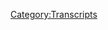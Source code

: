 {{DEFAULTSORT:
    #_TRANSCRIPT_0501:November 7-8, 2020
}}{{Transcript
    | title         = [[501: November 7-8, 2020]]
    | caption       = [https://knowledgefight.libsyn.com/501-november-7-8-2020 Listen to this episode on Libsyn]
    | episodeNumber = [[501: November 7-8, 2020|501]]
    | length        = 01:52:27
}}

{{MessageBox
    | header     = Warning: Bot Generated Content
    | text       = This transcript was automatically generated by transcription software and likely contains many mistakes and misattributions. Please check the audio for definitive quotes, attribution, and context.
    | image      = N3yvass4myg91.webp
    | imagewidth = 50px
    | id         = warning
}}

{{TranscriptBlock
    | name      = Unknown Speaker
    | timestamp = 00:00:00.000
    | text      = N-N-N-N-N-N-Knowledge Fight
}}

{{TranscriptBlock
    | name      = Unknown Speaker
    | timestamp = 00:00:12.880
    | text      = Dan and Jordan, I am sweating.
}}

{{TranscriptBlock
    | name      = Unknown Speaker
    | timestamp = 00:00:19.519
    | text      = Knowledgefight.com, it's time to pray.
}}

{{TranscriptBlock
    | name      = Unknown Speaker
    | timestamp = 00:00:21.320
    | text      = I have great respect for Knowledgefight.
}}

{{TranscriptBlock
    | name      = Unknown Speaker
    | timestamp = 00:00:25.120
    | text      = I'm sick of them posing as if they're the good guys, saying we are the bad guys, knowledge
}}

{{TranscriptBlock
    | name      = Unknown Speaker
    | timestamp = 00:00:29.280
    | text      = fight.
}}

{{TranscriptBlock
    | name      = Unknown Speaker
    | timestamp = 00:00:30.280
    | text      = Dan and Jordan, knowledge fight.
}}

{{TranscriptBlock
    | name      = Unknown Speaker
    | timestamp = 00:00:32.039
    | text      = Riddle her, riddle her, riddle her, riddle her, riddle her, riddle her, riddle her.
}}

{{TranscriptBlock
    | name      = Unknown Speaker
    | timestamp = 00:00:39.280
    | text      = Andy and Kansas, Andy and, Andy and, stop it, Andy and, Andy and, Andy and, it's time
}}

{{TranscriptBlock
    | name      = Unknown Speaker
    | timestamp = 00:00:46.479
    | text      = to pray.
}}

{{TranscriptBlock
    | name      = Unknown Speaker
    | timestamp = 00:00:47.479
    | text      = Andy and Kansas, you're on the air, thanks for holding us.
}}

{{TranscriptBlock
    | name      = Unknown Speaker
    | timestamp = 00:00:49.479
    | text      = Hello Alex, I'm a fifth-time caller, I'm a huge fan, I love your work.
}}

{{TranscriptBlock
    | name      = Unknown Speaker
    | timestamp = 00:00:53.280
    | text      = Knowledgefight.com, knowledgefight.com, I love you.
}}

{{TranscriptBlock
    | name      = Unknown Speaker
    | timestamp = 00:00:59.439
    | text      = Hey everybody, welcome back to Knowledgefight, I'm Dan, I'm Jordan, we're a couple of dudes
}}

{{TranscriptBlock
    | name      = Unknown Speaker
    | timestamp = 00:01:02.359
    | text      = that like to sit around and drink novelty beverages and talk a little bit about Alex
}}

{{TranscriptBlock
    | name      = Unknown Speaker
    | timestamp = 00:01:05.400
    | text      = Jones.
}}

{{TranscriptBlock
    | name      = Unknown Speaker
    | timestamp = 00:01:06.400
    | text      = Oh indeed we are Dan.
}}

{{TranscriptBlock
    | name      = Unknown Speaker
    | timestamp = 00:01:07.400
    | text      = Jordan.
}}

{{TranscriptBlock
    | name      = Unknown Speaker
    | timestamp = 00:01:08.400
    | text      = Dan.
}}

{{TranscriptBlock
    | name      = Unknown Speaker
    | timestamp = 00:01:09.400
    | text      = Jordan.
}}

{{TranscriptBlock
    | name      = Unknown Speaker
    | timestamp = 00:01:10.400
    | text      = I have a quick question for you.
}}

{{TranscriptBlock
    | name      = Unknown Speaker
    | timestamp = 00:01:11.400
    | text      = Sure.
}}

{{TranscriptBlock
    | name      = Unknown Speaker
    | timestamp = 00:01:12.400
    | text      = What's your bright spot today?
}}

{{TranscriptBlock
    | name      = Unknown Speaker
    | timestamp = 00:01:13.400
    | text      = My bright spot today, now spoiler alert to everybody out there listening, we just recorded
}}

{{TranscriptBlock
    | name      = Unknown Speaker
    | timestamp = 00:01:15.359
    | text      = our bright spots and realized that it was not recorded.
}}

{{TranscriptBlock
    | name      = Unknown Speaker
    | timestamp = 00:01:18.439
    | text      = Had not started the recording yet.
}}

{{TranscriptBlock
    | name      = Unknown Speaker
    | timestamp = 00:01:19.439
    | text      = The thing had not recorded.
}}

{{TranscriptBlock
    | name      = Unknown Speaker
    | timestamp = 00:01:20.439
    | text      = It's crucially recorded.
}}

{{TranscriptBlock
    | name      = Unknown Speaker
    | timestamp = 00:01:21.439
    | text      = I hit the button.
}}

{{TranscriptBlock
    | name      = Unknown Speaker
    | timestamp = 00:01:22.439
    | text      = It didn't start recording.
}}

{{TranscriptBlock
    | name      = Unknown Speaker
    | timestamp = 00:01:23.439
    | text      = I'm not saying that I didn't.
}}

{{TranscriptBlock
    | name      = Unknown Speaker
    | timestamp = 00:01:24.439
    | text      = And it didn't start recording.
}}

{{TranscriptBlock
    | name      = Unknown Speaker
    | timestamp = 00:01:25.439
    | text      = I'm not saying that I disbelieve you.
}}

{{TranscriptBlock
    | name      = Unknown Speaker
    | timestamp = 00:01:26.439
    | text      = So we're gonna share our bright spots with each other for a second time, so if any of
}}

{{TranscriptBlock
    | name      = Unknown Speaker
    | timestamp = 00:01:29.000
    | text      = this sounds insincere.
}}

{{TranscriptBlock
    | name      = Unknown Speaker
    | timestamp = 00:01:30.000
    | text      = It's a little bit weird to do it twice in a row.
}}

{{TranscriptBlock
    | name      = Unknown Speaker
    | timestamp = 00:01:33.000
    | text      = Yeah.
}}

{{TranscriptBlock
    | name      = Unknown Speaker
    | timestamp = 00:01:34.000
    | text      = There were some great rips.
}}

{{TranscriptBlock
    | name      = Unknown Speaker
    | timestamp = 00:01:35.000
    | text      = Totally.
}}

{{TranscriptBlock
    | name      = Unknown Speaker
    | timestamp = 00:01:36.000
    | text      = You guys missed out on gold.
}}

{{TranscriptBlock
    | name      = Unknown Speaker
    | timestamp = 00:01:37.000
    | text      = And now I feel like I can't bring any, oh god.
}}

{{TranscriptBlock
    | name      = Unknown Speaker
    | timestamp = 00:01:38.920
    | text      = No, it's tough to bring the same energy now.
}}

{{TranscriptBlock
    | name      = Unknown Speaker
    | timestamp = 00:01:41.040
    | text      = I know.
}}

{{TranscriptBlock
    | name      = Unknown Speaker
    | timestamp = 00:01:42.040
    | text      = Anyway, my bright spot is world music.
}}

{{TranscriptBlock
    | name      = Unknown Speaker
    | timestamp = 00:01:44.159
    | text      = Actually, on the second time that is funnier.
}}

{{TranscriptBlock
    | name      = Unknown Speaker
    | timestamp = 00:01:49.239
    | text      = Yeah.
}}

{{TranscriptBlock
    | name      = Unknown Speaker
    | timestamp = 00:01:50.239
    | text      = It's not that funny.
}}

{{TranscriptBlock
    | name      = Unknown Speaker
    | timestamp = 00:01:51.239
    | text      = I'm just worried, like I told you earlier on the first time, that I'm worried that I'm
}}

{{TranscriptBlock
    | name      = Unknown Speaker
    | timestamp = 00:01:56.840
    | text      = becoming my parents, because they used to have a lot of interest in a lot of music from
}}

{{TranscriptBlock
    | name      = Unknown Speaker
    | timestamp = 00:02:02.400
    | text      = around the world, particularly this band, Yuthu Yindi, which is a lot of synth and also
}}

{{TranscriptBlock
    | name      = Unknown Speaker
    | timestamp = 00:02:08.840
    | text      = tribal sounds from Oceania.
}}

{{TranscriptBlock
    | name      = Unknown Speaker
    | timestamp = 00:02:13.719
    | text      = And yeah, it was a running joke throughout our family, but I was on Spotify getting some
}}

{{TranscriptBlock
    | name      = Unknown Speaker
    | timestamp = 00:02:20.080
    | text      = work done for the episode.
}}

{{TranscriptBlock
    | name      = Unknown Speaker
    | timestamp = 00:02:22.400
    | text      = Just like to put on music in the background while I'm like researching and reading up
}}

{{TranscriptBlock
    | name      = Unknown Speaker
    | timestamp = 00:02:26.360
    | text      = on stuff.
}}

{{TranscriptBlock
    | name      = Unknown Speaker
    | timestamp = 00:02:27.360
    | text      = Yeah, yeah, yeah.
}}

{{TranscriptBlock
    | name      = Unknown Speaker
    | timestamp = 00:02:28.360
    | text      = And I always like to let them see what you got.
}}

{{TranscriptBlock
    | name      = Unknown Speaker
    | timestamp = 00:02:32.879
    | text      = They know what I've listened to.
}}

{{TranscriptBlock
    | name      = Unknown Speaker
    | timestamp = 00:02:34.520
    | text      = Let's see if you can hit a home run.
}}

{{TranscriptBlock
    | name      = Unknown Speaker
    | timestamp = 00:02:36.520
    | text      = I don't trust nobody.
}}

{{TranscriptBlock
    | name      = Unknown Speaker
    | timestamp = 00:02:38.000
    | text      = And there was some music from Malawi that ended up coming up, and I really, really enjoyed
}}

{{TranscriptBlock
    | name      = Unknown Speaker
    | timestamp = 00:02:43.000
    | text      = it.
}}

{{TranscriptBlock
    | name      = Unknown Speaker
    | timestamp = 00:02:44.000
    | text      = And I'm worried this is going to set me off on a path of just like getting into all sorts
}}

{{TranscriptBlock
    | name      = Unknown Speaker
    | timestamp = 00:02:49.080
    | text      = of stuff from around the world, which isn't the worst thing ever.
}}

{{TranscriptBlock
    | name      = Unknown Speaker
    | timestamp = 00:02:51.800
    | text      = Nothing.
}}

{{TranscriptBlock
    | name      = Unknown Speaker
    | timestamp = 00:02:52.800
    | text      = No, no, no.
}}

{{TranscriptBlock
    | name      = Unknown Speaker
    | timestamp = 00:02:53.800
    | text      = Orchestra Baobab is great.
}}

{{TranscriptBlock
    | name      = Unknown Speaker
    | timestamp = 00:02:54.800
    | text      = You should try them out.
}}

{{TranscriptBlock
    | name      = Unknown Speaker
    | timestamp = 00:02:55.800
    | text      = They're fantastic.
}}

{{TranscriptBlock
    | name      = Unknown Speaker
    | timestamp = 00:02:56.800
    | text      = Writing this down.
}}

{{TranscriptBlock
    | name      = Unknown Speaker
    | timestamp = 00:02:57.800
    | text      = Yeah, there's all kinds of great African music.
}}

{{TranscriptBlock
    | name      = Unknown Speaker
    | timestamp = 00:02:59.879
    | text      = I think it's a little bit cliche to reference them because they're probably...
}}

{{TranscriptBlock
    | name      = Unknown Speaker
    | timestamp = 00:03:05.159
    | text      = Or maybe not.
}}

{{TranscriptBlock
    | name      = Unknown Speaker
    | timestamp = 00:03:06.159
    | text      = Maybe no one has any idea about them except for in the weird circles that I live in.
}}

{{TranscriptBlock
    | name      = Unknown Speaker
    | timestamp = 00:03:09.840
    | text      = That might be.
}}

{{TranscriptBlock
    | name      = Unknown Speaker
    | timestamp = 00:03:10.840
    | text      = Oh, it's so cliche to reference Orchestra Baobab.
}}

{{TranscriptBlock
    | name      = Unknown Speaker
    | timestamp = 00:03:13.759
    | text      = You know the thing everyone knows about.
}}

{{TranscriptBlock
    | name      = Unknown Speaker
    | timestamp = 00:03:14.759
    | text      = Well, I mean, on one of our bonus episodes, we did talk about your love of really obscure
}}

{{TranscriptBlock
    | name      = Unknown Speaker
    | timestamp = 00:03:19.319
    | text      = music.
}}

{{TranscriptBlock
    | name      = Unknown Speaker
    | timestamp = 00:03:20.319
    | text      = So you can't tell who knows what.
}}

{{TranscriptBlock
    | name      = Unknown Speaker
    | timestamp = 00:03:22.000
    | text      = I have no idea.
}}

{{TranscriptBlock
    | name      = Unknown Speaker
    | timestamp = 00:03:23.319
    | text      = Yeah.
}}

{{TranscriptBlock
    | name      = Unknown Speaker
    | timestamp = 00:03:24.319
    | text      = Yeah, so this might be a new little bit of an auditory adventure for me.
}}

{{TranscriptBlock
    | name      = Unknown Speaker
    | timestamp = 00:03:27.599
    | text      = I'm excited to embark on it and find out what the rest of the world has to offer in terms
}}

{{TranscriptBlock
    | name      = Unknown Speaker
    | timestamp = 00:03:31.879
    | text      = of sounds.
}}

{{TranscriptBlock
    | name      = Unknown Speaker
    | timestamp = 00:03:32.879
    | text      = A lot of great music out there.
}}

{{TranscriptBlock
    | name      = Unknown Speaker
    | timestamp = 00:03:34.479
    | text      = Awesome.
}}

{{TranscriptBlock
    | name      = Unknown Speaker
    | timestamp = 00:03:35.479
    | text      = What about you?
}}

{{TranscriptBlock
    | name      = Unknown Speaker
    | timestamp = 00:03:36.479
    | text      = What's your bright spot?
}}

{{TranscriptBlock
    | name      = Unknown Speaker
    | timestamp = 00:03:37.479
    | text      = My bright spot, Dan, is Assassin's Creed Valhalla.
}}

{{TranscriptBlock
    | name      = Unknown Speaker
    | timestamp = 00:03:39.120
    | text      = It's a fantastic game.
}}

{{TranscriptBlock
    | name      = Unknown Speaker
    | timestamp = 00:03:40.400
    | text      = I enjoyed it.
}}

{{TranscriptBlock
    | name      = Unknown Speaker
    | timestamp = 00:03:41.400
    | text      = I want to say that I already knew that the first time around.
}}

{{TranscriptBlock
    | name      = Unknown Speaker
    | timestamp = 00:03:43.680
    | text      = You already knew that before I had even said it the first time.
}}

{{TranscriptBlock
    | name      = Unknown Speaker
    | timestamp = 00:03:46.639
    | text      = Right.
}}

{{TranscriptBlock
    | name      = Unknown Speaker
    | timestamp = 00:03:47.639
    | text      = Now it's the second time I'm totally not surprised.
}}

{{TranscriptBlock
    | name      = Unknown Speaker
    | timestamp = 00:03:48.639
    | text      = Twice as boring.
}}

{{TranscriptBlock
    | name      = Unknown Speaker
    | timestamp = 00:03:49.639
    | text      = Twice as boring.
}}

{{TranscriptBlock
    | name      = Unknown Speaker
    | timestamp = 00:03:50.639
    | text      = Not bored.
}}

{{TranscriptBlock
    | name      = Unknown Speaker
    | timestamp = 00:03:51.639
    | text      = Not interested.
}}

{{TranscriptBlock
    | name      = Unknown Speaker
    | timestamp = 00:03:52.639
    | text      = Just not surprised.
}}

{{TranscriptBlock
    | name      = Unknown Speaker
    | timestamp = 00:03:53.639
    | text      = You even already know the story that my bright spot is, so it's not even an interesting story.
}}

{{TranscriptBlock
    | name      = Unknown Speaker
    | timestamp = 00:03:55.639
    | text      = But I also knew that because you texted me about it before the first time we recorded
}}

{{TranscriptBlock
    | name      = Unknown Speaker
    | timestamp = 00:03:58.639
    | text      = it.
}}

{{TranscriptBlock
    | name      = Unknown Speaker
    | timestamp = 00:03:59.639
    | text      = Exactly.
}}

{{TranscriptBlock
    | name      = Unknown Speaker
    | timestamp = 00:04:00.639
    | text      = All of this is terrible for you.
}}

{{TranscriptBlock
    | name      = Unknown Speaker
    | timestamp = 00:04:01.639
    | text      = You're bored by it.
}}

{{TranscriptBlock
    | name      = Unknown Speaker
    | timestamp = 00:04:02.639
    | text      = Please.
}}

{{TranscriptBlock
    | name      = Unknown Speaker
    | timestamp = 00:04:03.639
    | text      = My bright spot is a video game.
}}

{{TranscriptBlock
    | name      = Unknown Speaker
    | timestamp = 00:04:04.639
    | text      = Is that what you wanted to hear, Dan?
}}

{{TranscriptBlock
    | name      = Unknown Speaker
    | timestamp = 00:04:05.639
    | text      = No, I'm thrilled for you, because it's been a long time coming.
}}

{{TranscriptBlock
    | name      = Unknown Speaker
    | timestamp = 00:04:07.439
    | text      = You're very excited about this game, as you should be.
}}

{{TranscriptBlock
    | name      = Unknown Speaker
    | timestamp = 00:04:10.039
    | text      = Yeah, it's my favorite series.
}}

{{TranscriptBlock
    | name      = Unknown Speaker
    | timestamp = 00:04:11.520
    | text      = And I had originally ordered it.
}}

{{TranscriptBlock
    | name      = Unknown Speaker
    | timestamp = 00:04:13.439
    | text      = I found out on the 9th that my copy wouldn't have rised.
}}

{{TranscriptBlock
    | name      = Unknown Speaker
    | timestamp = 00:04:15.680
    | text      = I ordered a physical copy, like a boron, and it wouldn't have rised.
}}

{{TranscriptBlock
    | name      = Unknown Speaker
    | timestamp = 00:04:18.519
    | text      = Well, you're a man of a certain age.
}}

{{TranscriptBlock
    | name      = Unknown Speaker
    | timestamp = 00:04:20.160
    | text      = It wouldn't have rised.
}}

{{TranscriptBlock
    | name      = Unknown Speaker
    | timestamp = 00:04:22.160
    | text      = Yes, I have reached that time.
}}

{{TranscriptBlock
    | name      = Unknown Speaker
    | timestamp = 00:04:24.439
    | text      = Your console age, your cartridge age, game cartridge age.
}}

{{TranscriptBlock
    | name      = Unknown Speaker
    | timestamp = 00:04:28.680
    | text      = I still blow on the DVDs, just in case.
}}

{{TranscriptBlock
    | name      = Unknown Speaker
    | timestamp = 00:04:31.560
    | text      = Smart.
}}

{{TranscriptBlock
    | name      = Unknown Speaker
    | timestamp = 00:04:32.560
    | text      = Yeah, yeah, yeah.
}}

{{TranscriptBlock
    | name      = Unknown Speaker
    | timestamp = 00:04:33.560
    | text      = It's very smart.
}}

{{TranscriptBlock
    | name      = Unknown Speaker
    | timestamp = 00:04:34.560
    | text      = Yeah, no, and it wasn't going to show up until the 17th, so on the 9th I was like, fuck this.
}}

{{TranscriptBlock
    | name      = Unknown Speaker
    | timestamp = 00:04:39.560
    | text      = It was 7 o'clock.
}}

{{TranscriptBlock
    | name      = Unknown Speaker
    | timestamp = 00:04:41.680
    | text      = It was going to be available at 11.
}}

{{TranscriptBlock
    | name      = Unknown Speaker
    | timestamp = 00:04:43.759
    | text      = So I scrambled and got the download copy as soon as I possibly could, and all troubles
}}

{{TranscriptBlock
    | name      = Unknown Speaker
    | timestamp = 00:04:49.160
    | text      = were averted.
}}

{{TranscriptBlock
    | name      = Unknown Speaker
    | timestamp = 00:04:50.160
    | text      = It's perfect.
}}

{{TranscriptBlock
    | name      = Unknown Speaker
    | timestamp = 00:04:51.160
    | text      = Yeah, you got to.
}}

{{TranscriptBlock
    | name      = Unknown Speaker
    | timestamp = 00:04:52.160
    | text      = I mean, it's going to be another week for that thing to show up.
}}

{{TranscriptBlock
    | name      = Unknown Speaker
    | timestamp = 00:04:54.160
    | text      = No, can't do it.
}}

{{TranscriptBlock
    | name      = Unknown Speaker
    | timestamp = 00:04:55.160
    | text      = Can't do it.
}}

{{TranscriptBlock
    | name      = Unknown Speaker
    | timestamp = 00:04:56.160
    | text      = Yeah.
}}

{{TranscriptBlock
    | name      = Unknown Speaker
    | timestamp = 00:04:57.160
    | text      = No, no, no.
}}

{{TranscriptBlock
    | name      = Unknown Speaker
    | timestamp = 00:04:58.160
    | text      = People are going to say stuff like, it was good.
}}

{{TranscriptBlock
    | name      = Unknown Speaker
    | timestamp = 00:04:59.160
    | text      = Spoilers.
}}

{{TranscriptBlock
    | name      = Unknown Speaker
    | timestamp = 00:05:00.160
    | text      = Yeah, and I'm like, no.
}}

{{TranscriptBlock
    | name      = Unknown Speaker
    | timestamp = 00:05:01.160
    | text      = I must experience it fresh.
}}

{{TranscriptBlock
    | name      = Unknown Speaker
    | timestamp = 00:05:02.519
    | text      = I must be part of the zeitgeist.
}}

{{TranscriptBlock
    | name      = Unknown Speaker
    | timestamp = 00:05:04.860
    | text      = So I've been busy, because the show and what have you, and sort of other related projects,
}}

{{TranscriptBlock
    | name      = Unknown Speaker
    | timestamp = 00:05:13.160
    | text      = and so I haven't had a lot of time to play it, but I did pre-order a digital copy myself,
}}

{{TranscriptBlock
    | name      = Unknown Speaker
    | timestamp = 00:05:18.079
    | text      = and I did play a little bit.
}}

{{TranscriptBlock
    | name      = Unknown Speaker
    | timestamp = 00:05:19.319
    | text      = Like a genius.
}}

{{TranscriptBlock
    | name      = Unknown Speaker
    | timestamp = 00:05:20.319
    | text      = I played a little bit the other night.
}}

{{TranscriptBlock
    | name      = Unknown Speaker
    | timestamp = 00:05:21.319
    | text      = I've not gotten very far into it, and I'm concerned.
}}

{{TranscriptBlock
    | name      = Unknown Speaker
    | timestamp = 00:05:24.720
    | text      = Now here's why.
}}

{{TranscriptBlock
    | name      = Unknown Speaker
    | timestamp = 00:05:26.319
    | text      = I don't know a lot about Norse and Viking stuff, whereas other iterations of the game
}}

{{TranscriptBlock
    | name      = Unknown Speaker
    | timestamp = 00:05:33.759
    | text      = were like sort of mythologies and cultural histories that I know a little bit more about.
}}

{{TranscriptBlock
    | name      = Unknown Speaker
    | timestamp = 00:05:38.480
    | text      = Greece is your wheelhouse.
}}

{{TranscriptBlock
    | name      = Unknown Speaker
    | timestamp = 00:05:40.199
    | text      = Like right up your alley.
}}

{{TranscriptBlock
    | name      = Unknown Speaker
    | timestamp = 00:05:41.199
    | text      = Even the one before it was Egypt, and I know a bit about Egyptian history.
}}

{{TranscriptBlock
    | name      = Unknown Speaker
    | timestamp = 00:05:46.019
    | text      = I know very little, and I realized why.
}}

{{TranscriptBlock
    | name      = Unknown Speaker
    | timestamp = 00:05:50.079
    | text      = It's those letters.
}}

{{TranscriptBlock
    | name      = Unknown Speaker
    | timestamp = 00:05:51.279
    | text      = It's the letters.
}}

{{TranscriptBlock
    | name      = Unknown Speaker
    | timestamp = 00:05:52.279
    | text      = The ruins.
}}

{{TranscriptBlock
    | name      = Unknown Speaker
    | timestamp = 00:05:53.279
    | text      = No, I just can't handle the weird combination of letters and the names and stuff.
}}

{{TranscriptBlock
    | name      = Unknown Speaker
    | timestamp = 00:05:59.300
    | text      = It intimidates me, and I don't know what to do with those Vs and Js and Ys and Gs everywhere.
}}

{{TranscriptBlock
    | name      = Unknown Speaker
    | timestamp = 00:06:06.360
    | text      = It scares me.
}}

{{TranscriptBlock
    | name      = Unknown Speaker
    | timestamp = 00:06:07.360
    | text      = I don't know what to do.
}}

{{TranscriptBlock
    | name      = Unknown Speaker
    | timestamp = 00:06:08.360
    | text      = Ah, come on.
}}

{{TranscriptBlock
    | name      = Unknown Speaker
    | timestamp = 00:06:09.360
    | text      = It's fine.
}}

{{TranscriptBlock
    | name      = Unknown Speaker
    | timestamp = 00:06:10.360
    | text      = It's hard.
}}

{{TranscriptBlock
    | name      = Unknown Speaker
    | timestamp = 00:06:11.360
    | text      = It's Elvish.
}}

{{TranscriptBlock
    | name      = Unknown Speaker
    | timestamp = 00:06:12.360
    | text      = You're fine.
}}

{{TranscriptBlock
    | name      = Unknown Speaker
    | timestamp = 00:06:13.360
    | text      = It's very difficult for me, and I realize that subconscious bias has kept me away, whereas
}}

{{TranscriptBlock
    | name      = Unknown Speaker
    | timestamp = 00:06:16.319
    | text      = I'm excited to embark on a little bit of this, find out some stuff that I can then maybe
}}

{{TranscriptBlock
    | name      = Unknown Speaker
    | timestamp = 00:06:21.040
    | text      = read up on the real versions of.
}}

{{TranscriptBlock
    | name      = Unknown Speaker
    | timestamp = 00:06:23.360
    | text      = And then I also-
}}

{{TranscriptBlock
    | name      = Unknown Speaker
    | timestamp = 00:06:24.360
    | text      = I think what's really funny about that is having played just a little bit further into
}}

{{TranscriptBlock
    | name      = Unknown Speaker
    | timestamp = 00:06:29.160
    | text      = the game than you, after the title card, which is four hours, five hours into that-
}}

{{TranscriptBlock
    | name      = Unknown Speaker
    | timestamp = 00:06:34.319
    | text      = I've not even come close to that, I'm sure.
}}

{{TranscriptBlock
    | name      = Unknown Speaker
    | timestamp = 00:06:35.920
    | text      = You go to England.
}}

{{TranscriptBlock
    | name      = Unknown Speaker
    | timestamp = 00:06:36.920
    | text      = What?
}}

{{TranscriptBlock
    | name      = Unknown Speaker
    | timestamp = 00:06:37.920
    | text      = Spoilers.
}}

{{TranscriptBlock
    | name      = Unknown Speaker
    | timestamp = 00:06:38.920
    | text      = All of your worries-
}}

{{TranscriptBlock
    | name      = Unknown Speaker
    | timestamp = 00:06:39.920
    | text      = Spoilers.
}}

{{TranscriptBlock
    | name      = Unknown Speaker
    | timestamp = 00:06:40.920
    | text      = It's funny to me that you're like, oh, I'm worried about the ruins, and I'm like, dude,
}}

{{TranscriptBlock
    | name      = Unknown Speaker
    | timestamp = 00:06:45.279
    | text      = three hours from now you won't even see a ruin.
}}

{{TranscriptBlock
    | name      = Unknown Speaker
    | timestamp = 00:06:47.660
    | text      = You're fine.
}}

{{TranscriptBlock
    | name      = Unknown Speaker
    | timestamp = 00:06:48.660
    | text      = Wow.
}}

{{TranscriptBlock
    | name      = Unknown Speaker
    | timestamp = 00:06:49.660
    | text      = I'm a little disappointed.
}}

{{TranscriptBlock
    | name      = Unknown Speaker
    | timestamp = 00:06:50.660
    | text      = No, it's going to be great.
}}

{{TranscriptBlock
    | name      = Unknown Speaker
    | timestamp = 00:06:51.660
    | text      = It's awesome.
}}

{{TranscriptBlock
    | name      = Unknown Speaker
    | timestamp = 00:06:52.660
    | text      = But the other thing, that actually kind of puts to bed my other worry about the game,
}}

{{TranscriptBlock
    | name      = Unknown Speaker
    | timestamp = 00:06:57.639
    | text      = having again played very little of it, I'm worried it's too white, but not in white people
}}

{{TranscriptBlock
    | name      = Unknown Speaker
    | timestamp = 00:07:03.399
    | text      = way.
}}

{{TranscriptBlock
    | name      = Unknown Speaker
    | timestamp = 00:07:04.399
    | text      = Sure, sure, sure.
}}

{{TranscriptBlock
    | name      = Unknown Speaker
    | timestamp = 00:07:05.399
    | text      = I mean snow.
}}

{{TranscriptBlock
    | name      = Unknown Speaker
    | timestamp = 00:07:06.399
    | text      = It's very snow.
}}

{{TranscriptBlock
    | name      = Unknown Speaker
    | timestamp = 00:07:07.399
    | text      = There's so much goddamn snow around, it's visually monochromatic to a level that if
}}

{{TranscriptBlock
    | name      = Unknown Speaker
    | timestamp = 00:07:12.279
    | text      = it were the entire game, I would have a problem with that.
}}

{{TranscriptBlock
    | name      = Unknown Speaker
    | timestamp = 00:07:15.839
    | text      = I think it would be a difficulty.
}}

{{TranscriptBlock
    | name      = Unknown Speaker
    | timestamp = 00:07:18.879
    | text      = Because of the open world exploration aspect, if you're just running around and everywhere
}}

{{TranscriptBlock
    | name      = Unknown Speaker
    | timestamp = 00:07:22.279
    | text      = is snow covered, it becomes a bummer.
}}

{{TranscriptBlock
    | name      = Unknown Speaker
    | timestamp = 00:07:24.959
    | text      = No, even with Witcher 3, it wasn't gloomy all the time, it was gloomy most of the time.
}}

{{TranscriptBlock
    | name      = Unknown Speaker
    | timestamp = 00:07:30.560
    | text      = And there were sort of variations to the gloom.
}}

{{TranscriptBlock
    | name      = Unknown Speaker
    | timestamp = 00:07:32.560
    | text      = Yeah, yeah, yeah, yeah.
}}

{{TranscriptBlock
    | name      = Unknown Speaker
    | timestamp = 00:07:33.860
    | text      = There's light gloom, dark gloom, you got them.
}}

{{TranscriptBlock
    | name      = Unknown Speaker
    | timestamp = 00:07:36.240
    | text      = Well, I'm glad to know that some of these concerns that I have, whether it be letter
}}

{{TranscriptBlock
    | name      = Unknown Speaker
    | timestamp = 00:07:39.920
    | text      = or snow-based.
}}

{{TranscriptBlock
    | name      = Unknown Speaker
    | timestamp = 00:07:40.920
    | text      = Or weather, yeah.
}}

{{TranscriptBlock
    | name      = Unknown Speaker
    | timestamp = 00:07:41.920
    | text      = Letter or weather, it's still a good game.
}}

{{TranscriptBlock
    | name      = Unknown Speaker
    | timestamp = 00:07:44.759
    | text      = I trust the developers of those games enough to not make a game that's all snow.
}}

{{TranscriptBlock
    | name      = Unknown Speaker
    | timestamp = 00:07:51.879
    | text      = I figured it would be such an elementary kind of thing.
}}

{{TranscriptBlock
    | name      = Unknown Speaker
    | timestamp = 00:07:57.040
    | text      = Rogue was, did you ever play Assassin's Creed Rogue?
}}

{{TranscriptBlock
    | name      = Unknown Speaker
    | timestamp = 00:07:59.439
    | text      = I did not.
}}

{{TranscriptBlock
    | name      = Unknown Speaker
    | timestamp = 00:08:00.439
    | text      = Yeah, that one's mainly snow, so you skipped that one for good.
}}

{{TranscriptBlock
    | name      = Unknown Speaker
    | timestamp = 00:08:03.000
    | text      = Skip it.
}}

{{TranscriptBlock
    | name      = Unknown Speaker
    | timestamp = 00:08:04.000
    | text      = Yeah, skip it.
}}

{{TranscriptBlock
    | name      = Unknown Speaker
    | timestamp = 00:08:05.000
    | text      = That one's out of here.
}}

{{TranscriptBlock
    | name      = Unknown Speaker
    | timestamp = 00:08:06.000
    | text      = I don't mind a little snow.
}}

{{TranscriptBlock
    | name      = Unknown Speaker
    | timestamp = 00:08:07.000
    | text      = Anyway.
}}

{{TranscriptBlock
    | name      = Unknown Speaker
    | timestamp = 00:08:08.000
    | text      = You live in Illinois, you don't mind a little snow.
}}

{{TranscriptBlock
    | name      = Unknown Speaker
    | timestamp = 00:08:09.000
    | text      = A little bit.
}}

{{TranscriptBlock
    | name      = Unknown Speaker
    | timestamp = 00:08:10.000
    | text      = I live through snowpocalypse.
}}

{{TranscriptBlock
    | name      = Unknown Speaker
    | timestamp = 00:08:11.000
    | text      = Yeah, we've been here, wow, come on.
}}

{{TranscriptBlock
    | name      = Unknown Speaker
    | timestamp = 00:08:13.839
    | text      = So Jordan, today we're getting back into the present, we're going to be talking about November
}}

{{TranscriptBlock
    | name      = Unknown Speaker
    | timestamp = 00:08:18.959
    | text      = 7th and 8th, 2020.
}}

{{TranscriptBlock
    | name      = Unknown Speaker
    | timestamp = 00:08:19.959
    | text      = I'm Dan, this is 2020.
}}

{{TranscriptBlock
    | name      = Unknown Speaker
    | timestamp = 00:08:20.959
    | text      = Oh, god damn it.
}}

{{TranscriptBlock
    | name      = Unknown Speaker
    | timestamp = 00:08:22.319
    | text      = We're entering that interesting period where we find out what Alex does during the 79 days
}}

{{TranscriptBlock
    | name      = Unknown Speaker
    | timestamp = 00:08:26.839
    | text      = of hell.
}}

{{TranscriptBlock
    | name      = Unknown Speaker
    | timestamp = 00:08:27.839
    | text      = Yes, yeah, yeah, yeah.
}}

{{TranscriptBlock
    | name      = Unknown Speaker
    | timestamp = 00:08:28.839
    | text      = On our last episode, we experienced what happened when Alex left and Steve Pachanik tried to
}}

{{TranscriptBlock
    | name      = Unknown Speaker
    | timestamp = 00:08:34.480
    | text      = throw a wrench in the gears.
}}

{{TranscriptBlock
    | name      = Unknown Speaker
    | timestamp = 00:08:37.720
    | text      = Today we jump in and I guess we're just pretending none of this shit happened.
}}

{{TranscriptBlock
    | name      = Unknown Speaker
    | timestamp = 00:08:44.240
    | text      = I was born in 1783, my father was a Highlander and so am I.
}}

{{TranscriptBlock
    | name      = Unknown Speaker
    | timestamp = 00:08:49.960
    | text      = I had to kill him, there can be only one!
}}

{{TranscriptBlock
    | name      = Unknown Speaker
    | timestamp = 00:08:52.200
    | text      = I don't know exactly how we're doing it, but I guess we're just pretending that never happened.
}}

{{TranscriptBlock
    | name      = Unknown Speaker
    | timestamp = 00:08:58.360
    | text      = And we're here on Saturday, Alex is doing a broadcast on Saturday the 7th and then his
}}

{{TranscriptBlock
    | name      = Unknown Speaker
    | timestamp = 00:09:03.419
    | text      = show on Sunday the 8th.
}}

{{TranscriptBlock
    | name      = Unknown Speaker
    | timestamp = 00:09:06.559
    | text      = And yeah, we'll see, we'll see what's going on.
}}

{{TranscriptBlock
    | name      = Unknown Speaker
    | timestamp = 00:09:09.879
    | text      = Alright.
}}

{{TranscriptBlock
    | name      = Unknown Speaker
    | timestamp = 00:09:10.879
    | text      = He's a weird dude.
}}

{{TranscriptBlock
    | name      = Unknown Speaker
    | timestamp = 00:09:11.879
    | text      = I like it.
}}

{{TranscriptBlock
    | name      = Unknown Speaker
    | timestamp = 00:09:12.879
    | text      = Yeah.
}}

{{TranscriptBlock
    | name      = Unknown Speaker
    | timestamp = 00:09:13.879
    | text      = I like it.
}}

{{TranscriptBlock
    | name      = Unknown Speaker
    | timestamp = 00:09:14.879
    | text      = But before we get down to business on that, let's take a moment to say thank you to some
}}

{{TranscriptBlock
    | name      = Unknown Speaker
    | timestamp = 00:09:16.360
    | text      = folks who have signed up on our sporting show.
}}

{{TranscriptBlock
    | name      = Unknown Speaker
    | timestamp = 00:09:18.360
    | text      = So first, Gn0x Revenge, thank you so much, you're now a policy wonk.
}}

{{TranscriptBlock
    | name      = Unknown Speaker
    | timestamp = 00:09:22.240
    | text      = I'm a policy wonk.
}}

{{TranscriptBlock
    | name      = Unknown Speaker
    | timestamp = 00:09:23.440
    | text      = Thanks Gn0x Revenge.
}}

{{TranscriptBlock
    | name      = Unknown Speaker
    | timestamp = 00:09:24.519
    | text      = Thank you.
}}

{{TranscriptBlock
    | name      = Unknown Speaker
    | timestamp = 00:09:25.519
    | text      = Next, Burt G, thank you so much, you're now a policy wonk.
}}

{{TranscriptBlock
    | name      = Unknown Speaker
    | timestamp = 00:09:28.100
    | text      = I'm a policy wonk.
}}

{{TranscriptBlock
    | name      = Unknown Speaker
    | timestamp = 00:09:29.120
    | text      = Thanks Burt.
}}

{{TranscriptBlock
    | name      = Unknown Speaker
    | timestamp = 00:09:30.120
    | text      = Thank you Burt.
}}

{{TranscriptBlock
    | name      = Unknown Speaker
    | timestamp = 00:09:31.120
    | text      = Next, Jared M, thank you so much, you're now policy wonk.
}}

{{TranscriptBlock
    | name      = Unknown Speaker
    | timestamp = 00:09:34.559
    | text      = I'm a policy wonk.
}}

{{TranscriptBlock
    | name      = Unknown Speaker
    | timestamp = 00:09:35.559
    | text      = Thank you very much Jared.
}}

{{TranscriptBlock
    | name      = Unknown Speaker
    | timestamp = 00:09:36.879
    | text      = Thank you!
}}

{{TranscriptBlock
    | name      = Unknown Speaker
    | timestamp = 00:09:37.600
    | text      = Next Stu and Ger, Engerur, Engerrr standing.
}}

{{TranscriptBlock
    | name      = Unknown Speaker
    | timestamp = 00:09:42.720
    | text      = Stu and Ger, thank you so much You are now a policy wonk.
}}

{{TranscriptBlock
    | name      = Unknown Speaker
    | timestamp = 00:09:47.600
    | text      = I'm a policy wonk.
}}

{{TranscriptBlock
    | name      = Unknown Speaker
    | timestamp = 00:09:48.600
    | text      = Thank you so much.
}}

{{TranscriptBlock
    | name      = Unknown Speaker
    | timestamp = 00:09:49.600
    | text      = Stu.
}}

{{TranscriptBlock
    | name      = Unknown Speaker
    | timestamp = 00:09:50.600
    | text      = Stu.
}}

{{TranscriptBlock
    | name      = Unknown Speaker
    | timestamp = 00:09:51.600
    | text      = Next, Philbin.
}}

{{TranscriptBlock
    | name      = Unknown Speaker
    | timestamp = 00:09:53.039
    | text      = Thank you so much.
}}

{{TranscriptBlock
    | name      = Unknown Speaker
    | timestamp = 00:09:54.039
    | text      = You are now a policy wonk.
}}

{{TranscriptBlock
    | name      = Unknown Speaker
    | timestamp = 00:09:55.039
    | text      = I'm a policy wonk.
}}

{{TranscriptBlock
    | name      = Unknown Speaker
    | timestamp = 00:09:56.039
    | text      = Thanks, Philbin.
}}

{{TranscriptBlock
    | name      = Unknown Speaker
    | timestamp = 00:09:57.039
    | text      = Thank you, Philbin.
}}

{{TranscriptBlock
    | name      = Unknown Speaker
    | timestamp = 00:09:58.039
    | text      = And then finally, I'd like to give a shout out to a couple of folks who donated on an
}}

{{TranscriptBlock
    | name      = Unknown Speaker
    | timestamp = 00:10:00.559
    | text      = elevated level.
}}

{{TranscriptBlock
    | name      = Unknown Speaker
    | timestamp = 00:10:01.559
    | text      = We appreciate that very much.
}}

{{TranscriptBlock
    | name      = Unknown Speaker
    | timestamp = 00:10:02.620
    | text      = So first of all, HB.
}}

{{TranscriptBlock
    | name      = Unknown Speaker
    | timestamp = 00:10:04.159
    | text      = Thank you so much.
}}

{{TranscriptBlock
    | name      = Unknown Speaker
    | timestamp = 00:10:05.159
    | text      = You are now a technocrat.
}}

{{TranscriptBlock
    | name      = Unknown Speaker
    | timestamp = 00:10:06.159
    | text      = Fernando F. Thank you so much.
}}

{{TranscriptBlock
    | name      = Unknown Speaker
    | timestamp = 00:10:07.440
    | text      = You are now a technocrat.
}}

{{TranscriptBlock
    | name      = Unknown Speaker
    | timestamp = 00:10:08.639
    | text      = And don't go into the forest.
}}

{{TranscriptBlock
    | name      = Unknown Speaker
    | timestamp = 00:10:10.480
    | text      = Thank you so much.
}}

{{TranscriptBlock
    | name      = Unknown Speaker
    | timestamp = 00:10:11.480
    | text      = You are now a technocrat.
}}

{{TranscriptBlock
    | name      = Unknown Speaker
    | timestamp = 00:10:12.480
    | text      = I'm a policy wonk.
}}

{{TranscriptBlock
    | name      = Unknown Speaker
    | timestamp = 00:10:13.480
    | text      = Crikey, mate.
}}

{{TranscriptBlock
    | name      = Unknown Speaker
    | timestamp = 00:10:14.480
    | text      = That's fantastic.
}}

{{TranscriptBlock
    | name      = Unknown Speaker
    | timestamp = 00:10:15.480
    | text      = Have yourself a brew.
}}

{{TranscriptBlock
    | name      = Unknown Speaker
    | timestamp = 00:10:16.480
    | text      = Thank you.
}}

{{TranscriptBlock
    | name      = Unknown Speaker
    | timestamp = 00:10:17.480
    | text      = How's your 401k doing, bro?
}}

{{TranscriptBlock
    | name      = Unknown Speaker
    | timestamp = 00:10:18.480
    | text      = All right.
}}

{{TranscriptBlock
    | name      = Unknown Speaker
    | timestamp = 00:10:19.480
    | text      = We got to go full tilt boogie on this, Watson.
}}

{{TranscriptBlock
    | name      = Unknown Speaker
    | timestamp = 00:10:20.480
    | text      = All right.
}}

{{TranscriptBlock
    | name      = Unknown Speaker
    | timestamp = 00:10:21.480
    | text      = Let's just get down to business.
}}

{{TranscriptBlock
    | name      = Unknown Speaker
    | timestamp = 00:10:22.480
    | text      = We ain't making that money off that heroin.
}}

{{TranscriptBlock
    | name      = Unknown Speaker
    | timestamp = 00:10:24.480
    | text      = Why are you pimps so good?
}}

{{TranscriptBlock
    | name      = Unknown Speaker
    | timestamp = 00:10:26.399
    | text      = My neck is freakishly large.
}}

{{TranscriptBlock
    | name      = Unknown Speaker
    | timestamp = 00:10:28.039
    | text      = I declare info war on you.
}}

{{TranscriptBlock
    | name      = Unknown Speaker
    | timestamp = 00:10:30.720
    | text      = Thanks so much, HB.
}}

{{TranscriptBlock
    | name      = Unknown Speaker
    | timestamp = 00:10:31.720
    | text      = Thanks so much, Fernando.
}}

{{TranscriptBlock
    | name      = Unknown Speaker
    | timestamp = 00:10:32.720
    | text      = Thank you so much.
}}

{{TranscriptBlock
    | name      = Unknown Speaker
    | timestamp = 00:10:33.720
    | text      = Don't go into the forest.
}}

{{TranscriptBlock
    | name      = Unknown Speaker
    | timestamp = 00:10:34.720
    | text      = Yes.
}}

{{TranscriptBlock
    | name      = Unknown Speaker
    | timestamp = 00:10:35.720
    | text      = Thank you very much.
}}

{{TranscriptBlock
    | name      = Unknown Speaker
    | timestamp = 00:10:36.720
    | text      = All of you.
}}

{{TranscriptBlock
    | name      = Unknown Speaker
    | timestamp = 00:10:37.720
    | text      = I would like to, first of all, encourage anybody to have a donor name that is an ominous warning.
}}

{{TranscriptBlock
    | name      = Unknown Speaker
    | timestamp = 00:10:41.240
    | text      = Oh, yeah.
}}

{{TranscriptBlock
    | name      = Unknown Speaker
    | timestamp = 00:10:42.240
    | text      = I enjoy that.
}}

{{TranscriptBlock
    | name      = Unknown Speaker
    | timestamp = 00:10:43.240
    | text      = Which forest?
}}

{{TranscriptBlock
    | name      = Unknown Speaker
    | timestamp = 00:10:44.240
    | text      = Exactly.
}}

{{TranscriptBlock
    | name      = Unknown Speaker
    | timestamp = 00:10:45.240
    | text      = That's an issue.
}}

{{TranscriptBlock
    | name      = Unknown Speaker
    | timestamp = 00:10:46.240
    | text      = If you're out there listening and thinking, hey, I enjoy this show, I'd like to support
}}

{{TranscriptBlock
    | name      = Unknown Speaker
    | timestamp = 00:10:49.159
    | text      = these gents.
}}

{{TranscriptBlock
    | name      = Unknown Speaker
    | timestamp = 00:10:50.159
    | text      = You can do that by going to our website, knowledgefight.com, clicking the button that says support the
}}

{{TranscriptBlock
    | name      = Unknown Speaker
    | timestamp = 00:10:52.639
    | text      = show.
}}

{{TranscriptBlock
    | name      = Unknown Speaker
    | timestamp = 00:10:53.639
    | text      = We would appreciate it.
}}

{{TranscriptBlock
    | name      = Unknown Speaker
    | timestamp = 00:10:54.639
    | text      = We would love it, but do not go to Schwarzwandt.
}}

{{TranscriptBlock
    | name      = Unknown Speaker
    | timestamp = 00:10:57.240
    | text      = That's the Black Forest.
}}

{{TranscriptBlock
    | name      = Unknown Speaker
    | timestamp = 00:10:58.240
    | text      = Oh, okay.
}}

{{TranscriptBlock
    | name      = Unknown Speaker
    | timestamp = 00:10:59.240
    | text      = Yeah, yeah, yeah.
}}

{{TranscriptBlock
    | name      = Unknown Speaker
    | timestamp = 00:11:00.240
    | text      = What else could people do?
}}

{{TranscriptBlock
    | name      = Unknown Speaker
    | timestamp = 00:11:01.240
    | text      = Well, you know what, Dan?
}}

{{TranscriptBlock
    | name      = Unknown Speaker
    | timestamp = 00:11:04.720
    | text      = Some people could absolutely be filled with that generous spirit and want to give or donate
}}

{{TranscriptBlock
    | name      = Unknown Speaker
    | timestamp = 00:11:12.679
    | text      = to someone, but then realize that they would have to wait a week to deal with that.
}}

{{TranscriptBlock
    | name      = Unknown Speaker
    | timestamp = 00:11:17.159
    | text      = Oh, yeah.
}}

{{TranscriptBlock
    | name      = Unknown Speaker
    | timestamp = 00:11:18.159
    | text      = You just can't wait a week because the generous spirit is so strong within you.
}}

{{TranscriptBlock
    | name      = Unknown Speaker
    | timestamp = 00:11:22.240
    | text      = Find a way to get that money out now, Dan.
}}

{{TranscriptBlock
    | name      = Unknown Speaker
    | timestamp = 00:11:24.759
    | text      = To a local charity.
}}

{{TranscriptBlock
    | name      = Unknown Speaker
    | timestamp = 00:11:25.759
    | text      = Yeah, exactly.
}}

{{TranscriptBlock
    | name      = Unknown Speaker
    | timestamp = 00:11:26.759
    | text      = Yeah, yeah.
}}

{{TranscriptBlock
    | name      = Unknown Speaker
    | timestamp = 00:11:27.759
    | text      = Nailed it.
}}

{{TranscriptBlock
    | name      = Unknown Speaker
    | timestamp = 00:11:28.759
    | text      = Thanks, Dan.
}}

{{TranscriptBlock
    | name      = Unknown Speaker
    | timestamp = 00:11:29.759
    | text      = I was worried it was going to end in Yggdrasil or some nonsense.
}}

{{TranscriptBlock
    | name      = Unknown Speaker
    | timestamp = 00:11:34.200
    | text      = Not that that's nonsense, but whatever.
}}

{{TranscriptBlock
    | name      = Unknown Speaker
    | timestamp = 00:11:36.480
    | text      = You know what I'm saying.
}}

{{TranscriptBlock
    | name      = Unknown Speaker
    | timestamp = 00:11:37.480
    | text      = Sure, I get you.
}}

{{TranscriptBlock
    | name      = Unknown Speaker
    | timestamp = 00:11:38.480
    | text      = So, Jordan, before we begin, here's an out of context drop from today's show.
}}

{{TranscriptBlock
    | name      = Unknown Speaker
    | timestamp = 00:11:41.360
    | text      = I mean, it's like when you watch Dancing with the Stars in the final episode or whatever,
}}

{{TranscriptBlock
    | name      = Unknown Speaker
    | timestamp = 00:11:48.159
    | text      = because I'm not a big TV guy, but I do like watching good looking women dance.
}}

{{TranscriptBlock
    | name      = Unknown Speaker
    | timestamp = 00:11:52.279
    | text      = And when it's cool to watch the guys and all of it, it's really cool.
}}

{{TranscriptBlock
    | name      = Unknown Speaker
    | timestamp = 00:11:55.799
    | text      = It's cool to see celebrities dance.
}}

{{TranscriptBlock
    | name      = Unknown Speaker
    | timestamp = 00:11:57.240
    | text      = I mean, it's fun.
}}

{{TranscriptBlock
    | name      = Unknown Speaker
    | timestamp = 00:11:58.240
    | text      = Okay.
}}

{{TranscriptBlock
    | name      = Unknown Speaker
    | timestamp = 00:11:59.240
    | text      = You can't.
}}

{{TranscriptBlock
    | name      = Unknown Speaker
    | timestamp = 00:12:00.240
    | text      = You don't need to justify why you watch a TV show.
}}

{{TranscriptBlock
    | name      = Unknown Speaker
    | timestamp = 00:12:03.399
    | text      = This is a problem with being on the far right.
}}

{{TranscriptBlock
    | name      = Unknown Speaker
    | timestamp = 00:12:05.639
    | text      = You can't just enjoy what you enjoy.
}}

{{TranscriptBlock
    | name      = Unknown Speaker
    | timestamp = 00:12:07.320
    | text      = You have to fight for it.
}}

{{TranscriptBlock
    | name      = Unknown Speaker
    | timestamp = 00:12:09.240
    | text      = Yeah.
}}

{{TranscriptBlock
    | name      = Unknown Speaker
    | timestamp = 00:12:10.240
    | text      = I got tricked because Sean Spicer was on, and I watched it, and hey, some of the chicks
}}

{{TranscriptBlock
    | name      = Unknown Speaker
    | timestamp = 00:12:14.320
    | text      = were hot.
}}

{{TranscriptBlock
    | name      = Unknown Speaker
    | timestamp = 00:12:15.320
    | text      = Whatever.
}}

{{TranscriptBlock
    | name      = Unknown Speaker
    | timestamp = 00:12:16.320
    | text      = Actually, I don't even like the dancing at all.
}}

{{TranscriptBlock
    | name      = Unknown Speaker
    | timestamp = 00:12:18.799
    | text      = The way that they get pirouette, and the throws, and the...
}}

{{TranscriptBlock
    | name      = Unknown Speaker
    | timestamp = 00:12:22.799
    | text      = It seems unmanly for me to enjoy watching people dance.
}}

{{TranscriptBlock
    | name      = Unknown Speaker
    | timestamp = 00:12:26.080
    | text      = Exactly.
}}

{{TranscriptBlock
    | name      = Unknown Speaker
    | timestamp = 00:12:27.080
    | text      = Isn't that what he just said?
}}

{{TranscriptBlock
    | name      = Unknown Speaker
    | timestamp = 00:12:28.080
    | text      = More or less.
}}

{{TranscriptBlock
    | name      = Unknown Speaker
    | timestamp = 00:12:29.080
    | text      = That's exactly what he just said.
}}

{{TranscriptBlock
    | name      = Unknown Speaker
    | timestamp = 00:12:30.080
    | text      = Yeah, it's so sad.
}}

{{TranscriptBlock
    | name      = Unknown Speaker
    | timestamp = 00:12:31.080
    | text      = I'm insecure about watching dance.
}}

{{TranscriptBlock
    | name      = Unknown Speaker
    | timestamp = 00:12:33.320
    | text      = Enjoy what you enjoy.
}}

{{TranscriptBlock
    | name      = Unknown Speaker
    | timestamp = 00:12:34.720
    | text      = Right?
}}

{{TranscriptBlock
    | name      = Unknown Speaker
    | timestamp = 00:12:35.720
    | text      = Anyway, here we go.
}}

{{TranscriptBlock
    | name      = Unknown Speaker
    | timestamp = 00:12:36.720
    | text      = We're jumping in on the seventh Saturday.
}}

{{TranscriptBlock
    | name      = Unknown Speaker
    | timestamp = 00:12:38.000
    | text      = Alex's day off.
}}

{{TranscriptBlock
    | name      = Unknown Speaker
    | timestamp = 00:12:39.000
    | text      = Sure.
}}

{{TranscriptBlock
    | name      = Unknown Speaker
    | timestamp = 00:12:40.000
    | text      = Yeah.
}}

{{TranscriptBlock
    | name      = Unknown Speaker
    | timestamp = 00:12:41.000
    | text      = Back from his trip to Phoenix, where he yelled into an adult-sized bullhorn, and, hey, man,
}}

{{TranscriptBlock
    | name      = Unknown Speaker
    | timestamp = 00:12:47.080
    | text      = if Biden's really president, which it looks like he is, Alex has bad news.
}}

{{TranscriptBlock
    | name      = Unknown Speaker
    | timestamp = 00:12:51.960
    | text      = Uh-oh.
}}

{{TranscriptBlock
    | name      = Unknown Speaker
    | timestamp = 00:12:52.960
    | text      = It is Saturday, November 7th, the year is 2020, and if we accept the false claims of
}}

{{TranscriptBlock
    | name      = Unknown Speaker
    | timestamp = 00:13:00.039
    | text      = Joe Biden and his communist Chinese deep state handlers that he is the president with the
}}

{{TranscriptBlock
    | name      = Unknown Speaker
    | timestamp = 00:13:04.120
    | text      = fraud we've just witnessed, then you could really see this as a good day to put on the
}}

{{TranscriptBlock
    | name      = Unknown Speaker
    | timestamp = 00:13:10.120
    | text      = Republic's tombstone, born July 4th, 1776, died November 7th, 2020.
}}

{{TranscriptBlock
    | name      = Unknown Speaker
    | timestamp = 00:13:21.039
    | text      = That's what this is.
}}

{{TranscriptBlock
    | name      = Unknown Speaker
    | timestamp = 00:13:22.039
    | text      = Alex has called it Death of America, November 7th, 2020.
}}

{{TranscriptBlock
    | name      = Unknown Speaker
    | timestamp = 00:13:27.799
    | text      = As a millionaire, I can tell you that the tragedy of the Biden administration will be
}}

{{TranscriptBlock
    | name      = Unknown Speaker
    | timestamp = 00:13:34.480
    | text      = that they raised the marginal income tax on individuals making over $500,000 a year to
}}

{{TranscriptBlock
    | name      = Unknown Speaker
    | timestamp = 00:13:39.960
    | text      = above 35%, Dan, and that is the end of the Republic.
}}

{{TranscriptBlock
    | name      = Unknown Speaker
    | timestamp = 00:13:44.120
    | text      = What's that I hear?
}}

{{TranscriptBlock
    | name      = Unknown Speaker
    | timestamp = 00:13:45.120
    | text      = I think that's the church bells ringing for the funeral of America.
}}

{{TranscriptBlock
    | name      = Unknown Speaker
    | timestamp = 00:13:50.120
    | text      = That's it.
}}

{{TranscriptBlock
    | name      = Unknown Speaker
    | timestamp = 00:13:51.120
    | text      = It's going to go back up to 44%.
}}

{{TranscriptBlock
    | name      = Unknown Speaker
    | timestamp = 00:13:52.120
    | text      = Yeah.
}}

{{TranscriptBlock
    | name      = Unknown Speaker
    | timestamp = 00:13:53.120
    | text      = Can you imagine how angry 2 Chainz is going to be then?
}}

{{TranscriptBlock
    | name      = Unknown Speaker
    | timestamp = 00:13:55.039
    | text      = So mad.
}}

{{TranscriptBlock
    | name      = Unknown Speaker
    | timestamp = 00:13:56.039
    | text      = He's so mad.
}}

{{TranscriptBlock
    | name      = Unknown Speaker
    | timestamp = 00:13:57.039
    | text      = In this next clip, we learn, look, this is the problem that I have.
}}

{{TranscriptBlock
    | name      = Unknown Speaker
    | timestamp = 00:14:02.039
    | text      = He starts off the show talking about put this date on America's tombstone.
}}

{{TranscriptBlock
    | name      = Unknown Speaker
    | timestamp = 00:14:05.159
    | text      = Sure.
}}

{{TranscriptBlock
    | name      = Unknown Speaker
    | timestamp = 00:14:06.159
    | text      = Then he says things like this.
}}

{{TranscriptBlock
    | name      = Unknown Speaker
    | timestamp = 00:14:07.159
    | text      = And we can talk all day about the failures of Trump and why this was able to happen.
}}

{{TranscriptBlock
    | name      = Unknown Speaker
    | timestamp = 00:14:11.240
    | text      = We can talk about what Trump should have done better, and we're going to do that so we don't
}}

{{TranscriptBlock
    | name      = Unknown Speaker
    | timestamp = 00:14:15.000
    | text      = make the mistakes next time.
}}

{{TranscriptBlock
    | name      = Unknown Speaker
    | timestamp = 00:14:16.240
    | text      = What next time?
}}

{{TranscriptBlock
    | name      = Unknown Speaker
    | timestamp = 00:14:17.240
    | text      = What the fuck next time?
}}

{{TranscriptBlock
    | name      = Unknown Speaker
    | timestamp = 00:14:19.480
    | text      = According to Alex, there is no next time.
}}

{{TranscriptBlock
    | name      = Unknown Speaker
    | timestamp = 00:14:21.759
    | text      = This isn't just a political party that you disagree with that now has control of the
}}

{{TranscriptBlock
    | name      = Unknown Speaker
    | timestamp = 00:14:24.919
    | text      = executive branch of the government.
}}

{{TranscriptBlock
    | name      = Unknown Speaker
    | timestamp = 00:14:26.679
    | text      = This is the fucking devil taking over.
}}

{{TranscriptBlock
    | name      = Unknown Speaker
    | timestamp = 00:14:29.919
    | text      = Without Trump there to stop them, the story is supposed to be that there's nothing to
}}

{{TranscriptBlock
    | name      = Unknown Speaker
    | timestamp = 00:14:32.759
    | text      = protect the Patriots from getting rounded up and the entire world being killed off with
}}

{{TranscriptBlock
    | name      = Unknown Speaker
    | timestamp = 00:14:36.320
    | text      = a super bio weapon, a false flag ice age, or maybe nukes, depending on what Alex is
}}

{{TranscriptBlock
    | name      = Unknown Speaker
    | timestamp = 00:14:41.399
    | text      = feeling that day.
}}

{{TranscriptBlock
    | name      = Unknown Speaker
    | timestamp = 00:14:42.399
    | text      = Chicago's gone for sure.
}}

{{TranscriptBlock
    | name      = Unknown Speaker
    | timestamp = 00:14:44.639
    | text      = It's downright insulting for Alex to have the nerve to act like a political commentator
}}

{{TranscriptBlock
    | name      = Unknown Speaker
    | timestamp = 00:14:48.840
    | text      = right now when his candidate has been projected to lose.
}}

{{TranscriptBlock
    | name      = Unknown Speaker
    | timestamp = 00:14:52.200
    | text      = He has this tantrum about the death of the Republic being on November 7th and immediately
}}

{{TranscriptBlock
    | name      = Unknown Speaker
    | timestamp = 00:14:55.879
    | text      = gets into the mode you'd expect to see on regular outlets.
}}

{{TranscriptBlock
    | name      = Unknown Speaker
    | timestamp = 00:14:59.340
    | text      = They're doing a post mortem on the campaign.
}}

{{TranscriptBlock
    | name      = Unknown Speaker
    | timestamp = 00:15:01.879
    | text      = Where were the flaws in the strategy?
}}

{{TranscriptBlock
    | name      = Unknown Speaker
    | timestamp = 00:15:03.519
    | text      = Where is there room for improvements?
}}

{{TranscriptBlock
    | name      = Unknown Speaker
    | timestamp = 00:15:04.799
    | text      = We can do better next time.
}}

{{TranscriptBlock
    | name      = Unknown Speaker
    | timestamp = 00:15:05.879
    | text      = Let's talk midterms.
}}

{{TranscriptBlock
    | name      = Unknown Speaker
    | timestamp = 00:15:07.200
    | text      = Normal people get to do that because they don't live in an artificial reality they use
}}

{{TranscriptBlock
    | name      = Unknown Speaker
    | timestamp = 00:15:11.379
    | text      = to abuse their audiences, where if their guy loses the election, pedophile demons will
}}

{{TranscriptBlock
    | name      = Unknown Speaker
    | timestamp = 00:15:15.919
    | text      = run the street and God's fire filled judgment will be upon us.
}}

{{TranscriptBlock
    | name      = Unknown Speaker
    | timestamp = 00:15:19.480
    | text      = Alex doesn't get to wargame about the midterms.
}}

{{TranscriptBlock
    | name      = Unknown Speaker
    | timestamp = 00:15:21.679
    | text      = He lost that right when he made the terms of this election supernatural.
}}

{{TranscriptBlock
    | name      = Unknown Speaker
    | timestamp = 00:15:26.279
    | text      = Yeah I believe it was if Biden wins, they're going to switch to plan B and kill all of
}}

{{TranscriptBlock
    | name      = Unknown Speaker
    | timestamp = 00:15:32.840
    | text      = us immediately.
}}

{{TranscriptBlock
    | name      = Unknown Speaker
    | timestamp = 00:15:33.840
    | text      = They're not even going to give us the three years?
}}

{{TranscriptBlock
    | name      = Unknown Speaker
    | timestamp = 00:15:35.399
    | text      = That wasn't even conditional on the election.
}}

{{TranscriptBlock
    | name      = Unknown Speaker
    | timestamp = 00:15:37.240
    | text      = That was just something Alex said they'd decided to do because Alex is too effective.
}}

{{TranscriptBlock
    | name      = Unknown Speaker
    | timestamp = 00:15:41.519
    | text      = He was in a bad mood.
}}

{{TranscriptBlock
    | name      = Unknown Speaker
    | timestamp = 00:15:42.519
    | text      = I gotcha.
}}

{{TranscriptBlock
    | name      = Unknown Speaker
    | timestamp = 00:15:43.519
    | text      = The Infowar is too strong so they're gonna just kill us off instead of the fun ordered
}}

{{TranscriptBlock
    | name      = Unknown Speaker
    | timestamp = 00:15:48.320
    | text      = killing us off that they like to do because the devil loves plans.
}}

{{TranscriptBlock
    | name      = Unknown Speaker
    | timestamp = 00:15:51.679
    | text      = I don't even think that's, you know what, there's nothing to be ashamed about in losing
}}

{{TranscriptBlock
    | name      = Unknown Speaker
    | timestamp = 00:15:55.600
    | text      = to the devil.
}}

{{TranscriptBlock
    | name      = Unknown Speaker
    | timestamp = 00:15:56.600
    | text      = You're supposed to lose to the devil.
}}

{{TranscriptBlock
    | name      = Unknown Speaker
    | timestamp = 00:15:57.879
    | text      = The only person who wins against the devil is Jesus, man.
}}

{{TranscriptBlock
    | name      = Unknown Speaker
    | timestamp = 00:16:01.159
    | text      = Well, and Johnny.
}}

{{TranscriptBlock
    | name      = Unknown Speaker
    | timestamp = 00:16:02.159
    | text      = Oh well, Johnny does too.
}}

{{TranscriptBlock
    | name      = Unknown Speaker
    | timestamp = 00:16:03.159
    | text      = He rosined up that bow and played his fiddle hard.
}}

{{TranscriptBlock
    | name      = Unknown Speaker
    | timestamp = 00:16:04.720
    | text      = I gotcha.
}}

{{TranscriptBlock
    | name      = Unknown Speaker
    | timestamp = 00:16:05.720
    | text      = So we got two.
}}

{{TranscriptBlock
    | name      = Unknown Speaker
    | timestamp = 00:16:06.720
    | text      = Yeah.
}}

{{TranscriptBlock
    | name      = Unknown Speaker
    | timestamp = 00:16:07.720
    | text      = Alright.
}}

{{TranscriptBlock
    | name      = Unknown Speaker
    | timestamp = 00:16:08.720
    | text      = And Johnny was really a Christ metaphor.
}}

{{TranscriptBlock
    | name      = Unknown Speaker
    | timestamp = 00:16:10.879
    | text      = And honestly, it was more of a single issue thing.
}}

{{TranscriptBlock
    | name      = Unknown Speaker
    | timestamp = 00:16:13.480
    | text      = That wasn't a real, like, he wasn't trying to change the whole world.
}}

{{TranscriptBlock
    | name      = Unknown Speaker
    | timestamp = 00:16:16.559
    | text      = Right.
}}

{{TranscriptBlock
    | name      = Unknown Speaker
    | timestamp = 00:16:17.559
    | text      = It was really just about fiddle playing.
}}

{{TranscriptBlock
    | name      = Unknown Speaker
    | timestamp = 00:16:19.039
    | text      = It was mainly fiddling, yes.
}}

{{TranscriptBlock
    | name      = Unknown Speaker
    | timestamp = 00:16:21.559
    | text      = The devil acts with honor in fiddle contests.
}}

{{TranscriptBlock
    | name      = Unknown Speaker
    | timestamp = 00:16:24.200
    | text      = Well, if you count, like, the other ripoff songs of The Devil Went Down to Georgia, then
}}

{{TranscriptBlock
    | name      = Unknown Speaker
    | timestamp = 00:16:28.039
    | text      = I think some other people might have been the devil too, because there's other versions.
}}

{{TranscriptBlock
    | name      = Unknown Speaker
    | timestamp = 00:16:32.299
    | text      = There was at least one juggler who went down to Georgia.
}}

{{TranscriptBlock
    | name      = Unknown Speaker
    | timestamp = 00:16:36.440
    | text      = Our friend Marty DeRosa informed me of the song, like, The Devil Went Down to Detroit,
}}

{{TranscriptBlock
    | name      = Unknown Speaker
    | timestamp = 00:16:39.960
    | text      = I think.
}}

{{TranscriptBlock
    | name      = Unknown Speaker
    | timestamp = 00:16:40.960
    | text      = I believe that's the name of it.
}}

{{TranscriptBlock
    | name      = Unknown Speaker
    | timestamp = 00:16:41.960
    | text      = It's like a rap version.
}}

{{TranscriptBlock
    | name      = Unknown Speaker
    | timestamp = 00:16:42.960
    | text      = Sure.
}}

{{TranscriptBlock
    | name      = Unknown Speaker
    | timestamp = 00:16:43.960
    | text      = And these guys have, like, a DJ contest with the devil.
}}

{{TranscriptBlock
    | name      = Unknown Speaker
    | timestamp = 00:16:45.759
    | text      = I think they win.
}}

{{TranscriptBlock
    | name      = Unknown Speaker
    | timestamp = 00:16:46.759
    | text      = Okay.
}}

{{TranscriptBlock
    | name      = Unknown Speaker
    | timestamp = 00:16:47.759
    | text      = I don't know.
}}

{{TranscriptBlock
    | name      = Unknown Speaker
    | timestamp = 00:16:48.759
    | text      = Look, a lot of people may have fictitiously beat the devil.
}}

{{TranscriptBlock
    | name      = Unknown Speaker
    | timestamp = 00:16:50.440
    | text      = But look.
}}

{{TranscriptBlock
    | name      = Unknown Speaker
    | timestamp = 00:16:51.440
    | text      = I'm sort of saying it.
}}

{{TranscriptBlock
    | name      = Unknown Speaker
    | timestamp = 00:16:52.440
    | text      = There's no shame in that.
}}

{{TranscriptBlock
    | name      = Unknown Speaker
    | timestamp = 00:16:53.480
    | text      = You're not supposed to beat the devil.
}}

{{TranscriptBlock
    | name      = Unknown Speaker
    | timestamp = 00:16:54.600
    | text      = Right.
}}

{{TranscriptBlock
    | name      = Unknown Speaker
    | timestamp = 00:16:55.600
    | text      = Why are you beating yourself up over this?
}}

{{TranscriptBlock
    | name      = Unknown Speaker
    | timestamp = 00:16:56.600
    | text      = I don't know if he's beating himself up by it.
}}

{{TranscriptBlock
    | name      = Unknown Speaker
    | timestamp = 00:16:58.360
    | text      = Oh, that's fair.
}}

{{TranscriptBlock
    | name      = Unknown Speaker
    | timestamp = 00:16:59.360
    | text      = I want to stress one of the compelling reasons not to respect Alex Jones.
}}

{{TranscriptBlock
    | name      = Unknown Speaker
    | timestamp = 00:17:03.340
    | text      = He is an intellectual coward.
}}

{{TranscriptBlock
    | name      = Unknown Speaker
    | timestamp = 00:17:05.299
    | text      = He can't stand to be wrong to such a ridiculous extent that he set up this election as a battle
}}

{{TranscriptBlock
    | name      = Unknown Speaker
    | timestamp = 00:17:09.400
    | text      = between good and evil, which evil could not possibly win.
}}

{{TranscriptBlock
    | name      = Unknown Speaker
    | timestamp = 00:17:12.599
    | text      = And even if they did, good secretly actually won because evil cheated in a way that's never
}}

{{TranscriptBlock
    | name      = Unknown Speaker
    | timestamp = 00:17:17.099
    | text      = going to be proven.
}}

{{TranscriptBlock
    | name      = Unknown Speaker
    | timestamp = 00:17:18.720
    | text      = Now that the supposedly evil side has won, Alex won't even stick to his own parameters
}}

{{TranscriptBlock
    | name      = Unknown Speaker
    | timestamp = 00:17:22.799
    | text      = and act like the literal devil just beat his hero.
}}

{{TranscriptBlock
    | name      = Unknown Speaker
    | timestamp = 00:17:25.880
    | text      = Alex doesn't even have the integrity to present for a minute that any of the stuff he was
}}

{{TranscriptBlock
    | name      = Unknown Speaker
    | timestamp = 00:17:28.920
    | text      = screaming about and fake crying about on air means anything.
}}

{{TranscriptBlock
    | name      = Unknown Speaker
    | timestamp = 00:17:32.559
    | text      = Because it's time to move on and learn the lessons of the last election and apply them
}}

{{TranscriptBlock
    | name      = Unknown Speaker
    | timestamp = 00:17:35.700
    | text      = to whatever white supremacist he supports next time because they insist they're just
}}

{{TranscriptBlock
    | name      = Unknown Speaker
    | timestamp = 00:17:39.400
    | text      = a nationalist.
}}

{{TranscriptBlock
    | name      = Unknown Speaker
    | timestamp = 00:17:40.400
    | text      = He's a child.
}}

{{TranscriptBlock
    | name      = Unknown Speaker
    | timestamp = 00:17:41.880
    | text      = This more than many other moments is a very clear and unmistakable instance of retreat.
}}

{{TranscriptBlock
    | name      = Unknown Speaker
    | timestamp = 00:17:47.359
    | text      = Get the fuck out of here with that learning lessons for next time shit.
}}

{{TranscriptBlock
    | name      = Unknown Speaker
    | timestamp = 00:17:50.160
    | text      = You don't get to do that.
}}

{{TranscriptBlock
    | name      = Unknown Speaker
    | timestamp = 00:17:51.680
    | text      = Nope.
}}

{{TranscriptBlock
    | name      = Unknown Speaker
    | timestamp = 00:17:52.680
    | text      = Nope.
}}

{{TranscriptBlock
    | name      = Unknown Speaker
    | timestamp = 00:17:53.680
    | text      = Other people get to do that.
}}

{{TranscriptBlock
    | name      = Unknown Speaker
    | timestamp = 00:17:54.680
    | text      = I resent that.
}}

{{TranscriptBlock
    | name      = Unknown Speaker
    | timestamp = 00:17:55.680
    | text      = Honestly, there are very few situations where I don't think now that many of these people
}}

{{TranscriptBlock
    | name      = Unknown Speaker
    | timestamp = 00:18:00.160
    | text      = are private citizens, we should spit on them every single time they go outside.
}}

{{TranscriptBlock
    | name      = Unknown Speaker
    | timestamp = 00:18:04.720
    | text      = Like there's no way Alex should not be spit on regularly.
}}

{{TranscriptBlock
    | name      = Unknown Speaker
    | timestamp = 00:18:08.240
    | text      = There's no way that like fucking, if Trump walks down fucking a street in Manhattan,
}}

{{TranscriptBlock
    | name      = Unknown Speaker
    | timestamp = 00:18:15.039
    | text      = he should be spit on by thousands of people on a constant daily basis.
}}

{{TranscriptBlock
    | name      = Unknown Speaker
    | timestamp = 00:18:18.680
    | text      = Yeah.
}}

{{TranscriptBlock
    | name      = Unknown Speaker
    | timestamp = 00:18:19.680
    | text      = I think that you could make an argument that spitting is a form of assault and maybe I'm
}}

{{TranscriptBlock
    | name      = Unknown Speaker
    | timestamp = 00:18:23.720
    | text      = not into that.
}}

{{TranscriptBlock
    | name      = Unknown Speaker
    | timestamp = 00:18:24.839
    | text      = Fair.
}}

{{TranscriptBlock
    | name      = Unknown Speaker
    | timestamp = 00:18:25.839
    | text      = Yelling is better.
}}

{{TranscriptBlock
    | name      = Unknown Speaker
    | timestamp = 00:18:26.839
    | text      = I'll go with you as far as yelling.
}}

{{TranscriptBlock
    | name      = Unknown Speaker
    | timestamp = 00:18:29.119
    | text      = You'll go with me as far as yelling.
}}

{{TranscriptBlock
    | name      = Unknown Speaker
    | timestamp = 00:18:30.279
    | text      = Tiny bullhorning.
}}

{{TranscriptBlock
    | name      = Unknown Speaker
    | timestamp = 00:18:31.279
    | text      = All right.
}}

{{TranscriptBlock
    | name      = Unknown Speaker
    | timestamp = 00:18:32.279
    | text      = Okay.
}}

{{TranscriptBlock
    | name      = Unknown Speaker
    | timestamp = 00:18:33.279
    | text      = Tiny bullhorning.
}}

{{TranscriptBlock
    | name      = Unknown Speaker
    | timestamp = 00:18:34.279
    | text      = Tiny bullhorning.
}}

{{TranscriptBlock
    | name      = Unknown Speaker
    | timestamp = 00:18:35.279
    | text      = Anytime Alex leaves his house, people, a crew of-
}}

{{TranscriptBlock
    | name      = Unknown Speaker
    | timestamp = 00:18:36.279
    | text      = He should be surrounded with tiny bullhorners.
}}

{{TranscriptBlock
    | name      = Unknown Speaker
    | timestamp = 00:18:38.720
    | text      = I think they're, I think you're right.
}}

{{TranscriptBlock
    | name      = Unknown Speaker
    | timestamp = 00:18:40.279
    | text      = Yes.
}}

{{TranscriptBlock
    | name      = Unknown Speaker
    | timestamp = 00:18:41.279
    | text      = The spitting on people I think is a little bit gross.
}}

{{TranscriptBlock
    | name      = Unknown Speaker
    | timestamp = 00:18:42.680
    | text      = Well, now it's definitely attempted murder.
}}

{{TranscriptBlock
    | name      = Unknown Speaker
    | timestamp = 00:18:44.519
    | text      = Certainly in an age of COVID.
}}

{{TranscriptBlock
    | name      = Unknown Speaker
    | timestamp = 00:18:45.519
    | text      = Yeah, yeah, yeah.
}}

{{TranscriptBlock
    | name      = Unknown Speaker
    | timestamp = 00:18:46.519
    | text      = That's fair.
}}

{{TranscriptBlock
    | name      = Unknown Speaker
    | timestamp = 00:18:47.519
    | text      = You know, you don't want to sort of express support for that kind of behavior.
}}

{{TranscriptBlock
    | name      = Unknown Speaker
    | timestamp = 00:18:51.240
    | text      = Right.
}}

{{TranscriptBlock
    | name      = Unknown Speaker
    | timestamp = 00:18:52.240
    | text      = Right, right, right.
}}

{{TranscriptBlock
    | name      = Unknown Speaker
    | timestamp = 00:18:53.240
    | text      = Aim away from him.
}}

{{TranscriptBlock
    | name      = Unknown Speaker
    | timestamp = 00:18:54.240
    | text      = Yeah.
}}

{{TranscriptBlock
    | name      = Unknown Speaker
    | timestamp = 00:18:55.240
    | text      = Yelling with a tiny bullhorn through your mask.
}}

{{TranscriptBlock
    | name      = Unknown Speaker
    | timestamp = 00:18:56.240
    | text      = I like it.
}}

{{TranscriptBlock
    | name      = Unknown Speaker
    | timestamp = 00:18:57.240
    | text      = I like it.
}}

{{TranscriptBlock
    | name      = Unknown Speaker
    | timestamp = 00:18:58.240
    | text      = That's perfectly-
}}

{{TranscriptBlock
    | name      = Unknown Speaker
    | timestamp = 00:18:59.240
    | text      = That's safe.
}}

{{TranscriptBlock
    | name      = Unknown Speaker
    | timestamp = 00:19:00.240
    | text      = Yeah.
}}

{{TranscriptBlock
    | name      = Unknown Speaker
    | timestamp = 00:19:01.240
    | text      = I think that's-
}}

{{TranscriptBlock
    | name      = Unknown Speaker
    | timestamp = 00:19:02.240
    | text      = I think that's good.
}}

{{TranscriptBlock
    | name      = Unknown Speaker
    | timestamp = 00:19:03.240
    | text      = That's the middle ground.
}}

{{TranscriptBlock
    | name      = Unknown Speaker
    | timestamp = 00:19:04.240
    | text      = What I'm saying is these people should be hounded to the ends of the earth.
}}

{{TranscriptBlock
    | name      = Unknown Speaker
    | timestamp = 00:19:05.240
    | text      = Yeah.
}}

{{TranscriptBlock
    | name      = Unknown Speaker
    | timestamp = 00:19:06.240
    | text      = Yeah.
}}

{{TranscriptBlock
    | name      = Unknown Speaker
    | timestamp = 00:19:07.240
    | text      = Bark at people through bullhorns.
}}

{{TranscriptBlock
    | name      = Unknown Speaker
    | timestamp = 00:19:08.240
    | text      = Yeah.
}}

{{TranscriptBlock
    | name      = Unknown Speaker
    | timestamp = 00:19:09.240
    | text      = I like it.
}}

{{TranscriptBlock
    | name      = Unknown Speaker
    | timestamp = 00:19:10.240
    | text      = So Alex has a concern that a lot of his, you know, everyone's getting censored.
}}

{{TranscriptBlock
    | name      = Unknown Speaker
    | timestamp = 00:19:15.119
    | text      = Everyone's getting kicked off.
}}

{{TranscriptBlock
    | name      = Unknown Speaker
    | timestamp = 00:19:16.119
    | text      = All the patriots are being taken off all social media platforms.
}}

{{TranscriptBlock
    | name      = Unknown Speaker
    | timestamp = 00:19:19.720
    | text      = Sure.
}}

{{TranscriptBlock
    | name      = Unknown Speaker
    | timestamp = 00:19:20.720
    | text      = And you see the mass censorship now, as we predicted, almost total censorship.
}}

{{TranscriptBlock
    | name      = Unknown Speaker
    | timestamp = 00:19:25.480
    | text      = No media that I saw carrying Giuliani's press conference.
}}

{{TranscriptBlock
    | name      = Unknown Speaker
    | timestamp = 00:19:28.680
    | text      = Thank God there's right side broadcasting.
}}

{{TranscriptBlock
    | name      = Unknown Speaker
    | timestamp = 00:19:30.220
    | text      = Thank God there's info wars picking it back up.
}}

{{TranscriptBlock
    | name      = Unknown Speaker
    | timestamp = 00:19:32.279
    | text      = Thank God you're out there amplifying it.
}}

{{TranscriptBlock
    | name      = Unknown Speaker
    | timestamp = 00:19:34.200
    | text      = But this is a serious war.
}}

{{TranscriptBlock
    | name      = Unknown Speaker
    | timestamp = 00:19:36.799
    | text      = So yeah, man, everyone's getting taken down, except for people like info wars and right
}}

{{TranscriptBlock
    | name      = Unknown Speaker
    | timestamp = 00:19:41.319
    | text      = side broadcasting that'll stand up and cover Rudy Giuliani's wonderful press conference.
}}

{{TranscriptBlock
    | name      = Unknown Speaker
    | timestamp = 00:19:46.799
    | text      = Somebody's gotta-
}}

{{TranscriptBlock
    | name      = Unknown Speaker
    | timestamp = 00:19:47.799
    | text      = I would suspect that most media outlets, if they didn't, they didn't cover Rudy Giuliani's
}}

{{TranscriptBlock
    | name      = Unknown Speaker
    | timestamp = 00:19:52.000
    | text      = press conference out of respect for him, since that shit was super embarrassing.
}}

{{TranscriptBlock
    | name      = Unknown Speaker
    | timestamp = 00:19:55.799
    | text      = Also, it wasn't censored.
}}

{{TranscriptBlock
    | name      = Unknown Speaker
    | timestamp = 00:19:57.640
    | text      = People were making fun of it all over the place.
}}

{{TranscriptBlock
    | name      = Unknown Speaker
    | timestamp = 00:19:59.720
    | text      = Yeah.
}}

{{TranscriptBlock
    | name      = Unknown Speaker
    | timestamp = 00:20:00.720
    | text      = This was, of course, the Four Seasons press conference.
}}

{{TranscriptBlock
    | name      = Unknown Speaker
    | timestamp = 00:20:03.019
    | text      = As best as anyone can tell, someone in the campaign may have thought that they booked
}}

{{TranscriptBlock
    | name      = Unknown Speaker
    | timestamp = 00:20:06.599
    | text      = the Four Seasons hotel conference room for the presser, but it actually set up an event
}}

{{TranscriptBlock
    | name      = Unknown Speaker
    | timestamp = 00:20:11.319
    | text      = in front of a small landscaping company called Four Seasons Total Landscaping.
}}

{{TranscriptBlock
    | name      = Unknown Speaker
    | timestamp = 00:20:15.720
    | text      = I have no idea what actually happened here, if they intended it to be there or if someone
}}

{{TranscriptBlock
    | name      = Unknown Speaker
    | timestamp = 00:20:19.700
    | text      = screwed up, but it was pretty hilarious.
}}

{{TranscriptBlock
    | name      = Unknown Speaker
    | timestamp = 00:20:22.839
    | text      = Giuliani gave a rambling nonsense speech right at the moment when the networks called the
}}

{{TranscriptBlock
    | name      = Unknown Speaker
    | timestamp = 00:20:26.759
    | text      = race for Biden.
}}

{{TranscriptBlock
    | name      = Unknown Speaker
    | timestamp = 00:20:27.759
    | text      = Ooh.
}}

{{TranscriptBlock
    | name      = Unknown Speaker
    | timestamp = 00:20:28.759
    | text      = It was a total mess.
}}

{{TranscriptBlock
    | name      = Unknown Speaker
    | timestamp = 00:20:29.759
    | text      = Oh, brutal.
}}

{{TranscriptBlock
    | name      = Unknown Speaker
    | timestamp = 00:20:30.759
    | text      = At the event, one of Giuliani's guests was an alleged poll watcher named Darryl Brooks,
}}

{{TranscriptBlock
    | name      = Unknown Speaker
    | timestamp = 00:20:35.359
    | text      = who turned out to also have been, quote, incarcerated in the 1990s on charges of sexual assault,
}}

{{TranscriptBlock
    | name      = Unknown Speaker
    | timestamp = 00:20:40.799
    | text      = lewdness, and endangering the welfare of a minor by exposing himself to two girls ages
}}

{{TranscriptBlock
    | name      = Unknown Speaker
    | timestamp = 00:20:45.440
    | text      = seven and 11.
}}

{{TranscriptBlock
    | name      = Unknown Speaker
    | timestamp = 00:20:46.440
    | text      = Ah, it's a false flag Democrat, if I ever heard one.
}}

{{TranscriptBlock
    | name      = Unknown Speaker
    | timestamp = 00:20:49.160
    | text      = Well, according to an article in The Cut, quote, Brooks denied the charges and said
}}

{{TranscriptBlock
    | name      = Unknown Speaker
    | timestamp = 00:20:53.319
    | text      = his arrest was a police setup.
}}

{{TranscriptBlock
    | name      = Unknown Speaker
    | timestamp = 00:20:54.680
    | text      = Oh.
}}

{{TranscriptBlock
    | name      = Unknown Speaker
    | timestamp = 00:20:55.680
    | text      = So-
}}

{{TranscriptBlock
    | name      = Unknown Speaker
    | timestamp = 00:20:56.680
    | text      = There we go.
}}

{{TranscriptBlock
    | name      = Unknown Speaker
    | timestamp = 00:20:57.680
    | text      = Claims of false flag-
}}

{{TranscriptBlock
    | name      = Unknown Speaker
    | timestamp = 00:20:58.680
    | text      = So it's a double false flag.
}}

{{TranscriptBlock
    | name      = Unknown Speaker
    | timestamp = 00:20:59.680
    | text      = Perhaps.
}}

{{TranscriptBlock
    | name      = Unknown Speaker
    | timestamp = 00:21:00.680
    | text      = That's what led into becoming the false flag.
}}

{{TranscriptBlock
    | name      = Unknown Speaker
    | timestamp = 00:21:02.640
    | text      = That's what happened.
}}

{{TranscriptBlock
    | name      = Unknown Speaker
    | timestamp = 00:21:03.640
    | text      = I don't know.
}}

{{TranscriptBlock
    | name      = Unknown Speaker
    | timestamp = 00:21:04.640
    | text      = Ah, must be.
}}

{{TranscriptBlock
    | name      = Unknown Speaker
    | timestamp = 00:21:05.640
    | text      = Anyway, because this guy is somebody who's identifiable, it makes things a little bit
}}

{{TranscriptBlock
    | name      = Unknown Speaker
    | timestamp = 00:21:08.920
    | text      = more confusing for the claims that were being made at this press conference.
}}

{{TranscriptBlock
    | name      = Unknown Speaker
    | timestamp = 00:21:12.319
    | text      = Apparently, it was being alleged that Brooks was a poll watcher in Philadelphia and not
}}

{{TranscriptBlock
    | name      = Unknown Speaker
    | timestamp = 00:21:17.559
    | text      = being allowed in to check the rolls and everything.
}}

{{TranscriptBlock
    | name      = Unknown Speaker
    | timestamp = 00:21:22.079
    | text      = But he lives in New Jersey, and it's not like he's a low profile New Jersey resident.
}}

{{TranscriptBlock
    | name      = Unknown Speaker
    | timestamp = 00:21:27.160
    | text      = An article in Politico quoted Reed Giscoria, the mayor of Trenton, New Jersey, as describing
}}

{{TranscriptBlock
    | name      = Unknown Speaker
    | timestamp = 00:21:32.799
    | text      = Brooks as, quote, New Jersey's perennial candidate, because Brooks had run from many different
}}

{{TranscriptBlock
    | name      = Unknown Speaker
    | timestamp = 00:21:38.279
    | text      = offices in New Jersey, including the Senate and House.
}}

{{TranscriptBlock
    | name      = Unknown Speaker
    | timestamp = 00:21:41.519
    | text      = Wow.
}}

{{TranscriptBlock
    | name      = Unknown Speaker
    | timestamp = 00:21:42.519
    | text      = The state of Pennsylvania requires poll watchers to be registered voters in the counties they
}}

{{TranscriptBlock
    | name      = Unknown Speaker
    | timestamp = 00:21:46.160
    | text      = wish to poll watch, so he couldn't have actually been in a position to actually make the claims
}}

{{TranscriptBlock
    | name      = Unknown Speaker
    | timestamp = 00:21:51.359
    | text      = that he was making.
}}

{{TranscriptBlock
    | name      = Unknown Speaker
    | timestamp = 00:21:52.440
    | text      = Right, right, right, right.
}}

{{TranscriptBlock
    | name      = Unknown Speaker
    | timestamp = 00:21:53.440
    | text      = This whole thing was a disaster for Giuliani, from the strange location to the almost comically
}}

{{TranscriptBlock
    | name      = Unknown Speaker
    | timestamp = 00:21:58.640
    | text      = bad timing to the poll watcher alleged who he had as a witness who couldn't possibly
}}

{{TranscriptBlock
    | name      = Unknown Speaker
    | timestamp = 00:22:03.440
    | text      = be a poll watcher but is actually a convicted child abuser.
}}

{{TranscriptBlock
    | name      = Unknown Speaker
    | timestamp = 00:22:06.720
    | text      = If anything, I would expect Alex to want less coverage of this.
}}

{{TranscriptBlock
    | name      = Unknown Speaker
    | timestamp = 00:22:11.000
    | text      = Everything is bad.
}}

{{TranscriptBlock
    | name      = Unknown Speaker
    | timestamp = 00:22:12.160
    | text      = Every element of that press conference was bad.
}}

{{TranscriptBlock
    | name      = Unknown Speaker
    | timestamp = 00:22:14.480
    | text      = Yeah, I mean, but that's a perfect example of how we are held hostage by their unreality.
}}

{{TranscriptBlock
    | name      = Unknown Speaker
    | timestamp = 00:22:21.960
    | text      = That should be a criminal offense.
}}

{{TranscriptBlock
    | name      = Unknown Speaker
    | timestamp = 00:22:24.440
    | text      = All the stuff that happened at that presser, I know they're not illegal, but if you do
}}

{{TranscriptBlock
    | name      = Unknown Speaker
    | timestamp = 00:22:29.640
    | text      = that, you should be like, you can't be near other people.
}}

{{TranscriptBlock
    | name      = Unknown Speaker
    | timestamp = 00:22:33.359
    | text      = Tiny bullhorns.
}}

{{TranscriptBlock
    | name      = Unknown Speaker
    | timestamp = 00:22:34.359
    | text      = You're going to get someone hurt.
}}

{{TranscriptBlock
    | name      = Unknown Speaker
    | timestamp = 00:22:35.440
    | text      = We need crews of people with tiny bullhorns on the ready.
}}

{{TranscriptBlock
    | name      = Unknown Speaker
    | timestamp = 00:22:40.519
    | text      = That's what Arkham Asylum is for.
}}

{{TranscriptBlock
    | name      = Unknown Speaker
    | timestamp = 00:22:42.460
    | text      = People who accidentally scheduled press conferences in front of the Four Seasons fucking...
}}

{{TranscriptBlock
    | name      = Unknown Speaker
    | timestamp = 00:22:48.880
    | text      = Flamescaping.
}}

{{TranscriptBlock
    | name      = Unknown Speaker
    | timestamp = 00:22:49.880
    | text      = Yeah, exactly.
}}

{{TranscriptBlock
    | name      = Unknown Speaker
    | timestamp = 00:22:51.039
    | text      = That's Arkham.
}}

{{TranscriptBlock
    | name      = Unknown Speaker
    | timestamp = 00:22:52.400
    | text      = It's not a crime.
}}

{{TranscriptBlock
    | name      = Unknown Speaker
    | timestamp = 00:22:53.720
    | text      = It's something that people need to be kept there.
}}

{{TranscriptBlock
    | name      = Unknown Speaker
    | timestamp = 00:22:56.160
    | text      = Imagine.
}}

{{TranscriptBlock
    | name      = Unknown Speaker
    | timestamp = 00:22:57.160
    | text      = You got the Joker.
}}

{{TranscriptBlock
    | name      = Unknown Speaker
    | timestamp = 00:22:59.160
    | text      = You got Killer Croc.
}}

{{TranscriptBlock
    | name      = Unknown Speaker
    | timestamp = 00:23:01.160
    | text      = You got Rudy Giuliani.
}}

{{TranscriptBlock
    | name      = Unknown Speaker
    | timestamp = 00:23:03.559
    | text      = Why are you here?
}}

{{TranscriptBlock
    | name      = Unknown Speaker
    | timestamp = 00:23:04.559
    | text      = I set up a weird press conference.
}}

{{TranscriptBlock
    | name      = Unknown Speaker
    | timestamp = 00:23:06.400
    | text      = They would all be like, yeah, no, you're the only one we're not letting escape.
}}

{{TranscriptBlock
    | name      = Unknown Speaker
    | timestamp = 00:23:10.000
    | text      = You're too gone for us.
}}

{{TranscriptBlock
    | name      = Unknown Speaker
    | timestamp = 00:23:11.400
    | text      = Whenever the Riddler comes and lets everyone out, he leaves Rudy.
}}

{{TranscriptBlock
    | name      = Unknown Speaker
    | timestamp = 00:23:14.599
    | text      = Yeah, yeah, yeah.
}}

{{TranscriptBlock
    | name      = Unknown Speaker
    | timestamp = 00:23:15.799
    | text      = At least we get the place we're going to heist right, okay?
}}

{{TranscriptBlock
    | name      = Unknown Speaker
    | timestamp = 00:23:19.680
    | text      = Batman doesn't beat us there because we got to the wrong place, okay?
}}

{{TranscriptBlock
    | name      = Unknown Speaker
    | timestamp = 00:23:25.279
    | text      = They're like, oh, no, no, no, Rudy, you got to stay here to give a message to the Bat
}}

{{TranscriptBlock
    | name      = Unknown Speaker
    | timestamp = 00:23:29.400
    | text      = for us.
}}

{{TranscriptBlock
    | name      = Unknown Speaker
    | timestamp = 00:23:30.400
    | text      = Give a press conference.
}}

{{TranscriptBlock
    | name      = Unknown Speaker
    | timestamp = 00:23:31.400
    | text      = Outside of Arkham Asylum.
}}

{{TranscriptBlock
    | name      = Unknown Speaker
    | timestamp = 00:23:33.400
    | text      = Yeah.
}}

{{TranscriptBlock
    | name      = Unknown Speaker
    | timestamp = 00:23:34.400
    | text      = Yeah.
}}

{{TranscriptBlock
    | name      = Unknown Speaker
    | timestamp = 00:23:35.400
    | text      = Ugh.
}}

{{TranscriptBlock
    | name      = Unknown Speaker
    | timestamp = 00:23:36.400
    | text      = God.
}}

{{TranscriptBlock
    | name      = Unknown Speaker
    | timestamp = 00:23:37.400
    | text      = What an asshole.
}}

{{TranscriptBlock
    | name      = Unknown Speaker
    | timestamp = 00:23:38.400
    | text      = Yep.
}}

{{TranscriptBlock
    | name      = Unknown Speaker
    | timestamp = 00:23:39.400
    | text      = Jesus.
}}

{{TranscriptBlock
    | name      = Unknown Speaker
    | timestamp = 00:23:40.400
    | text      = So Alex gets to talking about the China.
}}

{{TranscriptBlock
    | name      = Unknown Speaker
    | timestamp = 00:23:42.920
    | text      = He has this interesting idea that isn't based in really anything, but I got really lost
}}

{{TranscriptBlock
    | name      = Unknown Speaker
    | timestamp = 00:23:50.160
    | text      = in thought after listening to this clip because I think it's really a really good example
}}

{{TranscriptBlock
    | name      = Unknown Speaker
    | timestamp = 00:23:55.720
    | text      = of why it's really frustrating to take things that Alex says at all seriously.
}}

{{TranscriptBlock
    | name      = Unknown Speaker
    | timestamp = 00:24:01.759
    | text      = So instead of making China a capitalist country at the end of World War II, criminal elements
}}

{{TranscriptBlock
    | name      = Unknown Speaker
    | timestamp = 00:24:07.680
    | text      = of the Rockefeller Combine, Dave Rockefeller wrote a book about this and wrote two articles
}}

{{TranscriptBlock
    | name      = Unknown Speaker
    | timestamp = 00:24:11.480
    | text      = in the New York Times, and I always go back to this because this is key, this is the real
}}

{{TranscriptBlock
    | name      = Unknown Speaker
    | timestamp = 00:24:15.420
    | text      = world, and sent George Herbert Walker Bush in there with James Baker and the rest of
}}

{{TranscriptBlock
    | name      = Unknown Speaker
    | timestamp = 00:24:20.000
    | text      = them to make a deal with the communist Chinese after they'd spent 25 years enslaving and
}}

{{TranscriptBlock
    | name      = Unknown Speaker
    | timestamp = 00:24:27.240
    | text      = killing 80 million other people and getting them to behave and after they'd follow every
}}

{{TranscriptBlock
    | name      = Unknown Speaker
    | timestamp = 00:24:31.740
    | text      = directive of one child policies and horrible things that the Rockefellers told them to
}}

{{TranscriptBlock
    | name      = Unknown Speaker
    | timestamp = 00:24:36.039
    | text      = do.
}}

{{TranscriptBlock
    | name      = Unknown Speaker
    | timestamp = 00:24:37.039
    | text      = They said, yeah, kill about 80 million of your people and one child policy and we'll
}}

{{TranscriptBlock
    | name      = Unknown Speaker
    | timestamp = 00:24:39.900
    | text      = make you the global superpower of economics, but you're not allowed to have a big military.
}}

{{TranscriptBlock
    | name      = Unknown Speaker
    | timestamp = 00:24:46.039
    | text      = But of course, wink, wink, they're globalists.
}}

{{TranscriptBlock
    | name      = Unknown Speaker
    | timestamp = 00:24:48.720
    | text      = They were building a big military the whole time.
}}

{{TranscriptBlock
    | name      = Unknown Speaker
    | timestamp = 00:24:51.240
    | text      = That's why you saw the pivot under Obama was because China wasn't following its agreement
}}

{{TranscriptBlock
    | name      = Unknown Speaker
    | timestamp = 00:24:55.400
    | text      = to not be expansionist.
}}

{{TranscriptBlock
    | name      = Unknown Speaker
    | timestamp = 00:24:57.000
    | text      = They were given all the rare earth minerals and all the economic power and they were allowed
}}

{{TranscriptBlock
    | name      = Unknown Speaker
    | timestamp = 00:25:00.319
    | text      = to economically expand, but America would economically close, but then would have military
}}

{{TranscriptBlock
    | name      = Unknown Speaker
    | timestamp = 00:25:07.039
    | text      = dominance still.
}}

{{TranscriptBlock
    | name      = Unknown Speaker
    | timestamp = 00:25:08.039
    | text      = That's how you divide power.
}}

{{TranscriptBlock
    | name      = Unknown Speaker
    | timestamp = 00:25:09.200
    | text      = That's the rollerball allegory.
}}

{{TranscriptBlock
    | name      = Unknown Speaker
    | timestamp = 00:25:10.839
    | text      = That's really how globalism works.
}}

{{TranscriptBlock
    | name      = Unknown Speaker
    | timestamp = 00:25:11.839
    | text      = The original movie with James con 1972 or whatever it is is dead on.
}}

{{TranscriptBlock
    | name      = Unknown Speaker
    | timestamp = 00:25:15.279
    | text      = Yeah, of course.
}}

{{TranscriptBlock
    | name      = Unknown Speaker
    | timestamp = 00:25:16.279
    | text      = It's always, it's always a fucking movie and that's why like it's so frustrating to listen
}}

{{TranscriptBlock
    | name      = Unknown Speaker
    | timestamp = 00:25:22.279
    | text      = to him.
}}

{{TranscriptBlock
    | name      = Unknown Speaker
    | timestamp = 00:25:23.279
    | text      = Like it starts with, you know, that clip there, it starts with him saying something really
}}

{{TranscriptBlock
    | name      = Unknown Speaker
    | timestamp = 00:25:26.019
    | text      = absurd like that a decision was made by people like the Rockefellers to have China not be
}}

{{TranscriptBlock
    | name      = Unknown Speaker
    | timestamp = 00:25:30.279
    | text      = capitalist at the end of world war II and that kind of thing gets me kind of interested.
}}

{{TranscriptBlock
    | name      = Unknown Speaker
    | timestamp = 00:25:34.119
    | text      = Well, at least it would have earlier on doing this show.
}}

{{TranscriptBlock
    | name      = Unknown Speaker
    | timestamp = 00:25:37.440
    | text      = Yeah, yeah, yeah.
}}

{{TranscriptBlock
    | name      = Unknown Speaker
    | timestamp = 00:25:38.440
    | text      = You know, that's, that's a laughable and nonsensical claim.
}}

{{TranscriptBlock
    | name      = Unknown Speaker
    | timestamp = 00:25:41.319
    | text      = You know that even without doing any research, like what does it even mean?
}}

{{TranscriptBlock
    | name      = Unknown Speaker
    | timestamp = 00:25:44.160
    | text      = Yeah, yeah.
}}

{{TranscriptBlock
    | name      = Unknown Speaker
    | timestamp = 00:25:45.160
    | text      = I would ask Alex to explain what mechanisms were used by the Rockefellers to keep China
}}

{{TranscriptBlock
    | name      = Unknown Speaker
    | timestamp = 00:25:48.559
    | text      = from being a capitalist country.
}}

{{TranscriptBlock
    | name      = Unknown Speaker
    | timestamp = 00:25:50.480
    | text      = If I were to do this because of doing this show, I know that Alex would just point to
}}

{{TranscriptBlock
    | name      = Unknown Speaker
    | timestamp = 00:25:54.619
    | text      = John Birch society talking points about how the U S didn't do enough to help Shanghai
}}

{{TranscriptBlock
    | name      = Unknown Speaker
    | timestamp = 00:25:58.440
    | text      = Shek in the Chinese civil war, which is the claim that's then exaggerated into the Rockefellers
}}

{{TranscriptBlock
    | name      = Unknown Speaker
    | timestamp = 00:26:03.240
    | text      = installed Mao.
}}

{{TranscriptBlock
    | name      = Unknown Speaker
    | timestamp = 00:26:04.400
    | text      = Sure.
}}

{{TranscriptBlock
    | name      = Unknown Speaker
    | timestamp = 00:26:05.400
    | text      = Still, I like this absurd claim.
}}

{{TranscriptBlock
    | name      = Unknown Speaker
    | timestamp = 00:26:07.160
    | text      = It's stupid, but probably sounds smart to his audience and I can kind of appreciate
}}

{{TranscriptBlock
    | name      = Unknown Speaker
    | timestamp = 00:26:10.839
    | text      = that.
}}

{{TranscriptBlock
    | name      = Unknown Speaker
    | timestamp = 00:26:11.839
    | text      = That's kind of the kind of the sort of thing that I dig my, uh, my, my teeth into.
}}

{{TranscriptBlock
    | name      = Unknown Speaker
    | timestamp = 00:26:15.880
    | text      = Sure, sure, sure.
}}

{{TranscriptBlock
    | name      = Unknown Speaker
    | timestamp = 00:26:16.960
    | text      = He claims that David Rockefeller wrote a book and two articles in the times about this whole
}}

{{TranscriptBlock
    | name      = Unknown Speaker
    | timestamp = 00:26:20.519
    | text      = China stuff.
}}

{{TranscriptBlock
    | name      = Unknown Speaker
    | timestamp = 00:26:21.519
    | text      = And that's just not true.
}}

{{TranscriptBlock
    | name      = Unknown Speaker
    | timestamp = 00:26:22.599
    | text      = The op-eds Rockefeller wrote don't look great with the hindsight of history on our side,
}}

{{TranscriptBlock
    | name      = Unknown Speaker
    | timestamp = 00:26:26.839
    | text      = but they're nothing like Alex is claiming them to be.
}}

{{TranscriptBlock
    | name      = Unknown Speaker
    | timestamp = 00:26:29.259
    | text      = He also wrote a book called memoirs, which is an autobiography, but if that admission
}}

{{TranscriptBlock
    | name      = Unknown Speaker
    | timestamp = 00:26:33.079
    | text      = is in there, it'd be really simple for Alex to produce it, which weirdly he never does.
}}

{{TranscriptBlock
    | name      = Unknown Speaker
    | timestamp = 00:26:37.740
    | text      = Then everything falls apart with the rambling about the imaginary deal where China gets
}}

{{TranscriptBlock
    | name      = Unknown Speaker
    | timestamp = 00:26:41.599
    | text      = to have the economy and U S gets to have the military, which incidentally is something
}}

{{TranscriptBlock
    | name      = Unknown Speaker
    | timestamp = 00:26:45.440
    | text      = similar to like, uh, something Alex might be cribbing from a piece of dystopian sci-fi
}}

{{TranscriptBlock
    | name      = Unknown Speaker
    | timestamp = 00:26:50.539
    | text      = from the time when he was a child.
}}

{{TranscriptBlock
    | name      = Unknown Speaker
    | timestamp = 00:26:52.119
    | text      = Yep.
}}

{{TranscriptBlock
    | name      = Unknown Speaker
    | timestamp = 00:26:53.119
    | text      = Seems to be a pattern.
}}

{{TranscriptBlock
    | name      = Unknown Speaker
    | timestamp = 00:26:54.119
    | text      = Yeah.
}}

{{TranscriptBlock
    | name      = Unknown Speaker
    | timestamp = 00:26:55.119
    | text      = It does seem like that is often the case.
}}

{{TranscriptBlock
    | name      = Unknown Speaker
    | timestamp = 00:26:56.119
    | text      = Yeah.
}}

{{TranscriptBlock
    | name      = Unknown Speaker
    | timestamp = 00:26:57.119
    | text      = The original movie roller.
}}

{{TranscriptBlock
    | name      = Unknown Speaker
    | timestamp = 00:26:58.119
    | text      = What's your favorite X file, Dan?
}}

{{TranscriptBlock
    | name      = Unknown Speaker
    | timestamp = 00:26:59.440
    | text      = Logan.
}}

{{TranscriptBlock
    | name      = Unknown Speaker
    | timestamp = 00:27:00.440
    | text      = Yep.
}}

{{TranscriptBlock
    | name      = Unknown Speaker
    | timestamp = 00:27:01.440
    | text      = The original movie roller ball was based on a short story called roller ball murder by
}}

{{TranscriptBlock
    | name      = Unknown Speaker
    | timestamp = 00:27:04.640
    | text      = William Neil Harrison published in Esquire in September, 1973.
}}

{{TranscriptBlock
    | name      = Unknown Speaker
    | timestamp = 00:27:09.359
    | text      = It's a little bit different than what the movie ended up being.
}}

{{TranscriptBlock
    | name      = Unknown Speaker
    | timestamp = 00:27:11.519
    | text      = Uh, as it's far more a statement about the rising brutality and public's taste in entertainment.
}}

{{TranscriptBlock
    | name      = Unknown Speaker
    | timestamp = 00:27:17.279
    | text      = There are also similarities to the movie version though.
}}

{{TranscriptBlock
    | name      = Unknown Speaker
    | timestamp = 00:27:19.299
    | text      = Like it's a kind of clunky and not, not super great short story itself.
}}

{{TranscriptBlock
    | name      = Unknown Speaker
    | timestamp = 00:27:24.640
    | text      = There's a lot of mention of various women's shapeliness, but I mean, James con was great
}}

{{TranscriptBlock
    | name      = Unknown Speaker
    | timestamp = 00:27:31.380
    | text      = in the movie.
}}

{{TranscriptBlock
    | name      = Unknown Speaker
    | timestamp = 00:27:32.380
    | text      = Sure.
}}

{{TranscriptBlock
    | name      = Unknown Speaker
    | timestamp = 00:27:33.380
    | text      = Yeah.
}}

{{TranscriptBlock
    | name      = Unknown Speaker
    | timestamp = 00:27:34.380
    | text      = I read it.
}}

{{TranscriptBlock
    | name      = Unknown Speaker
    | timestamp = 00:27:35.380
    | text      = I read something that James Cod was talking about.
}}

{{TranscriptBlock
    | name      = Unknown Speaker
    | timestamp = 00:27:36.920
    | text      = Like, uh, he's like, man, love doing those roller ball scenes, but then I had to go at
}}

{{TranscriptBlock
    | name      = Unknown Speaker
    | timestamp = 00:27:41.359
    | text      = act.
}}

{{TranscriptBlock
    | name      = Unknown Speaker
    | timestamp = 00:27:42.359
    | text      = All right.
}}

{{TranscriptBlock
    | name      = Unknown Speaker
    | timestamp = 00:27:43.359
    | text      = Ah, that was about as a process for thief too.
}}

{{TranscriptBlock
    | name      = Unknown Speaker
    | timestamp = 00:27:47.759
    | text      = I think loved those roller ball scenes.
}}

{{TranscriptBlock
    | name      = Unknown Speaker
    | timestamp = 00:27:50.799
    | text      = In the short story.
}}

{{TranscriptBlock
    | name      = Unknown Speaker
    | timestamp = 00:27:51.980
    | text      = It's not so much like different countries do different things.
}}

{{TranscriptBlock
    | name      = Unknown Speaker
    | timestamp = 00:27:54.980
    | text      = It's that within the United States, different corporations run six different concerns of
}}

{{TranscriptBlock
    | name      = Unknown Speaker
    | timestamp = 00:27:59.039
    | text      = life, energy, transport, food, housing, services, and luxury.
}}

{{TranscriptBlock
    | name      = Unknown Speaker
    | timestamp = 00:28:03.640
    | text      = Each is a super powerful corporation and the main character, Jonathan E plays for the roller
}}

{{TranscriptBlock
    | name      = Unknown Speaker
    | timestamp = 00:28:07.640
    | text      = ball team run by energy company based in Houston.
}}

{{TranscriptBlock
    | name      = Unknown Speaker
    | timestamp = 00:28:11.039
    | text      = The actual story is about a guy who's the best roller ball player in the world, struggling
}}

{{TranscriptBlock
    | name      = Unknown Speaker
    | timestamp = 00:28:15.180
    | text      = with his sense of self, finding himself unsatisfied while living a life filled with money, power,
}}

{{TranscriptBlock
    | name      = Unknown Speaker
    | timestamp = 00:28:19.880
    | text      = sex, and celebrity.
}}

{{TranscriptBlock
    | name      = Unknown Speaker
    | timestamp = 00:28:21.359
    | text      = The brutality of the sport has been increasing with new rules being added to satisfy the
}}

{{TranscriptBlock
    | name      = Unknown Speaker
    | timestamp = 00:28:25.160
    | text      = public's lust for violence.
}}

{{TranscriptBlock
    | name      = Unknown Speaker
    | timestamp = 00:28:27.160
    | text      = Gradually things get more violent with rules added to penalize players who aren't trying
}}

{{TranscriptBlock
    | name      = Unknown Speaker
    | timestamp = 00:28:31.240
    | text      = hard enough by having their helmets confiscated.
}}

{{TranscriptBlock
    | name      = Unknown Speaker
    | timestamp = 00:28:34.559
    | text      = This all culminates in the all-star game at the end of the season, where there's a new
}}

{{TranscriptBlock
    | name      = Unknown Speaker
    | timestamp = 00:28:37.920
    | text      = rule that's added where there's no time limit for the game, essentially making a gladiatorial
}}

{{TranscriptBlock
    | name      = Unknown Speaker
    | timestamp = 00:28:42.700
    | text      = contest where pretty much everyone is guaranteed to die.
}}

{{TranscriptBlock
    | name      = Unknown Speaker
    | timestamp = 00:28:45.920
    | text      = Jonathan wants something more out of his life, but he doesn't know what, but as the all-star
}}

{{TranscriptBlock
    | name      = Unknown Speaker
    | timestamp = 00:28:49.819
    | text      = game gets closer, his only request is that he'd be able to see his estranged wife again.
}}

{{TranscriptBlock
    | name      = Unknown Speaker
    | timestamp = 00:28:54.799
    | text      = She comes to him and they fuck for a few days and then they remember their shared love that
}}

{{TranscriptBlock
    | name      = Unknown Speaker
    | timestamp = 00:28:58.680
    | text      = they had.
}}

{{TranscriptBlock
    | name      = Unknown Speaker
    | timestamp = 00:28:59.680
    | text      = Jonathan had convinced himself that in the past she'd been taken from him by the evil
}}

{{TranscriptBlock
    | name      = Unknown Speaker
    | timestamp = 00:29:03.680
    | text      = corporation, but he realizes that wasn't the case.
}}

{{TranscriptBlock
    | name      = Unknown Speaker
    | timestamp = 00:29:06.359
    | text      = Quote, it would be nice, I think, once to imagine that she was taken away from me by
}}

{{TranscriptBlock
    | name      = Unknown Speaker
    | timestamp = 00:29:11.200
    | text      = some malevolent force in this awful age, but I know the truth of that.
}}

{{TranscriptBlock
    | name      = Unknown Speaker
    | timestamp = 00:29:15.279
    | text      = She went away simply because I wasn't enough back then, because those were the days when
}}

{{TranscriptBlock
    | name      = Unknown Speaker
    | timestamp = 00:29:19.519
    | text      = I yearnedâ€"before I yearned for anything, when I was beginning to live to play the game.
}}

{{TranscriptBlock
    | name      = Unknown Speaker
    | timestamp = 00:29:25.079
    | text      = But no matter.
}}

{{TranscriptBlock
    | name      = Unknown Speaker
    | timestamp = 00:29:26.119
    | text      = For a few days she sits on my bed and I touch her skin like a blind man.
}}

{{TranscriptBlock
    | name      = Unknown Speaker
    | timestamp = 00:29:30.140
    | text      = It's implied that they both realize they can't go back to their younger lives even if there
}}

{{TranscriptBlock
    | name      = Unknown Speaker
    | timestamp = 00:29:33.839
    | text      = is love between them, and Jonathan knows that he has to play the all-star game even if it
}}

{{TranscriptBlock
    | name      = Unknown Speaker
    | timestamp = 00:29:38.519
    | text      = means almost certain death.
}}

{{TranscriptBlock
    | name      = Unknown Speaker
    | timestamp = 00:29:40.519
    | text      = The story concludes, quote, before the game begins I stand with my team as a corporation
}}

{{TranscriptBlock
    | name      = Unknown Speaker
    | timestamp = 00:29:45.119
    | text      = him plays.
}}

{{TranscriptBlock
    | name      = Unknown Speaker
    | timestamp = 00:29:46.559
    | text      = I'm brute speed today, I tell myself, trying to rev myself up, yet a dream in my thoughts
}}

{{TranscriptBlock
    | name      = Unknown Speaker
    | timestamp = 00:29:51.740
    | text      = I'm a bit unconvinced.
}}

{{TranscriptBlock
    | name      = Unknown Speaker
    | timestamp = 00:29:53.839
    | text      = A chorus of voices joins the band now as the music swells.
}}

{{TranscriptBlock
    | name      = Unknown Speaker
    | timestamp = 00:29:57.640
    | text      = The game, the game, all glory to it, the music rings, and I can feel my lips move with the
}}

{{TranscriptBlock
    | name      = Unknown Speaker
    | timestamp = 00:30:02.920
    | text      = words singing.
}}

{{TranscriptBlock
    | name      = Unknown Speaker
    | timestamp = 00:30:04.759
    | text      = William Harrison fleshed out the story into a screenplay that no longer really resembles
}}

{{TranscriptBlock
    | name      = Unknown Speaker
    | timestamp = 00:30:08.359
    | text      = the point of this original work, there's some parts of it that are still carried over, and
}}

{{TranscriptBlock
    | name      = Unknown Speaker
    | timestamp = 00:30:12.599
    | text      = it actually directly contradicts it at certain points.
}}

{{TranscriptBlock
    | name      = Unknown Speaker
    | timestamp = 00:30:15.740
    | text      = The director of the movie has explained why they made the movie, telling the Guardian,
}}

{{TranscriptBlock
    | name      = Unknown Speaker
    | timestamp = 00:30:19.400
    | text      = quote, I thought that violence for the entertainment of the masses was an obscene idea.
}}

{{TranscriptBlock
    | name      = Unknown Speaker
    | timestamp = 00:30:24.200
    | text      = This is what I saw coming, and that's why I made the film.
}}

{{TranscriptBlock
    | name      = Unknown Speaker
    | timestamp = 00:30:27.799
    | text      = The original and the movie are both commentaries on the idea of brutality as entertainment,
}}

{{TranscriptBlock
    | name      = Unknown Speaker
    | timestamp = 00:30:31.839
    | text      = but in order to make the movie out of a ten page story, they needed to add a whole plot
}}

{{TranscriptBlock
    | name      = Unknown Speaker
    | timestamp = 00:30:36.140
    | text      = about the corporations fearing that Jonathan was becoming too much of an individual in
}}

{{TranscriptBlock
    | name      = Unknown Speaker
    | timestamp = 00:30:39.920
    | text      = the corporate world built on conformity.
}}

{{TranscriptBlock
    | name      = Unknown Speaker
    | timestamp = 00:30:41.920
    | text      = Sure, Logan's run just came out recently.
}}

{{TranscriptBlock
    | name      = Unknown Speaker
    | timestamp = 00:30:44.599
    | text      = The game and the people's reaction to it, as well as the violence depicted in the movie
}}

{{TranscriptBlock
    | name      = Unknown Speaker
    | timestamp = 00:30:48.319
    | text      = itself and the people's reaction to that, were the point of the movie rollerball.
}}

{{TranscriptBlock
    | name      = Unknown Speaker
    | timestamp = 00:30:53.319
    | text      = If it has any artistic merit, it's that attempt for a statement.
}}

{{TranscriptBlock
    | name      = Unknown Speaker
    | timestamp = 00:30:57.660
    | text      = The dystopian sci-fi future backdrop, they're absolutely unnotable, and they only really
}}

{{TranscriptBlock
    | name      = Unknown Speaker
    | timestamp = 00:31:02.900
    | text      = exist as a way of justifying why the game exists.
}}

{{TranscriptBlock
    | name      = Unknown Speaker
    | timestamp = 00:31:06.359
    | text      = Yeah, yeah.
}}

{{TranscriptBlock
    | name      = Unknown Speaker
    | timestamp = 00:31:07.660
    | text      = Alex doesn't know how to wrestle with or analyze works of art.
}}

{{TranscriptBlock
    | name      = Unknown Speaker
    | timestamp = 00:31:10.880
    | text      = He refuses to understand subtext or deeper meaning, so it honestly makes perfect sense
}}

{{TranscriptBlock
    | name      = Unknown Speaker
    | timestamp = 00:31:15.480
    | text      = that he'd think that all this dystopian fiction from his youth is secretly about the communist
}}

{{TranscriptBlock
    | name      = Unknown Speaker
    | timestamp = 00:31:19.680
    | text      = conspiracy that no one will admit is right in front of their face.
}}

{{TranscriptBlock
    | name      = Unknown Speaker
    | timestamp = 00:31:23.319
    | text      = Here's an example.
}}

{{TranscriptBlock
    | name      = Unknown Speaker
    | timestamp = 00:31:24.720
    | text      = There is a phenomenon you could point to, which is that a lot of movies, particularly
}}

{{TranscriptBlock
    | name      = Unknown Speaker
    | timestamp = 00:31:29.599
    | text      = dystopian action movies, seem to exist in a world ruled by rigid authoritarians who
}}

{{TranscriptBlock
    | name      = Unknown Speaker
    | timestamp = 00:31:34.000
    | text      = have molded society into a state of uniformity.
}}

{{TranscriptBlock
    | name      = Unknown Speaker
    | timestamp = 00:31:37.279
    | text      = You could point this out and provide a number of examples, and that's fair.
}}

{{TranscriptBlock
    | name      = Unknown Speaker
    | timestamp = 00:31:41.720
    | text      = Alex might see this phenomenon and argue that this is because the globalists are using predictive
}}

{{TranscriptBlock
    | name      = Unknown Speaker
    | timestamp = 00:31:45.779
    | text      = programming to tell the world about what they're going to do to them.
}}

{{TranscriptBlock
    | name      = Unknown Speaker
    | timestamp = 00:31:48.759
    | text      = There's a cosmic contract law clause that states that these evildoers can't carry out
}}

{{TranscriptBlock
    | name      = Unknown Speaker
    | timestamp = 00:31:52.740
    | text      = their evil deeds unless we all consent to them, so they put this stuff in movies to
}}

{{TranscriptBlock
    | name      = Unknown Speaker
    | timestamp = 00:31:56.480
    | text      = get us to accept it.
}}

{{TranscriptBlock
    | name      = Unknown Speaker
    | timestamp = 00:31:58.480
    | text      = That is the theory for why there's such a consistent feature like this in this genre.
}}

{{TranscriptBlock
    | name      = Unknown Speaker
    | timestamp = 00:32:03.799
    | text      = I would argue that it's because the setting of a rigid, uniform world is one where it's
}}

{{TranscriptBlock
    | name      = Unknown Speaker
    | timestamp = 00:32:07.920
    | text      = incredibly easy to differentiate a hero character from the rest of the world.
}}

{{TranscriptBlock
    | name      = Unknown Speaker
    | timestamp = 00:32:13.160
    | text      = Even an anti-hero or a flawed person can easily be cheered for when they're the only person
}}

{{TranscriptBlock
    | name      = Unknown Speaker
    | timestamp = 00:32:17.519
    | text      = who has any modicum of individuality in a sea full of facelessness.
}}

{{TranscriptBlock
    | name      = Unknown Speaker
    | timestamp = 00:32:21.960
    | text      = Putting your character and their story into that setting is kind of a genre-based shortcut
}}

{{TranscriptBlock
    | name      = Unknown Speaker
    | timestamp = 00:32:26.279
    | text      = for plots where the tension is about individualism versus conformity.
}}

{{TranscriptBlock
    | name      = Unknown Speaker
    | timestamp = 00:32:30.440
    | text      = Engaging with text and art with even just a baseline of critical ability allows you
}}

{{TranscriptBlock
    | name      = Unknown Speaker
    | timestamp = 00:32:34.400
    | text      = to see authorial intent and understand the more complicated things that are being said
}}

{{TranscriptBlock
    | name      = Unknown Speaker
    | timestamp = 00:32:38.720
    | text      = by artistic works, and it brings a richness to your life.
}}

{{TranscriptBlock
    | name      = Unknown Speaker
    | timestamp = 00:32:42.440
    | text      = It's a critically important exercise now more than ever, and honestly, it's one of the
}}

{{TranscriptBlock
    | name      = Unknown Speaker
    | timestamp = 00:32:46.319
    | text      = things that I find most fascinating about Alex.
}}

{{TranscriptBlock
    | name      = Unknown Speaker
    | timestamp = 00:32:48.680
    | text      = I do believe that most of the stuff he says is embellishment or lies or things he doesn't
}}

{{TranscriptBlock
    | name      = Unknown Speaker
    | timestamp = 00:32:53.920
    | text      = actually believe or kind of believes, that his inability to grasp the point of literature
}}

{{TranscriptBlock
    | name      = Unknown Speaker
    | timestamp = 00:32:58.359
    | text      = in movies is something so consistent in his career that I find it difficult to accept
}}

{{TranscriptBlock
    | name      = Unknown Speaker
    | timestamp = 00:33:02.279
    | text      = that it's not a genuine feature of his brain.
}}

{{TranscriptBlock
    | name      = Unknown Speaker
    | timestamp = 00:33:05.000
    | text      = So yeah, it's annoying to do this show because I end up thinking about Rollerball.
}}

{{TranscriptBlock
    | name      = Unknown Speaker
    | timestamp = 00:33:10.279
    | text      = Yeah, that'll happen.
}}

{{TranscriptBlock
    | name      = Unknown Speaker
    | timestamp = 00:33:12.000
    | text      = And thinking about like, huh, there was an attempted statement that they were making
}}

{{TranscriptBlock
    | name      = Unknown Speaker
    | timestamp = 00:33:15.559
    | text      = there and the corporations and shit in the movie and all that is really just to make
}}

{{TranscriptBlock
    | name      = Unknown Speaker
    | timestamp = 00:33:22.279
    | text      = it so you're watching this movie and you're like, oh yeah, that's why that exists.
}}

{{TranscriptBlock
    | name      = Unknown Speaker
    | timestamp = 00:33:26.480
    | text      = That's why that brutal game exists that would never exist in our world.
}}

{{TranscriptBlock
    | name      = Unknown Speaker
    | timestamp = 00:33:30.880
    | text      = The commentary is about people's taste for sport and entertainment becoming more and
}}

{{TranscriptBlock
    | name      = Unknown Speaker
    | timestamp = 00:33:37.519
    | text      = more violent and the logical extension of that is a game where everyone's killing each
}}

{{TranscriptBlock
    | name      = Unknown Speaker
    | timestamp = 00:33:42.920
    | text      = other.
}}

{{TranscriptBlock
    | name      = Unknown Speaker
    | timestamp = 00:33:43.920
    | text      = Everyone's like, ah, that itself could not exist in our reality.
}}

{{TranscriptBlock
    | name      = Unknown Speaker
    | timestamp = 00:33:49.119
    | text      = So the commentary couldn't be made by plugging it into the present day because there'd be
}}

{{TranscriptBlock
    | name      = Unknown Speaker
    | timestamp = 00:33:53.519
    | text      = too many things like, hey, why isn't everyone getting sued for this?
}}

{{TranscriptBlock
    | name      = Unknown Speaker
    | timestamp = 00:33:57.279
    | text      = This would never fly.
}}

{{TranscriptBlock
    | name      = Unknown Speaker
    | timestamp = 00:33:58.920
    | text      = So you plug it into this dystopian authoritarian world in the future and then you're like,
}}

{{TranscriptBlock
    | name      = Unknown Speaker
    | timestamp = 00:34:04.000
    | text      = oh yeah, that makes sense.
}}

{{TranscriptBlock
    | name      = Unknown Speaker
    | timestamp = 00:34:05.000
    | text      = And it makes it so much easier to cheer on your hero, Jonathan M. Even if he's not a
}}

{{TranscriptBlock
    | name      = Unknown Speaker
    | timestamp = 00:34:11.280
    | text      = great person.
}}

{{TranscriptBlock
    | name      = Unknown Speaker
    | timestamp = 00:34:12.280
    | text      = I wonder what it would have been like if Alex, instead of being into hard sci-fi and watching
}}

{{TranscriptBlock
    | name      = Unknown Speaker
    | timestamp = 00:34:17.719
    | text      = Rollerball at that age, he would instead watch like, they shoot horses, don't they?
}}

{{TranscriptBlock
    | name      = Unknown Speaker
    | timestamp = 00:34:22.480
    | text      = Watching everybody in that fucking exploitative, destructive dance contest, realizing that
}}

{{TranscriptBlock
    | name      = Unknown Speaker
    | timestamp = 00:34:27.559
    | text      = the real dystopia is where we live now.
}}

{{TranscriptBlock
    | name      = Unknown Speaker
    | timestamp = 00:34:31.840
    | text      = I just, I, I, I just, I don't know.
}}

{{TranscriptBlock
    | name      = Unknown Speaker
    | timestamp = 00:34:36.360
    | text      = I do wish that he was better at reading.
}}

{{TranscriptBlock
    | name      = Unknown Speaker
    | timestamp = 00:34:39.400
    | text      = Yeah, that would be nice.
}}

{{TranscriptBlock
    | name      = Unknown Speaker
    | timestamp = 00:34:40.559
    | text      = I wish a lot of people were better.
}}

{{TranscriptBlock
    | name      = Unknown Speaker
    | timestamp = 00:34:42.159
    | text      = I wish almost everyone was better at reading.
}}

{{TranscriptBlock
    | name      = Unknown Speaker
    | timestamp = 00:34:45.239
    | text      = It's a, it's a difficult skill.
}}

{{TranscriptBlock
    | name      = Unknown Speaker
    | timestamp = 00:34:47.360
    | text      = It is, it seems like it should be easy considering we talk to each other, but then you think
}}

{{TranscriptBlock
    | name      = Unknown Speaker
    | timestamp = 00:34:51.559
    | text      = about it and you realize most people don't even talk to each other, honestly.
}}

{{TranscriptBlock
    | name      = Unknown Speaker
    | timestamp = 00:34:55.039
    | text      = It's really hard to understand what people are saying because their brains don't speak
}}

{{TranscriptBlock
    | name      = Unknown Speaker
    | timestamp = 00:34:58.599
    | text      = the words that their brains think.
}}

{{TranscriptBlock
    | name      = Unknown Speaker
    | timestamp = 00:35:00.199
    | text      = Yeah.
}}

{{TranscriptBlock
    | name      = Unknown Speaker
    | timestamp = 00:35:01.199
    | text      = It's very strange.
}}

{{TranscriptBlock
    | name      = Unknown Speaker
    | timestamp = 00:35:02.199
    | text      = One of the more interesting things that...
}}

{{TranscriptBlock
    | name      = Unknown Speaker
    | timestamp = 00:35:03.199
    | text      = I feel like an alien right now.
}}

{{TranscriptBlock
    | name      = Unknown Speaker
    | timestamp = 00:35:04.199
    | text      = These human beings, they act so strange.
}}

{{TranscriptBlock
    | name      = Unknown Speaker
    | timestamp = 00:35:07.039
    | text      = So weird.
}}

{{TranscriptBlock
    | name      = Unknown Speaker
    | timestamp = 00:35:08.039
    | text      = Yeah.
}}

{{TranscriptBlock
    | name      = Unknown Speaker
    | timestamp = 00:35:09.039
    | text      = One of the more interesting things I found while I was looking at, I was reading about
}}

{{TranscriptBlock
    | name      = Unknown Speaker
    | timestamp = 00:35:11.840
    | text      = Rollerball was that the writer, William Harrison, he was like, I want more violence in this
}}

{{TranscriptBlock
    | name      = Unknown Speaker
    | timestamp = 00:35:19.320
    | text      = movie.
}}

{{TranscriptBlock
    | name      = Unknown Speaker
    | timestamp = 00:35:20.320
    | text      = Of course.
}}

{{TranscriptBlock
    | name      = Unknown Speaker
    | timestamp = 00:35:21.320
    | text      = He was like, he wants the movie to be super violent.
}}

{{TranscriptBlock
    | name      = Unknown Speaker
    | timestamp = 00:35:23.559
    | text      = He wants to make the point that the violence is supposed to be repulsive.
}}

{{TranscriptBlock
    | name      = Unknown Speaker
    | timestamp = 00:35:27.880
    | text      = So brutal that when you watch it, you go, no.
}}

{{TranscriptBlock
    | name      = Unknown Speaker
    | timestamp = 00:35:30.360
    | text      = You're disgusted by it.
}}

{{TranscriptBlock
    | name      = Unknown Speaker
    | timestamp = 00:35:31.800
    | text      = And then when people watched Rollerball, they were like, man, Rollerball is cool.
}}

{{TranscriptBlock
    | name      = Unknown Speaker
    | timestamp = 00:35:35.039
    | text      = Yeah.
}}

{{TranscriptBlock
    | name      = Unknown Speaker
    | timestamp = 00:35:36.039
    | text      = And then the director of it was talking about how like most of the, most of the European
}}

{{TranscriptBlock
    | name      = Unknown Speaker
    | timestamp = 00:35:39.639
    | text      = audiences that we've talked to understand that it's supposed to be that this is disgusting.
}}

{{TranscriptBlock
    | name      = Unknown Speaker
    | timestamp = 00:35:47.360
    | text      = And most American audiences are like, we should start a Rollerball league.
}}

{{TranscriptBlock
    | name      = Unknown Speaker
    | timestamp = 00:35:51.400
    | text      = Frankly, what's CTE?
}}

{{TranscriptBlock
    | name      = Unknown Speaker
    | timestamp = 00:35:53.579
    | text      = What's the difference between CTE and Rollerball?
}}

{{TranscriptBlock
    | name      = Unknown Speaker
    | timestamp = 00:35:55.719
    | text      = We might as well get Rollerball while we're at it.
}}

{{TranscriptBlock
    | name      = Unknown Speaker
    | timestamp = 00:35:58.320
    | text      = Anyways, Vince McMahon, get the XFL the fuck out of here.
}}

{{TranscriptBlock
    | name      = Unknown Speaker
    | timestamp = 00:36:02.320
    | text      = Get the RFL right in here, man.
}}

{{TranscriptBlock
    | name      = Unknown Speaker
    | timestamp = 00:36:04.840
    | text      = That's what I'm talking about.
}}

{{TranscriptBlock
    | name      = Unknown Speaker
    | timestamp = 00:36:05.880
    | text      = So anyway, that sort of off sidetrack about the Rollerball off to the way, we get more
}}

{{TranscriptBlock
    | name      = Unknown Speaker
    | timestamp = 00:36:14.780
    | text      = complaints about China.
}}

{{TranscriptBlock
    | name      = Unknown Speaker
    | timestamp = 00:36:16.639
    | text      = That we live under this and it's all been one-sided.
}}

{{TranscriptBlock
    | name      = Unknown Speaker
    | timestamp = 00:36:20.480
    | text      = It's not about Kumbaya and one world living together and all this great stuff.
}}

{{TranscriptBlock
    | name      = Unknown Speaker
    | timestamp = 00:36:23.760
    | text      = Communist China was allowed to buy up our debt, buy up Hollywood, buy up our whole infrastructure.
}}

{{TranscriptBlock
    | name      = Unknown Speaker
    | timestamp = 00:36:28.360
    | text      = So I've been thinking about this for a while, and I think that this is one of the newer
}}

{{TranscriptBlock
    | name      = Unknown Speaker
    | timestamp = 00:36:31.800
    | text      = formulations of like the Jews run all the banks, you know, that kind of bigoted conspiracy
}}

{{TranscriptBlock
    | name      = Unknown Speaker
    | timestamp = 00:36:36.800
    | text      = theory.
}}

{{TranscriptBlock
    | name      = Unknown Speaker
    | timestamp = 00:36:37.880
    | text      = I think that the Chinese own all our debt is a sort of a new one of those.
}}

{{TranscriptBlock
    | name      = Unknown Speaker
    | timestamp = 00:36:43.239
    | text      = It's one that a lot of people, if they don't do any research, kind of passively accept
}}

{{TranscriptBlock
    | name      = Unknown Speaker
    | timestamp = 00:36:47.199
    | text      = because it sounds like something they've heard someone say before.
}}

{{TranscriptBlock
    | name      = Unknown Speaker
    | timestamp = 00:36:49.719
    | text      = Sure, sure, sure.
}}

{{TranscriptBlock
    | name      = Unknown Speaker
    | timestamp = 00:36:50.719
    | text      = And it's like, oh yeah, why wouldn't they?
}}

{{TranscriptBlock
    | name      = Unknown Speaker
    | timestamp = 00:36:52.400
    | text      = They bought up all our debt is such an intimidating thing where you're like, why would you buy
}}

{{TranscriptBlock
    | name      = Unknown Speaker
    | timestamp = 00:36:57.320
    | text      = debt?
}}

{{TranscriptBlock
    | name      = Unknown Speaker
    | timestamp = 00:36:58.320
    | text      = I'll believe you.
}}

{{TranscriptBlock
    | name      = Unknown Speaker
    | timestamp = 00:36:59.320
    | text      = Yeah.
}}

{{TranscriptBlock
    | name      = Unknown Speaker
    | timestamp = 00:37:00.320
    | text      = But it's just complete bullshit.
}}

{{TranscriptBlock
    | name      = Unknown Speaker
    | timestamp = 00:37:01.320
    | text      = According to Market Watch, the US government itself owns 27% of the US debt, with US investors
}}

{{TranscriptBlock
    | name      = Unknown Speaker
    | timestamp = 00:37:06.039
    | text      = owning a further 32.5%.
}}

{{TranscriptBlock
    | name      = Unknown Speaker
    | timestamp = 00:37:08.880
    | text      = The Federal Reserve owns 11.2%, which is just a slightly more complicated form of the government
}}

{{TranscriptBlock
    | name      = Unknown Speaker
    | timestamp = 00:37:13.960
    | text      = owning it.
}}

{{TranscriptBlock
    | name      = Unknown Speaker
    | timestamp = 00:37:14.960
    | text      = So all that added up is 70.9% of the US national debt that's owned essentially by US interests.
}}

{{TranscriptBlock
    | name      = Unknown Speaker
    | timestamp = 00:37:21.320
    | text      = Sure.
}}

{{TranscriptBlock
    | name      = Unknown Speaker
    | timestamp = 00:37:22.320
    | text      = Compared to that, the amount owned by China is not that much.
}}

{{TranscriptBlock
    | name      = Unknown Speaker
    | timestamp = 00:37:25.440
    | text      = As of 2018, they held about 5.6% of our national debt in the form of like treasury bonds.
}}

{{TranscriptBlock
    | name      = Unknown Speaker
    | timestamp = 00:37:31.340
    | text      = But Japan also had 4.9%.
}}

{{TranscriptBlock
    | name      = Unknown Speaker
    | timestamp = 00:37:32.840
    | text      = And I don't hear Alex yelling about the dreaded Japanese threat.
}}

{{TranscriptBlock
    | name      = Unknown Speaker
    | timestamp = 00:37:36.559
    | text      = Oh, well, they make our Sony stuff.
}}

{{TranscriptBlock
    | name      = Unknown Speaker
    | timestamp = 00:37:38.840
    | text      = These countries have bought these bonds because generally speaking, they're considered good
}}

{{TranscriptBlock
    | name      = Unknown Speaker
    | timestamp = 00:37:43.159
    | text      = investments, since most world currency is tied to the dollar.
}}

{{TranscriptBlock
    | name      = Unknown Speaker
    | timestamp = 00:37:46.800
    | text      = Also in 2020, Japan overtook China as the largest foreign investor in our debt.
}}

{{TranscriptBlock
    | name      = Unknown Speaker
    | timestamp = 00:37:51.239
    | text      = So the dynamic that Alex is describing is even more wrong.
}}

{{TranscriptBlock
    | name      = Unknown Speaker
    | timestamp = 00:37:54.239
    | text      = Ah, but what you're getting wrong there is China owns 99% of Japan's debt.
}}

{{TranscriptBlock
    | name      = Unknown Speaker
    | timestamp = 00:37:59.579
    | text      = So they secretly own all of the other 4.4%.
}}

{{TranscriptBlock
    | name      = Unknown Speaker
    | timestamp = 00:38:03.719
    | text      = Yeah.
}}

{{TranscriptBlock
    | name      = Unknown Speaker
    | timestamp = 00:38:04.719
    | text      = Yeah.
}}

{{TranscriptBlock
    | name      = Unknown Speaker
    | timestamp = 00:38:05.719
    | text      = So people, they want to spread this fear, and what it's based on is the idea that China
}}

{{TranscriptBlock
    | name      = Unknown Speaker
    | timestamp = 00:38:09.400
    | text      = owns our debt.
}}

{{TranscriptBlock
    | name      = Unknown Speaker
    | timestamp = 00:38:10.400
    | text      = And what they can do is they can call in that debt, like you repay your debt whenever they
}}

{{TranscriptBlock
    | name      = Unknown Speaker
    | timestamp = 00:38:14.760
    | text      = want.
}}

{{TranscriptBlock
    | name      = Unknown Speaker
    | timestamp = 00:38:15.760
    | text      = Like a landlord who's giving you a slide.
}}

{{TranscriptBlock
    | name      = Unknown Speaker
    | timestamp = 00:38:17.280
    | text      = Exactly.
}}

{{TranscriptBlock
    | name      = Unknown Speaker
    | timestamp = 00:38:18.280
    | text      = And this is just another anti-communist conspiracy talking point that's based on more or less
}}

{{TranscriptBlock
    | name      = Unknown Speaker
    | timestamp = 00:38:22.840
    | text      = nothing.
}}

{{TranscriptBlock
    | name      = Unknown Speaker
    | timestamp = 00:38:23.840
    | text      = Alex wants to create that image because it means that China rules us.
}}

{{TranscriptBlock
    | name      = Unknown Speaker
    | timestamp = 00:38:27.559
    | text      = They can say the word and destroy our economy at any second.
}}

{{TranscriptBlock
    | name      = Unknown Speaker
    | timestamp = 00:38:31.159
    | text      = They don't own enough of our debt to really matter that much in that term, and also investing
}}

{{TranscriptBlock
    | name      = Unknown Speaker
    | timestamp = 00:38:37.219
    | text      = in our debt doesn't work like that.
}}

{{TranscriptBlock
    | name      = Unknown Speaker
    | timestamp = 00:38:39.559
    | text      = Our national debt is a super complicated thing, and it isn't the same as your personal debt
}}

{{TranscriptBlock
    | name      = Unknown Speaker
    | timestamp = 00:38:43.800
    | text      = that you might have if you're like laid on a gas bill.
}}

{{TranscriptBlock
    | name      = Unknown Speaker
    | timestamp = 00:38:46.639
    | text      = There are too many real world factors to make it sensible to discuss as like a one factor
}}

{{TranscriptBlock
    | name      = Unknown Speaker
    | timestamp = 00:38:50.639
    | text      = thing, like bigger number debt equals worse, or whatever.
}}

{{TranscriptBlock
    | name      = Unknown Speaker
    | timestamp = 00:38:54.380
    | text      = But that's basically what Alex is doing, and then adding on a layer of conspiracy China-baiting
}}

{{TranscriptBlock
    | name      = Unknown Speaker
    | timestamp = 00:38:58.679
    | text      = for fun.
}}

{{TranscriptBlock
    | name      = Unknown Speaker
    | timestamp = 00:38:59.960
    | text      = China didn't buy up all our debt, they don't own Hollywood, and they didn't buy all our
}}

{{TranscriptBlock
    | name      = Unknown Speaker
    | timestamp = 00:39:03.679
    | text      = infrastructure.
}}

{{TranscriptBlock
    | name      = Unknown Speaker
    | timestamp = 00:39:04.679
    | text      = Yeah.
}}

{{TranscriptBlock
    | name      = Unknown Speaker
    | timestamp = 00:39:05.679
    | text      = These are all just talking points Alex repeats over and over again until his audience accepts
}}

{{TranscriptBlock
    | name      = Unknown Speaker
    | timestamp = 00:39:08.960
    | text      = them as being fact, when it's all just kind of warmed over birch or nonsense.
}}

{{TranscriptBlock
    | name      = Unknown Speaker
    | timestamp = 00:39:13.840
    | text      = Yeah, it's very interesting to me that like one of the ways that the conservative propagandists
}}

{{TranscriptBlock
    | name      = Unknown Speaker
    | timestamp = 00:39:21.440
    | text      = get normal people to believe they're bullshit is because they try and make it that micro
}}

{{TranscriptBlock
    | name      = Unknown Speaker
    | timestamp = 00:39:27.079
    | text      = level of like, you have debt.
}}

{{TranscriptBlock
    | name      = Unknown Speaker
    | timestamp = 00:39:29.639
    | text      = If someone calls in that debt, that'll fuck up your day.
}}

{{TranscriptBlock
    | name      = Unknown Speaker
    | timestamp = 00:39:32.920
    | text      = The same thing is true for the United States, but what they don't realize is that when you
}}

{{TranscriptBlock
    | name      = Unknown Speaker
    | timestamp = 00:39:36.400
    | text      = get to the United States, money's imaginary.
}}

{{TranscriptBlock
    | name      = Unknown Speaker
    | timestamp = 00:39:39.480
    | text      = If they called in our debt, what happens?
}}

{{TranscriptBlock
    | name      = Unknown Speaker
    | timestamp = 00:39:41.420
    | text      = We print more, and then inflation goes up, and their money's worth less.
}}

{{TranscriptBlock
    | name      = Unknown Speaker
    | timestamp = 00:39:46.239
    | text      = You know, like it's stupid.
}}

{{TranscriptBlock
    | name      = Unknown Speaker
    | timestamp = 00:39:47.719
    | text      = There is a serious incentive for them not to do this based on their own economy.
}}

{{TranscriptBlock
    | name      = Unknown Speaker
    | timestamp = 00:39:54.719
    | text      = Yeah, it's all imaginary.
}}

{{TranscriptBlock
    | name      = Unknown Speaker
    | timestamp = 00:39:57.159
    | text      = You can print more money, and that's fine.
}}

{{TranscriptBlock
    | name      = Unknown Speaker
    | timestamp = 00:40:00.639
    | text      = You're just, inflation goes up, and all other kinds of bullshit happens.
}}

{{TranscriptBlock
    | name      = Unknown Speaker
    | timestamp = 00:40:04.239
    | text      = There's a hundred different after effects of that that, you know, there's, yeah.
}}

{{TranscriptBlock
    | name      = Unknown Speaker
    | timestamp = 00:40:09.480
    | text      = It's all magic.
}}

{{TranscriptBlock
    | name      = Unknown Speaker
    | timestamp = 00:40:10.480
    | text      = It's all magic.
}}

{{TranscriptBlock
    | name      = Unknown Speaker
    | timestamp = 00:40:11.480
    | text      = But even that being understood, what Alex is saying is just dumb.
}}

{{TranscriptBlock
    | name      = Unknown Speaker
    | timestamp = 00:40:15.239
    | text      = Totally.
}}

{{TranscriptBlock
    | name      = Unknown Speaker
    | timestamp = 00:40:16.239
    | text      = But it sounds compelling in the same way that, you know.
}}

{{TranscriptBlock
    | name      = Unknown Speaker
    | timestamp = 00:40:19.119
    | text      = You have debt, and if somebody calls it in, it'll fuck your day up.
}}

{{TranscriptBlock
    | name      = Unknown Speaker
    | timestamp = 00:40:22.760
    | text      = It's very simple to like get across.
}}

{{TranscriptBlock
    | name      = Unknown Speaker
    | timestamp = 00:40:24.960
    | text      = So I want to ask you a question here, Jordan.
}}

{{TranscriptBlock
    | name      = Unknown Speaker
    | timestamp = 00:40:26.920
    | text      = I think that you've done, you know, we've been at this for a while.
}}

{{TranscriptBlock
    | name      = Unknown Speaker
    | timestamp = 00:40:31.079
    | text      = You understand Alex pretty well.
}}

{{TranscriptBlock
    | name      = Unknown Speaker
    | timestamp = 00:40:33.679
    | text      = In this next clip, Alex discusses what his greatest sadness is.
}}

{{TranscriptBlock
    | name      = Unknown Speaker
    | timestamp = 00:40:37.440
    | text      = Do you think that you could guess what his greatest sadness is?
}}

{{TranscriptBlock
    | name      = Unknown Speaker
    | timestamp = 00:40:40.519
    | text      = The just unending swath of dead dogs in his wake.
}}

{{TranscriptBlock
    | name      = Unknown Speaker
    | timestamp = 00:40:45.800
    | text      = I would assume that that guilt would weigh heavily upon him.
}}

{{TranscriptBlock
    | name      = Unknown Speaker
    | timestamp = 00:40:48.480
    | text      = I don't know if he feels that bad about it.
}}

{{TranscriptBlock
    | name      = Unknown Speaker
    | timestamp = 00:40:50.440
    | text      = Just an astonishing number.
}}

{{TranscriptBlock
    | name      = Unknown Speaker
    | timestamp = 00:40:51.440
    | text      = Most of the time when he talks about it, it seems like those dogs had it coming.
}}

{{TranscriptBlock
    | name      = Unknown Speaker
    | timestamp = 00:40:54.159
    | text      = It's almost wistful, yeah.
}}

{{TranscriptBlock
    | name      = Unknown Speaker
    | timestamp = 00:40:55.159
    | text      = According to him.
}}

{{TranscriptBlock
    | name      = Unknown Speaker
    | timestamp = 00:40:56.159
    | text      = Yeah.
}}

{{TranscriptBlock
    | name      = Unknown Speaker
    | timestamp = 00:40:57.159
    | text      = No, you're incorrect.
}}

{{TranscriptBlock
    | name      = Unknown Speaker
    | timestamp = 00:40:58.159
    | text      = OK.
}}

{{TranscriptBlock
    | name      = Unknown Speaker
    | timestamp = 00:40:59.159
    | text      = Here's my greatest sadness.
}}

{{TranscriptBlock
    | name      = Unknown Speaker
    | timestamp = 00:41:00.880
    | text      = The average person that's a leftist buys into the system, they go and they get one degree
}}

{{TranscriptBlock
    | name      = Unknown Speaker
    | timestamp = 00:41:06.440
    | text      = and they can't get a job.
}}

{{TranscriptBlock
    | name      = Unknown Speaker
    | timestamp = 00:41:07.440
    | text      = They get two degrees.
}}

{{TranscriptBlock
    | name      = Unknown Speaker
    | timestamp = 00:41:08.440
    | text      = They can't get a job.
}}

{{TranscriptBlock
    | name      = Unknown Speaker
    | timestamp = 00:41:09.440
    | text      = They get three degrees.
}}

{{TranscriptBlock
    | name      = Unknown Speaker
    | timestamp = 00:41:10.440
    | text      = They can't get a job.
}}

{{TranscriptBlock
    | name      = Unknown Speaker
    | timestamp = 00:41:11.440
    | text      = Or they get some little government or bureaucracy job and they tell them, once we overthrow
}}

{{TranscriptBlock
    | name      = Unknown Speaker
    | timestamp = 00:41:15.039
    | text      = America and create a socialist utopia, you're all going to be in charge and have mansions.
}}

{{TranscriptBlock
    | name      = Unknown Speaker
    | timestamp = 00:41:21.119
    | text      = And they believe this.
}}

{{TranscriptBlock
    | name      = Unknown Speaker
    | timestamp = 00:41:25.760
    | text      = They're never going to be brought into the power structure.
}}

{{TranscriptBlock
    | name      = Unknown Speaker
    | timestamp = 00:41:30.840
    | text      = They're absolute jokes and they're vicious and they're hateful.
}}

{{TranscriptBlock
    | name      = Unknown Speaker
    | timestamp = 00:41:34.760
    | text      = So Alex's greatest sadness is over-educated liberals and leftists who can't find jobs.
}}

{{TranscriptBlock
    | name      = Unknown Speaker
    | timestamp = 00:41:41.440
    | text      = Yeah.
}}

{{TranscriptBlock
    | name      = Unknown Speaker
    | timestamp = 00:41:42.440
    | text      = So the socialist utopia is a capitalist utopia where we switch who lives in mansions.
}}

{{TranscriptBlock
    | name      = Unknown Speaker
    | timestamp = 00:41:48.320
    | text      = Is that what he thinks is going on?
}}

{{TranscriptBlock
    | name      = Unknown Speaker
    | timestamp = 00:41:49.760
    | text      = Yeah, probably.
}}

{{TranscriptBlock
    | name      = Unknown Speaker
    | timestamp = 00:41:50.760
    | text      = He would assume so, right?
}}

{{TranscriptBlock
    | name      = Unknown Speaker
    | timestamp = 00:41:51.880
    | text      = He doesn't understand socialism at all.
}}

{{TranscriptBlock
    | name      = Unknown Speaker
    | timestamp = 00:41:54.719
    | text      = In this next clip, Alex has recognized that there are, you know, some people showing up,
}}

{{TranscriptBlock
    | name      = Unknown Speaker
    | timestamp = 00:42:00.960
    | text      = maybe it's state capitals and being like, false flaggers.
}}

{{TranscriptBlock
    | name      = Unknown Speaker
    | timestamp = 00:42:05.440
    | text      = Yeah.
}}

{{TranscriptBlock
    | name      = Unknown Speaker
    | timestamp = 00:42:06.440
    | text      = No, I mean, they're, they're, they're, they're, they're, they're the real deal.
}}

{{TranscriptBlock
    | name      = Unknown Speaker
    | timestamp = 00:42:09.400
    | text      = Patriots.
}}

{{TranscriptBlock
    | name      = Unknown Speaker
    | timestamp = 00:42:10.400
    | text      = Oh, I wouldn't admit that right now.
}}

{{TranscriptBlock
    | name      = Unknown Speaker
    | timestamp = 00:42:11.800
    | text      = They're good Patriots.
}}

{{TranscriptBlock
    | name      = Unknown Speaker
    | timestamp = 00:42:12.800
    | text      = Just going down there to say, Hey, what's going on?
}}

{{TranscriptBlock
    | name      = Unknown Speaker
    | timestamp = 00:42:15.679
    | text      = I wouldn't admit that preemptively votes, you know, and stuff.
}}

{{TranscriptBlock
    | name      = Unknown Speaker
    | timestamp = 00:42:19.360
    | text      = Sure.
}}

{{TranscriptBlock
    | name      = Unknown Speaker
    | timestamp = 00:42:20.360
    | text      = And because of this, there's also a lot of people who are showing up at the white house
}}

{{TranscriptBlock
    | name      = Unknown Speaker
    | timestamp = 00:42:23.360
    | text      = and Alex thinks that, you know, there's a few people now, but soon there'll be millions.
}}

{{TranscriptBlock
    | name      = Unknown Speaker
    | timestamp = 00:42:29.400
    | text      = It's so obvious by the weekend, they'll announce by the winter, they're going to pick a Saturday.
}}

{{TranscriptBlock
    | name      = Unknown Speaker
    | timestamp = 00:42:36.159
    | text      = So people aren't at work.
}}

{{TranscriptBlock
    | name      = Unknown Speaker
    | timestamp = 00:42:38.500
    | text      = And so they can all use social media to say, let's put a million people around the white
}}

{{TranscriptBlock
    | name      = Unknown Speaker
    | timestamp = 00:42:43.260
    | text      = house.
}}

{{TranscriptBlock
    | name      = Unknown Speaker
    | timestamp = 00:42:44.260
    | text      = It won't be a million today.
}}

{{TranscriptBlock
    | name      = Unknown Speaker
    | timestamp = 00:42:45.260
    | text      = It'll be a hundred thousand today today.
}}

{{TranscriptBlock
    | name      = Unknown Speaker
    | timestamp = 00:42:51.840
    | text      = Won't be a million today, it'll be a hundred thousand.
}}

{{TranscriptBlock
    | name      = Unknown Speaker
    | timestamp = 00:42:56.440
    | text      = But by the time Trump isn't leaving in a week or two, there'll be a million, 2 million,
}}

{{TranscriptBlock
    | name      = Unknown Speaker
    | timestamp = 00:43:01.719
    | text      = and they will tear those barricades up and storm the white house.
}}

{{TranscriptBlock
    | name      = Unknown Speaker
    | timestamp = 00:43:05.440
    | text      = That's been the plan.
}}

{{TranscriptBlock
    | name      = Unknown Speaker
    | timestamp = 00:43:06.440
    | text      = The Democrats said that's their plan and Hey, the globalists have never gotten in trouble
}}

{{TranscriptBlock
    | name      = Unknown Speaker
    | timestamp = 00:43:11.099
    | text      = for anything they've done.
}}

{{TranscriptBlock
    | name      = Unknown Speaker
    | timestamp = 00:43:13.239
    | text      = So why wouldn't they do that?
}}

{{TranscriptBlock
    | name      = Unknown Speaker
    | timestamp = 00:43:15.920
    | text      = Because they're never held accountable.
}}

{{TranscriptBlock
    | name      = Unknown Speaker
    | timestamp = 00:43:17.440
    | text      = I mean, if Trump like directly is like, I don't respect the results of an election,
}}

{{TranscriptBlock
    | name      = Unknown Speaker
    | timestamp = 00:43:23.119
    | text      = you know, and it's like, I'm not leaving.
}}

{{TranscriptBlock
    | name      = Unknown Speaker
    | timestamp = 00:43:25.320
    | text      = I wouldn't be surprised if tons of people show up.
}}

{{TranscriptBlock
    | name      = Unknown Speaker
    | timestamp = 00:43:27.840
    | text      = I don't know.
}}

{{TranscriptBlock
    | name      = Unknown Speaker
    | timestamp = 00:43:28.840
    | text      = I don't know how to quantify numbers, but I w I mean, a million people showing up outside
}}

{{TranscriptBlock
    | name      = Unknown Speaker
    | timestamp = 00:43:32.099
    | text      = the white house doesn't seem impossible to me.
}}

{{TranscriptBlock
    | name      = Unknown Speaker
    | timestamp = 00:43:35.559
    | text      = I think that's a pretty, you know, that, that might happen if a leader refuses to step down.
}}

{{TranscriptBlock
    | name      = Unknown Speaker
    | timestamp = 00:43:41.039
    | text      = I could see it.
}}

{{TranscriptBlock
    | name      = Unknown Speaker
    | timestamp = 00:43:42.039
    | text      = At a certain point, I think we can, we could go real high.
}}

{{TranscriptBlock
    | name      = Unknown Speaker
    | timestamp = 00:43:46.000
    | text      = We could go real high then.
}}

{{TranscriptBlock
    | name      = Unknown Speaker
    | timestamp = 00:43:48.360
    | text      = Not good.
}}

{{TranscriptBlock
    | name      = Unknown Speaker
    | timestamp = 00:43:49.360
    | text      = Not good.
}}

{{TranscriptBlock
    | name      = Unknown Speaker
    | timestamp = 00:43:50.360
    | text      = Definitely not good.
}}

{{TranscriptBlock
    | name      = Unknown Speaker
    | timestamp = 00:43:51.360
    | text      = There were tense standoffs outside the white house a couple months ago over the George
}}

{{TranscriptBlock
    | name      = Unknown Speaker
    | timestamp = 00:43:57.980
    | text      = Floyd protests and what have you.
}}

{{TranscriptBlock
    | name      = Unknown Speaker
    | timestamp = 00:44:00.920
    | text      = I don't, I don't know if people would storm the white house, but people would be shaking
}}

{{TranscriptBlock
    | name      = Unknown Speaker
    | timestamp = 00:44:07.320
    | text      = fences.
}}

{{TranscriptBlock
    | name      = Unknown Speaker
    | timestamp = 00:44:08.320
    | text      = You think we're going to get a moat around the white house soon?
}}

{{TranscriptBlock
    | name      = Unknown Speaker
    | timestamp = 00:44:09.880
    | text      = I don't know.
}}

{{TranscriptBlock
    | name      = Unknown Speaker
    | timestamp = 00:44:10.880
    | text      = You want to go with a moat?
}}

{{TranscriptBlock
    | name      = Unknown Speaker
    | timestamp = 00:44:11.880
    | text      = I don't, I don't know.
}}

{{TranscriptBlock
    | name      = Unknown Speaker
    | timestamp = 00:44:13.000
    | text      = I don't know.
}}

{{TranscriptBlock
    | name      = Unknown Speaker
    | timestamp = 00:44:14.000
    | text      = I don't know.
}}

{{TranscriptBlock
    | name      = Unknown Speaker
    | timestamp = 00:44:15.000
    | text      = You don't know.
}}

{{TranscriptBlock
    | name      = Unknown Speaker
    | timestamp = 00:44:16.000
    | text      = I think, I think a moat's coming and I think it's, I'm fine with that.
}}

{{TranscriptBlock
    | name      = Unknown Speaker
    | timestamp = 00:44:18.800
    | text      = Let them have the house.
}}

{{TranscriptBlock
    | name      = Unknown Speaker
    | timestamp = 00:44:19.800
    | text      = Let them have the house.
}}

{{TranscriptBlock
    | name      = Unknown Speaker
    | timestamp = 00:44:21.719
    | text      = Let them live there.
}}

{{TranscriptBlock
    | name      = Unknown Speaker
    | timestamp = 00:44:24.119
    | text      = Lock them in there.
}}

{{TranscriptBlock
    | name      = Unknown Speaker
    | timestamp = 00:44:25.119
    | text      = Give them a moat.
}}

{{TranscriptBlock
    | name      = Unknown Speaker
    | timestamp = 00:44:26.119
    | text      = Put alligators on there.
}}

{{TranscriptBlock
    | name      = Unknown Speaker
    | timestamp = 00:44:27.119
    | text      = I was just thinking about if they do a moat, I have the solution.
}}

{{TranscriptBlock
    | name      = Unknown Speaker
    | timestamp = 00:44:31.559
    | text      = Tons of jello.
}}

{{TranscriptBlock
    | name      = Unknown Speaker
    | timestamp = 00:44:32.559
    | text      = A bunch of jello powder in there.
}}

{{TranscriptBlock
    | name      = Unknown Speaker
    | timestamp = 00:44:35.760
    | text      = Oh man.
}}

{{TranscriptBlock
    | name      = Unknown Speaker
    | timestamp = 00:44:36.760
    | text      = Make a jello moat.
}}

{{TranscriptBlock
    | name      = Unknown Speaker
    | timestamp = 00:44:37.760
    | text      = That's true.
}}

{{TranscriptBlock
    | name      = Unknown Speaker
    | timestamp = 00:44:38.760
    | text      = That is true.
}}

{{TranscriptBlock
    | name      = Unknown Speaker
    | timestamp = 00:44:39.760
    | text      = The moat system may be outdated in terms of defensive effectiveness.
}}

{{TranscriptBlock
    | name      = Unknown Speaker
    | timestamp = 00:44:43.480
    | text      = Yeah, back in medieval times, they didn't have jello.
}}

{{TranscriptBlock
    | name      = Unknown Speaker
    | timestamp = 00:44:45.960
    | text      = You didn't have jello.
}}

{{TranscriptBlock
    | name      = Unknown Speaker
    | timestamp = 00:44:49.719
    | text      = So anyway, there's a situation here where Alex is, I just really can't stand this waffly
}}

{{TranscriptBlock
    | name      = Unknown Speaker
    | timestamp = 00:44:56.260
    | text      = back and forth nonsense of the fucking devil's coming.
}}

{{TranscriptBlock
    | name      = Unknown Speaker
    | timestamp = 00:44:59.559
    | text      = Oh, hey, let's learn lessons for next time.
}}

{{TranscriptBlock
    | name      = Unknown Speaker
    | timestamp = 00:45:01.559
    | text      = Hey, come on.
}}

{{TranscriptBlock
    | name      = Unknown Speaker
    | timestamp = 00:45:02.559
    | text      = Or this, apparently, you know, hey, maybe, maybe, maybe everything will be all right.
}}

{{TranscriptBlock
    | name      = Unknown Speaker
    | timestamp = 00:45:08.000
    | text      = I'm going to air some clips and then I'm gonna get refocused and come back, go through the
}}

{{TranscriptBlock
    | name      = Unknown Speaker
    | timestamp = 00:45:12.239
    | text      = election fraud, go through other key points of who's behind the machines, how there is
}}

{{TranscriptBlock
    | name      = Unknown Speaker
    | timestamp = 00:45:16.519
    | text      = a very narrow way out of this.
}}

{{TranscriptBlock
    | name      = Unknown Speaker
    | timestamp = 00:45:21.539
    | text      = A very narrow way out of this.
}}

{{TranscriptBlock
    | name      = Unknown Speaker
    | timestamp = 00:45:23.500
    | text      = And then I'm going to explain that there is another path.
}}

{{TranscriptBlock
    | name      = Unknown Speaker
    | timestamp = 00:45:29.260
    | text      = And that path actually is more destructive and very horrible, but will actually hasten
}}

{{TranscriptBlock
    | name      = Unknown Speaker
    | timestamp = 00:45:34.960
    | text      = the destruction of the global order and the destruction of the new world order.
}}

{{TranscriptBlock
    | name      = Unknown Speaker
    | timestamp = 00:45:39.119
    | text      = And they have stepped into it.
}}

{{TranscriptBlock
    | name      = Unknown Speaker
    | timestamp = 00:45:40.559
    | text      = Now, I have no desire to go down this path, but I will go down it if they take us there.
}}

{{TranscriptBlock
    | name      = Unknown Speaker
    | timestamp = 00:45:45.159
    | text      = And don't worry, you're going to go down that path, too, because there's no getting out
}}

{{TranscriptBlock
    | name      = Unknown Speaker
    | timestamp = 00:45:49.440
    | text      = of this now.
}}

{{TranscriptBlock
    | name      = Unknown Speaker
    | timestamp = 00:45:51.699
    | text      = Everyone is going to see world government manifest, you're going to see everything I've
}}

{{TranscriptBlock
    | name      = Unknown Speaker
    | timestamp = 00:45:54.880
    | text      = told you come true, everything, everything.
}}

{{TranscriptBlock
    | name      = Unknown Speaker
    | timestamp = 00:45:58.400
    | text      = So that's violence.
}}

{{TranscriptBlock
    | name      = Unknown Speaker
    | timestamp = 00:46:00.519
    | text      = That's street violence.
}}

{{TranscriptBlock
    | name      = Unknown Speaker
    | timestamp = 00:46:01.880
    | text      = That's murder of your neighbors and war and stuff.
}}

{{TranscriptBlock
    | name      = Unknown Speaker
    | timestamp = 00:46:05.400
    | text      = That's the other path.
}}

{{TranscriptBlock
    | name      = Unknown Speaker
    | timestamp = 00:46:06.840
    | text      = But there's a narrow path, which is Trump seizing power, basically.
}}

{{TranscriptBlock
    | name      = Unknown Speaker
    | timestamp = 00:46:11.019
    | text      = You can kind of get the sense that, like, okay, now the conversation has become, Trump
}}

{{TranscriptBlock
    | name      = Unknown Speaker
    | timestamp = 00:46:15.760
    | text      = has got to become king or else, like, we're all fucking shooting.
}}

{{TranscriptBlock
    | name      = Unknown Speaker
    | timestamp = 00:46:23.539
    | text      = And that's not encouraging, I would say.
}}

{{TranscriptBlock
    | name      = Unknown Speaker
    | timestamp = 00:46:27.280
    | text      = For sort of a baseline, so you're like, yeah, this is just where we're at, I don't know
}}

{{TranscriptBlock
    | name      = Unknown Speaker
    | timestamp = 00:46:32.800
    | text      = if I enjoyed that.
}}

{{TranscriptBlock
    | name      = Unknown Speaker
    | timestamp = 00:46:33.800
    | text      = No, I mean, right now I enjoyed the election results coming in and Biden winning outright.
}}

{{TranscriptBlock
    | name      = Unknown Speaker
    | timestamp = 00:46:40.920
    | text      = That's good stuff.
}}

{{TranscriptBlock
    | name      = Unknown Speaker
    | timestamp = 00:46:42.280
    | text      = But the amount of overconfidence and gloating that's going on before Trump has entirely
}}

{{TranscriptBlock
    | name      = Unknown Speaker
    | timestamp = 00:46:49.739
    | text      = left the White House is a little nerve wracking for me.
}}

{{TranscriptBlock
    | name      = Unknown Speaker
    | timestamp = 00:46:52.559
    | text      = I don't like it when people who I've seen gloat before and have all of our lives destroyed
}}

{{TranscriptBlock
    | name      = Unknown Speaker
    | timestamp = 00:46:58.239
    | text      = because of it gloat again.
}}

{{TranscriptBlock
    | name      = Unknown Speaker
    | timestamp = 00:47:00.159
    | text      = I don't like it.
}}

{{TranscriptBlock
    | name      = Unknown Speaker
    | timestamp = 00:47:01.159
    | text      = I don't like seeing it.
}}

{{TranscriptBlock
    | name      = Unknown Speaker
    | timestamp = 00:47:02.559
    | text      = Yeah, and I think because it's kind of untested territory, we really don't know how much of
}}

{{TranscriptBlock
    | name      = Unknown Speaker
    | timestamp = 00:47:09.119
    | text      = the stuff that goes on between an election and an inauguration is norms.
}}

{{TranscriptBlock
    | name      = Unknown Speaker
    | timestamp = 00:47:14.039
    | text      = Yeah, yeah, yeah, yeah.
}}

{{TranscriptBlock
    | name      = Unknown Speaker
    | timestamp = 00:47:15.679
    | text      = It's going to, we're going to turn out to find, it's going to be a lot, it's going to
}}

{{TranscriptBlock
    | name      = Unknown Speaker
    | timestamp = 00:47:18.400
    | text      = be a lot of norms.
}}

{{TranscriptBlock
    | name      = Unknown Speaker
    | timestamp = 00:47:19.400
    | text      = It very well may be.
}}

{{TranscriptBlock
    | name      = Unknown Speaker
    | timestamp = 00:47:20.400
    | text      = It's going to be a lot of norms that are no longer on the, on Cheers.
}}

{{TranscriptBlock
    | name      = Unknown Speaker
    | timestamp = 00:47:24.780
    | text      = So in this next clip, Alex has very few friends left in the media, or I mean, not friends,
}}

{{TranscriptBlock
    | name      = Unknown Speaker
    | timestamp = 00:47:30.840
    | text      = just people who even just doesn't hate now.
}}

{{TranscriptBlock
    | name      = Unknown Speaker
    | timestamp = 00:47:32.760
    | text      = Yeah, yeah, yeah.
}}

{{TranscriptBlock
    | name      = Unknown Speaker
    | timestamp = 00:47:33.760
    | text      = One of them, Lou Dobbs.
}}

{{TranscriptBlock
    | name      = Unknown Speaker
    | timestamp = 00:47:35.320
    | text      = Sure.
}}

{{TranscriptBlock
    | name      = Unknown Speaker
    | timestamp = 00:47:36.320
    | text      = He likes Lou Dobbs.
}}

{{TranscriptBlock
    | name      = Unknown Speaker
    | timestamp = 00:47:37.320
    | text      = All right.
}}

{{TranscriptBlock
    | name      = Unknown Speaker
    | timestamp = 00:47:38.320
    | text      = First I want to play a very important clip.
}}

{{TranscriptBlock
    | name      = Unknown Speaker
    | timestamp = 00:47:41.920
    | text      = Sidney Powell with Lou Dobbs discusses hammer and scope card.
}}

{{TranscriptBlock
    | name      = Unknown Speaker
    | timestamp = 00:47:46.239
    | text      = And this is very, very important.
}}

{{TranscriptBlock
    | name      = Unknown Speaker
    | timestamp = 00:47:47.239
    | text      = It's a good place to start.
}}

{{TranscriptBlock
    | name      = Unknown Speaker
    | timestamp = 00:47:48.239
    | text      = So we're going to play this clip and we'll be right back.
}}

{{TranscriptBlock
    | name      = Unknown Speaker
    | timestamp = 00:47:51.239
    | text      = So the long and short of this is that there's a conspiracy going around that there's a super
}}

{{TranscriptBlock
    | name      = Unknown Speaker
    | timestamp = 00:47:54.719
    | text      = secret overpowered computer called hammer that can run a program called scorecard, which
}}

{{TranscriptBlock
    | name      = Unknown Speaker
    | timestamp = 00:48:00.519
    | text      = was used to manipulate and change the results of this election.
}}

{{TranscriptBlock
    | name      = Unknown Speaker
    | timestamp = 00:48:03.900
    | text      = This desperate and absurd conspiracy is being sold by people like guests on Steve Bannon's
}}

{{TranscriptBlock
    | name      = Unknown Speaker
    | timestamp = 00:48:08.159
    | text      = show, Mike Flynn's attorney, Sidney Powell, and Lou Dobbs.
}}

{{TranscriptBlock
    | name      = Unknown Speaker
    | timestamp = 00:48:11.920
    | text      = These are high profile people in right-wing spheres.
}}

{{TranscriptBlock
    | name      = Unknown Speaker
    | timestamp = 00:48:14.280
    | text      = This just isn't like some fringe, completely online nonsense.
}}

{{TranscriptBlock
    | name      = Unknown Speaker
    | timestamp = 00:48:17.519
    | text      = So I was wondering, where did this come from?
}}

{{TranscriptBlock
    | name      = Unknown Speaker
    | timestamp = 00:48:19.599
    | text      = Luckily, I did not have to look too far.
}}

{{TranscriptBlock
    | name      = Unknown Speaker
    | timestamp = 00:48:22.400
    | text      = Will Sommer over at the Daily Beast had already put together a great piece about how all the
}}

{{TranscriptBlock
    | name      = Unknown Speaker
    | timestamp = 00:48:25.840
    | text      = claims about this supercomputer and the program come from a single source.
}}

{{TranscriptBlock
    | name      = Unknown Speaker
    | timestamp = 00:48:29.920
    | text      = It's someone who I have a special bond with.
}}

{{TranscriptBlock
    | name      = Unknown Speaker
    | timestamp = 00:48:32.619
    | text      = This all comes from Dennis Montgomery.
}}

{{TranscriptBlock
    | name      = Unknown Speaker
    | timestamp = 00:48:34.599
    | text      = God damn it.
}}

{{TranscriptBlock
    | name      = Unknown Speaker
    | timestamp = 00:48:35.599
    | text      = Yup.
}}

{{TranscriptBlock
    | name      = Unknown Speaker
    | timestamp = 00:48:36.599
    | text      = God fucking damn it.
}}

{{TranscriptBlock
    | name      = Unknown Speaker
    | timestamp = 00:48:38.079
    | text      = I was amazed.
}}

{{TranscriptBlock
    | name      = Unknown Speaker
    | timestamp = 00:48:39.079
    | text      = How has Dennis Montgomery found a way to claw back into reality?
}}

{{TranscriptBlock
    | name      = Unknown Speaker
    | timestamp = 00:48:43.239
    | text      = I was amazed to see his name come up again.
}}

{{TranscriptBlock
    | name      = Unknown Speaker
    | timestamp = 00:48:45.480
    | text      = Motherfucker.
}}

{{TranscriptBlock
    | name      = Unknown Speaker
    | timestamp = 00:48:46.480
    | text      = It would take far too long to get into this right now, but back in March 2017, on the
}}

{{TranscriptBlock
    | name      = Unknown Speaker
    | timestamp = 00:48:51.239
    | text      = 25th episode of our podcast, we dedicated two and a half hours to Dennis Montgomery
}}

{{TranscriptBlock
    | name      = Unknown Speaker
    | timestamp = 00:48:55.880
    | text      = and his various frauds.
}}

{{TranscriptBlock
    | name      = Unknown Speaker
    | timestamp = 00:48:57.340
    | text      = So if anyone's interested in why you don't need to take anything that traces back to
}}

{{TranscriptBlock
    | name      = Unknown Speaker
    | timestamp = 00:49:00.519
    | text      = him seriously, go ahead and check that episode out.
}}

{{TranscriptBlock
    | name      = Unknown Speaker
    | timestamp = 00:49:02.760
    | text      = My god.
}}

{{TranscriptBlock
    | name      = Unknown Speaker
    | timestamp = 00:49:03.760
    | text      = Also, Will's article on it is a really good breakdown too.
}}

{{TranscriptBlock
    | name      = Unknown Speaker
    | timestamp = 00:49:05.840
    | text      = I believe it.
}}

{{TranscriptBlock
    | name      = Unknown Speaker
    | timestamp = 00:49:06.840
    | text      = This is how these dicks work.
}}

{{TranscriptBlock
    | name      = Unknown Speaker
    | timestamp = 00:49:08.840
    | text      = Supposedly respectable outlets on the right are so desperate for a big overarching explanation
}}

{{TranscriptBlock
    | name      = Unknown Speaker
    | timestamp = 00:49:12.820
    | text      = for how they were screwed in the election that they're willing to amplify and give credibility
}}

{{TranscriptBlock
    | name      = Unknown Speaker
    | timestamp = 00:49:16.380
    | text      = to claims being made by a career con man whose lawyer is Larry fucking Clayman.
}}

{{TranscriptBlock
    | name      = Unknown Speaker
    | timestamp = 00:49:21.239
    | text      = You can't do it.
}}

{{TranscriptBlock
    | name      = Unknown Speaker
    | timestamp = 00:49:24.480
    | text      = How is it that even in this world, people don't just like, Oh, it's Larry Clayman.
}}

{{TranscriptBlock
    | name      = Unknown Speaker
    | timestamp = 00:49:29.360
    | text      = Get the fuck out of here.
}}

{{TranscriptBlock
    | name      = Unknown Speaker
    | timestamp = 00:49:31.360
    | text      = Like Larry Clayman, Larry Clayman's coming for you eventually.
}}

{{TranscriptBlock
    | name      = Unknown Speaker
    | timestamp = 00:49:35.800
    | text      = Like it doesn't matter what if you're on the hard right.
}}

{{TranscriptBlock
    | name      = Unknown Speaker
    | timestamp = 00:49:37.960
    | text      = It doesn't matter.
}}

{{TranscriptBlock
    | name      = Unknown Speaker
    | timestamp = 00:49:38.960
    | text      = Sooner or later, Larry Clayman, Larry Clayman is going to sue you.
}}

{{TranscriptBlock
    | name      = Unknown Speaker
    | timestamp = 00:49:41.519
    | text      = Hey, sued Alex.
}}

{{TranscriptBlock
    | name      = Unknown Speaker
    | timestamp = 00:49:42.519
    | text      = He sued everyone.
}}

{{TranscriptBlock
    | name      = Unknown Speaker
    | timestamp = 00:49:43.519
    | text      = Roger Stone.
}}

{{TranscriptBlock
    | name      = Unknown Speaker
    | timestamp = 00:49:44.519
    | text      = Don't listen to him now.
}}

{{TranscriptBlock
    | name      = Unknown Speaker
    | timestamp = 00:49:45.519
    | text      = No, you don't even need to worry about the lawsuits.
}}

{{TranscriptBlock
    | name      = Unknown Speaker
    | timestamp = 00:49:48.960
    | text      = Just look at him and look at the things he's done.
}}

{{TranscriptBlock
    | name      = Unknown Speaker
    | timestamp = 00:49:51.039
    | text      = Look at the, the, the, the track record and be like, yeah, pass.
}}

{{TranscriptBlock
    | name      = Unknown Speaker
    | timestamp = 00:49:54.639
    | text      = Yeah.
}}

{{TranscriptBlock
    | name      = Unknown Speaker
    | timestamp = 00:49:55.639
    | text      = Yeah.
}}

{{TranscriptBlock
    | name      = Unknown Speaker
    | timestamp = 00:49:56.639
    | text      = Yeah.
}}

{{TranscriptBlock
    | name      = Unknown Speaker
    | timestamp = 00:49:57.639
    | text      = Don't care.
}}

{{TranscriptBlock
    | name      = Unknown Speaker
    | timestamp = 00:49:58.639
    | text      = You could have the biggest scoop in the world and I'm going to take the hit if you're right
}}

{{TranscriptBlock
    | name      = Unknown Speaker
    | timestamp = 00:50:01.119
    | text      = this time.
}}

{{TranscriptBlock
    | name      = Unknown Speaker
    | timestamp = 00:50:02.119
    | text      = Totally.
}}

{{TranscriptBlock
    | name      = Unknown Speaker
    | timestamp = 00:50:03.119
    | text      = I'm going to just bite the bullet and say, I don't trust anything you say.
}}

{{TranscriptBlock
    | name      = Unknown Speaker
    | timestamp = 00:50:06.559
    | text      = And if that bites me in the ass, I still did the right thing.
}}

{{TranscriptBlock
    | name      = Unknown Speaker
    | timestamp = 00:50:09.400
    | text      = The idea that you might like see a James O'Keefe video pop up and just be like, well, maybe
}}

{{TranscriptBlock
    | name      = Unknown Speaker
    | timestamp = 00:50:14.780
    | text      = he got it right this time.
}}

{{TranscriptBlock
    | name      = Unknown Speaker
    | timestamp = 00:50:16.079
    | text      = No, no, no.
}}

{{TranscriptBlock
    | name      = Unknown Speaker
    | timestamp = 00:50:17.679
    | text      = That's bad.
}}

{{TranscriptBlock
    | name      = Unknown Speaker
    | timestamp = 00:50:18.679
    | text      = That's bad thinking.
}}

{{TranscriptBlock
    | name      = Unknown Speaker
    | timestamp = 00:50:19.679
    | text      = Yep.
}}

{{TranscriptBlock
    | name      = Unknown Speaker
    | timestamp = 00:50:20.679
    | text      = So this next clip, Alex, like I said, he's, he's, he's kind of interested in these ideas
}}

{{TranscriptBlock
    | name      = Unknown Speaker
    | timestamp = 00:50:24.199
    | text      = about millions of people showing up at the white house, but also he doesn't like that
}}

{{TranscriptBlock
    | name      = Unknown Speaker
    | timestamp = 00:50:29.280
    | text      = the media is downplaying the number of people that are coming to Owen Schroyer's rally in
}}

{{TranscriptBlock
    | name      = Unknown Speaker
    | timestamp = 00:50:34.079
    | text      = Austin.
}}

{{TranscriptBlock
    | name      = Unknown Speaker
    | timestamp = 00:50:35.079
    | text      = He's very preoccupied and spends a lot of time talking about crowd sizes in Austin.
}}

{{TranscriptBlock
    | name      = Unknown Speaker
    | timestamp = 00:50:40.960
    | text      = Oh, and get out of studio for a while.
}}

{{TranscriptBlock
    | name      = Unknown Speaker
    | timestamp = 00:50:43.079
    | text      = Notice that there are thousands of people at rallies at all 50 capitals around the United
}}

{{TranscriptBlock
    | name      = Unknown Speaker
    | timestamp = 00:50:47.719
    | text      = States.
}}

{{TranscriptBlock
    | name      = Unknown Speaker
    | timestamp = 00:50:48.719
    | text      = I was down there just a few hours ago at the Texas Capitol DPS estimated there were about
}}

{{TranscriptBlock
    | name      = Unknown Speaker
    | timestamp = 00:50:53.719
    | text      = 2000 people.
}}

{{TranscriptBlock
    | name      = Unknown Speaker
    | timestamp = 00:50:55.079
    | text      = Thousands more are showing up right in front of the South side of the Texas Capitol.
}}

{{TranscriptBlock
    | name      = Unknown Speaker
    | timestamp = 00:51:05.519
    | text      = And again, I sent some photos to you guys.
}}

{{TranscriptBlock
    | name      = Unknown Speaker
    | timestamp = 00:51:07.599
    | text      = It's actually on Savannah Hernandez's Twitter from a building above that actually shows
}}

{{TranscriptBlock
    | name      = Unknown Speaker
    | timestamp = 00:51:11.800
    | text      = the big giant crowd.
}}

{{TranscriptBlock
    | name      = Unknown Speaker
    | timestamp = 00:51:12.800
    | text      = I'll just pull it up on my phone, but the local news you will notice is not showing
}}

{{TranscriptBlock
    | name      = Unknown Speaker
    | timestamp = 00:51:23.559
    | text      = it because the local news does not want you to know what is unfolding and what is happening.
}}

{{TranscriptBlock
    | name      = Unknown Speaker
    | timestamp = 00:51:35.860
    | text      = And that's, that's how they operate.
}}

{{TranscriptBlock
    | name      = Unknown Speaker
    | timestamp = 00:51:38.639
    | text      = Yeah.
}}

{{TranscriptBlock
    | name      = Unknown Speaker
    | timestamp = 00:51:39.639
    | text      = In fact, let's not even show it.
}}

{{TranscriptBlock
    | name      = Unknown Speaker
    | timestamp = 00:51:40.639
    | text      = I want to show the above shots because I don't want to just look at my big fat ugly head
}}

{{TranscriptBlock
    | name      = Unknown Speaker
    | timestamp = 00:51:44.199
    | text      = up there and, you know, talk about how there's thousands of people.
}}

{{TranscriptBlock
    | name      = Unknown Speaker
    | timestamp = 00:51:46.679
    | text      = I'm going to, I want to show the overhead shot.
}}

{{TranscriptBlock
    | name      = Unknown Speaker
    | timestamp = 00:51:47.679
    | text      = I'm gonna go to rebroadcast.
}}

{{TranscriptBlock
    | name      = Unknown Speaker
    | timestamp = 00:51:48.679
    | text      = I'll find it.
}}

{{TranscriptBlock
    | name      = Unknown Speaker
    | timestamp = 00:51:49.679
    | text      = It's not the crew.
}}

{{TranscriptBlock
    | name      = Unknown Speaker
    | timestamp = 00:51:50.679
    | text      = I just have to have this.
}}

{{TranscriptBlock
    | name      = Unknown Speaker
    | timestamp = 00:51:51.679
    | text      = I just have to have it.
}}

{{TranscriptBlock
    | name      = Unknown Speaker
    | timestamp = 00:51:52.679
    | text      = Or I can't do the show.
}}

{{TranscriptBlock
    | name      = Unknown Speaker
    | timestamp = 00:51:53.679
    | text      = Okay.
}}

{{TranscriptBlock
    | name      = Unknown Speaker
    | timestamp = 00:51:54.679
    | text      = And then I'm going to read to you the breakdown from the president, a new statement that has
}}

{{TranscriptBlock
    | name      = Unknown Speaker
    | timestamp = 00:52:02.320
    | text      = come out and then I'm going to go through everything else that is here.
}}

{{TranscriptBlock
    | name      = Unknown Speaker
    | timestamp = 00:52:06.880
    | text      = But right now let's go ahead and play Ali Alexander at the Capitol.
}}

{{TranscriptBlock
    | name      = Unknown Speaker
    | timestamp = 00:52:14.840
    | text      = And then I want to show the project Veritas.
}}

{{TranscriptBlock
    | name      = Unknown Speaker
    | timestamp = 00:52:19.119
    | text      = There it is.
}}

{{TranscriptBlock
    | name      = Unknown Speaker
    | timestamp = 00:52:20.119
    | text      = Look at that.
}}

{{TranscriptBlock
    | name      = Unknown Speaker
    | timestamp = 00:52:21.119
    | text      = And I'm not throwing a fit.
}}

{{TranscriptBlock
    | name      = Unknown Speaker
    | timestamp = 00:52:22.119
    | text      = I just want people to see that I need you to see this picture.
}}

{{TranscriptBlock
    | name      = Unknown Speaker
    | timestamp = 00:52:25.199
    | text      = Oh my God.
}}

{{TranscriptBlock
    | name      = Unknown Speaker
    | timestamp = 00:52:26.199
    | text      = Yeah.
}}

{{TranscriptBlock
    | name      = Unknown Speaker
    | timestamp = 00:52:27.199
    | text      = I don't know.
}}

{{TranscriptBlock
    | name      = Unknown Speaker
    | timestamp = 00:52:28.199
    | text      = I don't know.
}}

{{TranscriptBlock
    | name      = Unknown Speaker
    | timestamp = 00:52:29.199
    | text      = I'm not throwing a fit.
}}

{{TranscriptBlock
    | name      = Unknown Speaker
    | timestamp = 00:52:30.199
    | text      = Yeah.
}}

{{TranscriptBlock
    | name      = Unknown Speaker
    | timestamp = 00:52:31.199
    | text      = I'm not throwing a fit.
}}

{{TranscriptBlock
    | name      = Unknown Speaker
    | timestamp = 00:52:32.199
    | text      = He doesn't actually go to rebroadcast though.
}}

{{TranscriptBlock
    | name      = Unknown Speaker
    | timestamp = 00:52:33.199
    | text      = I mean, whoever he is, whatever intern he's hired was able to pull that up before the
}}

{{TranscriptBlock
    | name      = Unknown Speaker
    | timestamp = 00:52:36.820
    | text      = pot bubbled over.
}}

{{TranscriptBlock
    | name      = Unknown Speaker
    | timestamp = 00:52:37.820
    | text      = Before it got too bad.
}}

{{TranscriptBlock
    | name      = Unknown Speaker
    | timestamp = 00:52:39.159
    | text      = Yeah.
}}

{{TranscriptBlock
    | name      = Unknown Speaker
    | timestamp = 00:52:40.159
    | text      = All right.
}}

{{TranscriptBlock
    | name      = Unknown Speaker
    | timestamp = 00:52:41.159
    | text      = But he does spend a lot more time than this even on just like the crowd size pictures
}}

{{TranscriptBlock
    | name      = Unknown Speaker
    | timestamp = 00:52:45.099
    | text      = and it's like, boy, this is exactly the same as after the 2016 election.
}}

{{TranscriptBlock
    | name      = Unknown Speaker
    | timestamp = 00:52:49.280
    | text      = Sure is.
}}

{{TranscriptBlock
    | name      = Unknown Speaker
    | timestamp = 00:52:50.280
    | text      = This is just like a sort of fun house mirror version of, oh, we did the election.
}}

{{TranscriptBlock
    | name      = Unknown Speaker
    | timestamp = 00:52:55.599
    | text      = We talked about fraud.
}}

{{TranscriptBlock
    | name      = Unknown Speaker
    | timestamp = 00:52:56.800
    | text      = We talked about complaining about different claims about crowd sizes.
}}

{{TranscriptBlock
    | name      = Unknown Speaker
    | timestamp = 00:53:01.579
    | text      = It's just that this guy lost this time.
}}

{{TranscriptBlock
    | name      = Unknown Speaker
    | timestamp = 00:53:04.119
    | text      = It's almost exactly the same.
}}

{{TranscriptBlock
    | name      = Unknown Speaker
    | timestamp = 00:53:05.639
    | text      = Yep.
}}

{{TranscriptBlock
    | name      = Unknown Speaker
    | timestamp = 00:53:06.639
    | text      = Just beat for beat, just with a different angle.
}}

{{TranscriptBlock
    | name      = Unknown Speaker
    | timestamp = 00:53:08.719
    | text      = I just, I just can't believe that they're going to accept this.
}}

{{TranscriptBlock
    | name      = Unknown Speaker
    | timestamp = 00:53:12.920
    | text      = Like it's not going to, every other year during an election season, Alex is going to scream
}}

{{TranscriptBlock
    | name      = Unknown Speaker
    | timestamp = 00:53:18.519
    | text      = about how it's the devil.
}}

{{TranscriptBlock
    | name      = Unknown Speaker
    | timestamp = 00:53:20.599
    | text      = And then every other year he's going to be like, well, I know we lost, but we got a path
}}

{{TranscriptBlock
    | name      = Unknown Speaker
    | timestamp = 00:53:25.719
    | text      = through this and it's never going to stop.
}}

{{TranscriptBlock
    | name      = Unknown Speaker
    | timestamp = 00:53:28.420
    | text      = They will always be convinced that it's the devil and they will always be convinced that
}}

{{TranscriptBlock
    | name      = Unknown Speaker
    | timestamp = 00:53:32.219
    | text      = it's fine that the devil won this time.
}}

{{TranscriptBlock
    | name      = Unknown Speaker
    | timestamp = 00:53:34.480
    | text      = Well, if it's so inferior.
}}

{{TranscriptBlock
    | name      = Unknown Speaker
    | timestamp = 00:53:36.239
    | text      = Yeah.
}}

{{TranscriptBlock
    | name      = Unknown Speaker
    | timestamp = 00:53:37.239
    | text      = If things can keep going, it does seem like that would be just how things will go.
}}

{{TranscriptBlock
    | name      = Unknown Speaker
    | timestamp = 00:53:41.519
    | text      = That's just how it operates.
}}

{{TranscriptBlock
    | name      = Unknown Speaker
    | timestamp = 00:53:42.840
    | text      = Yeah.
}}

{{TranscriptBlock
    | name      = Unknown Speaker
    | timestamp = 00:53:43.840
    | text      = And then just come up with fun, interesting stuff to say about whatever headlines he didn't
}}

{{TranscriptBlock
    | name      = Unknown Speaker
    | timestamp = 00:53:47.800
    | text      = read the articles of and keep going.
}}

{{TranscriptBlock
    | name      = Unknown Speaker
    | timestamp = 00:53:50.280
    | text      = How disappointing would, how disappointed do you think God is that they're like, we
}}

{{TranscriptBlock
    | name      = Unknown Speaker
    | timestamp = 00:53:54.599
    | text      = only fight against the devil in an election year.
}}

{{TranscriptBlock
    | name      = Unknown Speaker
    | timestamp = 00:53:58.280
    | text      = Come on, man.
}}

{{TranscriptBlock
    | name      = Unknown Speaker
    | timestamp = 00:53:59.440
    | text      = And we fight against the devil's assistant during the midterms.
}}

{{TranscriptBlock
    | name      = Unknown Speaker
    | timestamp = 00:54:02.840
    | text      = Yeah, yeah, yeah, exactly.
}}

{{TranscriptBlock
    | name      = Unknown Speaker
    | timestamp = 00:54:03.840
    | text      = The devil takes the midterms off.
}}

{{TranscriptBlock
    | name      = Unknown Speaker
    | timestamp = 00:54:05.840
    | text      = You got to delegate responsibility sooner or later.
}}

{{TranscriptBlock
    | name      = Unknown Speaker
    | timestamp = 00:54:09.639
    | text      = Otherwise you burn yourself out.
}}

{{TranscriptBlock
    | name      = Unknown Speaker
    | timestamp = 00:54:10.880
    | text      = And if you're the devil, you're at high risk of burning.
}}

{{TranscriptBlock
    | name      = Unknown Speaker
    | timestamp = 00:54:15.300
    | text      = So Alex is preoccupied with these crowd pictures and I could not find myself giving a shit.
}}

{{TranscriptBlock
    | name      = Unknown Speaker
    | timestamp = 00:54:22.679
    | text      = And I ended up turning off this episode, this Saturday episode, because it was so boring.
}}

{{TranscriptBlock
    | name      = Unknown Speaker
    | timestamp = 00:54:28.559
    | text      = It is so much just like over and over again, rambling, repetitious, the election was stolen,
}}

{{TranscriptBlock
    | name      = Unknown Speaker
    | timestamp = 00:54:34.920
    | text      = but it also was really uninspired.
}}

{{TranscriptBlock
    | name      = Unknown Speaker
    | timestamp = 00:54:38.119
    | text      = Like here's a little clip that just sort of sums up kind of how I feel it went.
}}

{{TranscriptBlock
    | name      = Unknown Speaker
    | timestamp = 00:54:42.119
    | text      = They just stole this bigger than Dallas right out in the open.
}}

{{TranscriptBlock
    | name      = Unknown Speaker
    | timestamp = 00:54:47.760
    | text      = You know, you think about stealing something.
}}

{{TranscriptBlock
    | name      = Unknown Speaker
    | timestamp = 00:54:49.079
    | text      = You're kind of like a cat burglar going in to get the jewels.
}}

{{TranscriptBlock
    | name      = Unknown Speaker
    | timestamp = 00:54:53.019
    | text      = There was no cat burglar in going on here, ladies and gentlemen.
}}

{{TranscriptBlock
    | name      = Unknown Speaker
    | timestamp = 00:54:58.320
    | text      = This was done out in the open.
}}

{{TranscriptBlock
    | name      = Unknown Speaker
    | timestamp = 00:55:00.440
    | text      = There's a feeling of resignation almost to the fact that like, ah, they stole it.
}}

{{TranscriptBlock
    | name      = Unknown Speaker
    | timestamp = 00:55:04.800
    | text      = We've proven it.
}}

{{TranscriptBlock
    | name      = Unknown Speaker
    | timestamp = 00:55:05.800
    | text      = What are you going to do?
}}

{{TranscriptBlock
    | name      = Unknown Speaker
    | timestamp = 00:55:08.880
    | text      = And I don't understand that.
}}

{{TranscriptBlock
    | name      = Unknown Speaker
    | timestamp = 00:55:10.280
    | text      = No, no, no.
}}

{{TranscriptBlock
    | name      = Unknown Speaker
    | timestamp = 00:55:11.599
    | text      = I mean, I understand it if you don't actually believe any of it, then it makes perfect sense.
}}

{{TranscriptBlock
    | name      = Unknown Speaker
    | timestamp = 00:55:16.760
    | text      = I understand that, but that's a weird space to perform in.
}}

{{TranscriptBlock
    | name      = Unknown Speaker
    | timestamp = 00:55:19.780
    | text      = Especially if you've made your last entire year and a half, a referendum on whether or
}}

{{TranscriptBlock
    | name      = Unknown Speaker
    | timestamp = 00:55:26.619
    | text      = not the tree of Liberty does need to be watered with the blood of tyrants from time to time.
}}

{{TranscriptBlock
    | name      = Unknown Speaker
    | timestamp = 00:55:31.559
    | text      = And apparently, I guess not this year.
}}

{{TranscriptBlock
    | name      = Unknown Speaker
    | timestamp = 00:55:34.420
    | text      = It's been abundantly clear what his position on that is.
}}

{{TranscriptBlock
    | name      = Unknown Speaker
    | timestamp = 00:55:37.639
    | text      = You would think that you don't go back from that.
}}

{{TranscriptBlock
    | name      = Unknown Speaker
    | timestamp = 00:55:40.119
    | text      = Yeah.
}}

{{TranscriptBlock
    | name      = Unknown Speaker
    | timestamp = 00:55:41.119
    | text      = So we have this situation where we're, you know, in this period after the election where
}}

{{TranscriptBlock
    | name      = Unknown Speaker
    | timestamp = 00:55:45.800
    | text      = it's the 79 days of hell and Biden is the president elect and Alex, you know, Trump
}}

{{TranscriptBlock
    | name      = Unknown Speaker
    | timestamp = 00:55:50.980
    | text      = hasn't conceded and Alex doesn't know what he's, you know, I, I find it to be like one
}}

{{TranscriptBlock
    | name      = Unknown Speaker
    | timestamp = 00:55:56.559
    | text      = of the most important points for us to be like really tracking what are the moves, what
}}

{{TranscriptBlock
    | name      = Unknown Speaker
    | timestamp = 00:56:01.719
    | text      = are the things he does.
}}

{{TranscriptBlock
    | name      = Unknown Speaker
    | timestamp = 00:56:03.300
    | text      = And I found this Saturday to be just almost unlistenable.
}}

{{TranscriptBlock
    | name      = Unknown Speaker
    | timestamp = 00:56:07.500
    | text      = It's just banging the gong over and over again.
}}

{{TranscriptBlock
    | name      = Unknown Speaker
    | timestamp = 00:56:10.920
    | text      = Election was stolen.
}}

{{TranscriptBlock
    | name      = Unknown Speaker
    | timestamp = 00:56:11.920
    | text      = Treading water.
}}

{{TranscriptBlock
    | name      = Unknown Speaker
    | timestamp = 00:56:12.920
    | text      = But yeah, but treading water, boring.
}}

{{TranscriptBlock
    | name      = Unknown Speaker
    | timestamp = 00:56:15.039
    | text      = Yeah.
}}

{{TranscriptBlock
    | name      = Unknown Speaker
    | timestamp = 00:56:16.039
    | text      = Yeah.
}}

{{TranscriptBlock
    | name      = Unknown Speaker
    | timestamp = 00:56:17.039
    | text      = Yeah.
}}

{{TranscriptBlock
    | name      = Unknown Speaker
    | timestamp = 00:56:18.039
    | text      = Um, and so I needed to jump into Sunday and like get a sense of something and I really
}}

{{TranscriptBlock
    | name      = Unknown Speaker
    | timestamp = 00:56:22.300
    | text      = feel like Alex didn't do it for me at the beginning of the show.
}}

{{TranscriptBlock
    | name      = Unknown Speaker
    | timestamp = 00:56:25.920
    | text      = I can tell you as bad as it is, we're going to come through this stronger on the other
}}

{{TranscriptBlock
    | name      = Unknown Speaker
    | timestamp = 00:56:30.719
    | text      = side no matter what happens to Trump.
}}

{{TranscriptBlock
    | name      = Unknown Speaker
    | timestamp = 00:56:32.480
    | text      = We're not.
}}

{{TranscriptBlock
    | name      = Unknown Speaker
    | timestamp = 00:56:33.480
    | text      = The devil is killing us all.
}}

{{TranscriptBlock
    | name      = Unknown Speaker
    | timestamp = 00:56:36.800
    | text      = I'd wish that we could bypass what's coming.
}}

{{TranscriptBlock
    | name      = Unknown Speaker
    | timestamp = 00:56:38.840
    | text      = I wish we could have gone around this, which you could have had an easy landing and kept
}}

{{TranscriptBlock
    | name      = Unknown Speaker
    | timestamp = 00:56:42.940
    | text      = Trump and there's still 20% chance of doing that.
}}

{{TranscriptBlock
    | name      = Unknown Speaker
    | timestamp = 00:56:46.400
    | text      = There's about a hundred percent chance of doing that if Trump takes dramatic action.
}}

{{TranscriptBlock
    | name      = Unknown Speaker
    | timestamp = 00:56:50.199
    | text      = So there's a 20% chance of him winning, I guess, I guess the election and then a hundred
}}

{{TranscriptBlock
    | name      = Unknown Speaker
    | timestamp = 00:56:55.679
    | text      = percent chance of everything going cool if Trump sees his power, right?
}}

{{TranscriptBlock
    | name      = Unknown Speaker
    | timestamp = 00:56:59.400
    | text      = That would be a hundred percent chance.
}}

{{TranscriptBlock
    | name      = Unknown Speaker
    | timestamp = 00:57:02.679
    | text      = I don't know.
}}

{{TranscriptBlock
    | name      = Unknown Speaker
    | timestamp = 00:57:03.679
    | text      = 2020, I'd give it a 50 50 shot.
}}

{{TranscriptBlock
    | name      = Unknown Speaker
    | timestamp = 00:57:06.039
    | text      = Well, no, no, no.
}}

{{TranscriptBlock
    | name      = Unknown Speaker
    | timestamp = 00:57:07.320
    | text      = Cause with the hundred percent chances of Alex getting what he wants and he was still
}}

{{TranscriptBlock
    | name      = Unknown Speaker
    | timestamp = 00:57:12.039
    | text      = wouldn't, but he would get the, what he wants in the form of Trump staying in power and
}}

{{TranscriptBlock
    | name      = Unknown Speaker
    | timestamp = 00:57:15.840
    | text      = Trump, not Biden, not being in office where Trump to unilaterally declare himself a dictator.
}}

{{TranscriptBlock
    | name      = Unknown Speaker
    | timestamp = 00:57:22.000
    | text      = That'd be great.
}}

{{TranscriptBlock
    | name      = Unknown Speaker
    | timestamp = 00:57:23.000
    | text      = Yeah.
}}

{{TranscriptBlock
    | name      = Unknown Speaker
    | timestamp = 00:57:24.000
    | text      = I'd be stoked about that.
}}

{{TranscriptBlock
    | name      = Unknown Speaker
    | timestamp = 00:57:25.199
    | text      = So there's only 79 more days of hell.
}}

{{TranscriptBlock
    | name      = Unknown Speaker
    | timestamp = 00:57:29.199
    | text      = So when I do these shows, it requires a lot of thinking, a lot of preparation, a lot of,
}}

{{TranscriptBlock
    | name      = Unknown Speaker
    | timestamp = 00:57:33.440
    | text      = you know, sitting around and thinking like, what is he trying to say here?
}}

{{TranscriptBlock
    | name      = Unknown Speaker
    | timestamp = 00:57:36.280
    | text      = You know, there's a lot of that.
}}

{{TranscriptBlock
    | name      = Unknown Speaker
    | timestamp = 00:57:38.239
    | text      = And so I'm accustomed to stretches of, of intense mental exertion.
}}

{{TranscriptBlock
    | name      = Unknown Speaker
    | timestamp = 00:57:43.719
    | text      = Sure.
}}

{{TranscriptBlock
    | name      = Unknown Speaker
    | timestamp = 00:57:44.719
    | text      = Alex, he is too.
}}

{{TranscriptBlock
    | name      = Unknown Speaker
    | timestamp = 00:57:46.719
    | text      = I brainstormed so hard this morning from about 6 AM to about 12 noon when I got to the office
}}

{{TranscriptBlock
    | name      = Unknown Speaker
    | timestamp = 00:57:53.840
    | text      = that I got completely exhausted about an hour and a half ago and had to go take a nap.
}}

{{TranscriptBlock
    | name      = Unknown Speaker
    | timestamp = 00:58:02.880
    | text      = Okay.
}}

{{TranscriptBlock
    | name      = Unknown Speaker
    | timestamp = 00:58:03.880
    | text      = All right.
}}

{{TranscriptBlock
    | name      = Unknown Speaker
    | timestamp = 00:58:04.880
    | text      = Thinking is hard.
}}

{{TranscriptBlock
    | name      = Unknown Speaker
    | timestamp = 00:58:05.880
    | text      = That's fair.
}}

{{TranscriptBlock
    | name      = Unknown Speaker
    | timestamp = 00:58:06.880
    | text      = I love shit.
}}

{{TranscriptBlock
    | name      = Unknown Speaker
    | timestamp = 00:58:07.880
    | text      = I told everybody to kill everybody, but now I think that's a bad idea.
}}

{{TranscriptBlock
    | name      = Unknown Speaker
    | timestamp = 00:58:11.199
    | text      = So what's my next move?
}}

{{TranscriptBlock
    | name      = Unknown Speaker
    | timestamp = 00:58:12.960
    | text      = Power nap, power nap, seize power nap.
}}

{{TranscriptBlock
    | name      = Unknown Speaker
    | timestamp = 00:58:16.360
    | text      = All right.
}}

{{TranscriptBlock
    | name      = Unknown Speaker
    | timestamp = 00:58:17.360
    | text      = I know what to talk about today.
}}

{{TranscriptBlock
    | name      = Unknown Speaker
    | timestamp = 00:58:18.360
    | text      = You know, I think this is a new thread that I hope will go on throughout the podcast as
}}

{{TranscriptBlock
    | name      = Unknown Speaker
    | timestamp = 00:58:21.960
    | text      = Alex reverting to dream space for his, to find the answers.
}}

{{TranscriptBlock
    | name      = Unknown Speaker
    | timestamp = 00:58:29.760
    | text      = Alex becoming sort of like the shaman of the right wing extremist world.
}}

{{TranscriptBlock
    | name      = Unknown Speaker
    | timestamp = 00:58:35.199
    | text      = He's going to hire a Daniel who's going to interpret his dreams for him and then we've
}}

{{TranscriptBlock
    | name      = Unknown Speaker
    | timestamp = 00:58:38.880
    | text      = got this all covered.
}}

{{TranscriptBlock
    | name      = Unknown Speaker
    | timestamp = 00:58:39.880
    | text      = That's Rob Dew.
}}

{{TranscriptBlock
    | name      = Unknown Speaker
    | timestamp = 00:58:40.880
    | text      = That's why he's still around.
}}

{{TranscriptBlock
    | name      = Unknown Speaker
    | timestamp = 00:58:41.880
    | text      = That's Rob Dew.
}}

{{TranscriptBlock
    | name      = Unknown Speaker
    | timestamp = 00:58:42.880
    | text      = Yeah, absolutely.
}}

{{TranscriptBlock
    | name      = Unknown Speaker
    | timestamp = 00:58:43.880
    | text      = Owen's not going to do shit, but yeah.
}}

{{TranscriptBlock
    | name      = Unknown Speaker
    | timestamp = 00:58:45.480
    | text      = So Alex gives a little, tells a little story about his family's breakfast time this morning
}}

{{TranscriptBlock
    | name      = Unknown Speaker
    | timestamp = 00:58:51.519
    | text      = that I found kind of disturbing.
}}

{{TranscriptBlock
    | name      = Unknown Speaker
    | timestamp = 00:58:52.880
    | text      = All right.
}}

{{TranscriptBlock
    | name      = Unknown Speaker
    | timestamp = 00:58:53.880
    | text      = Well, this morning I talked to my oldest daughter and my wife at breakfast while my three year
}}

{{TranscriptBlock
    | name      = Unknown Speaker
    | timestamp = 00:58:57.760
    | text      = old daughter played in toy cars and blocks on the floor and I prepared them both for
}}

{{TranscriptBlock
    | name      = Unknown Speaker
    | timestamp = 00:59:02.880
    | text      = what was happening.
}}

{{TranscriptBlock
    | name      = Unknown Speaker
    | timestamp = 00:59:03.880
    | text      = And both my wife and my oldest daughter finished my sentences before I could even complete
}}

{{TranscriptBlock
    | name      = Unknown Speaker
    | timestamp = 00:59:09.960
    | text      = them and they looked at me and they said, we know you're right.
}}

{{TranscriptBlock
    | name      = Unknown Speaker
    | timestamp = 00:59:12.719
    | text      = We're ready and we understand.
}}

{{TranscriptBlock
    | name      = Unknown Speaker
    | timestamp = 00:59:14.719
    | text      = And it was a very good feeling, a feeling of strength because they weren't repeating
}}

{{TranscriptBlock
    | name      = Unknown Speaker
    | timestamp = 00:59:20.159
    | text      = things that have been drilled into their head.
}}

{{TranscriptBlock
    | name      = Unknown Speaker
    | timestamp = 00:59:22.199
    | text      = I'd never really put these things on them, but they'd been listening and they'd been
}}

{{TranscriptBlock
    | name      = Unknown Speaker
    | timestamp = 00:59:25.579
    | text      = checking the truth.
}}

{{TranscriptBlock
    | name      = Unknown Speaker
    | timestamp = 00:59:26.579
    | text      = My oldest daughter, Charlotte looked to me and she said, dad, you're almost always right.
}}

{{TranscriptBlock
    | name      = Unknown Speaker
    | timestamp = 00:59:31.760
    | text      = A little tear came out her eye.
}}

{{TranscriptBlock
    | name      = Unknown Speaker
    | timestamp = 00:59:34.199
    | text      = And that was meant so much to me when I gave him this speech at the breakfast table at
}}

{{TranscriptBlock
    | name      = Unknown Speaker
    | timestamp = 00:59:39.159
    | text      = 8 AM this morning and I laid out the future.
}}

{{TranscriptBlock
    | name      = Unknown Speaker
    | timestamp = 00:59:43.400
    | text      = I told him we tried to stop what was coming.
}}

{{TranscriptBlock
    | name      = Unknown Speaker
    | timestamp = 00:59:45.199
    | text      = I told him what was coming next and they understood.
}}

{{TranscriptBlock
    | name      = Unknown Speaker
    | timestamp = 00:59:47.599
    | text      = You just imagine like sitting around with like some granola, Alex stands up and he's
}}

{{TranscriptBlock
    | name      = Unknown Speaker
    | timestamp = 00:59:53.639
    | text      = like, at this breakfast I must tell you the future.
}}

{{TranscriptBlock
    | name      = Unknown Speaker
    | timestamp = 00:59:56.639
    | text      = This is a dinner conversation for sure.
}}

{{TranscriptBlock
    | name      = Unknown Speaker
    | timestamp = 00:59:58.960
    | text      = Totally.
}}

{{TranscriptBlock
    | name      = Unknown Speaker
    | timestamp = 00:59:59.960
    | text      = This is a family meeting.
}}

{{TranscriptBlock
    | name      = Unknown Speaker
    | timestamp = 01:00:01.119
    | text      = These kids are too young for coffee.
}}

{{TranscriptBlock
    | name      = Unknown Speaker
    | timestamp = 01:00:02.679
    | text      = You can't handle Alex Jones predicting the future without a little caffeine in you.
}}

{{TranscriptBlock
    | name      = Unknown Speaker
    | timestamp = 01:00:06.519
    | text      = Right?
}}

{{TranscriptBlock
    | name      = Unknown Speaker
    | timestamp = 01:00:07.519
    | text      = Yeah.
}}

{{TranscriptBlock
    | name      = Unknown Speaker
    | timestamp = 01:00:08.519
    | text      = That's not fair.
}}

{{TranscriptBlock
    | name      = Unknown Speaker
    | timestamp = 01:00:09.519
    | text      = You can let him get through the morning.
}}

{{TranscriptBlock
    | name      = Unknown Speaker
    | timestamp = 01:00:10.519
    | text      = I'm not going to deal with the apocalypse in the morning.
}}

{{TranscriptBlock
    | name      = Unknown Speaker
    | timestamp = 01:00:12.559
    | text      = Absolutely not.
}}

{{TranscriptBlock
    | name      = Unknown Speaker
    | timestamp = 01:00:13.679
    | text      = I don't know why, but that mental image to me is like in the real world, disturbing.
}}

{{TranscriptBlock
    | name      = Unknown Speaker
    | timestamp = 01:00:18.000
    | text      = Oh, terrifying.
}}

{{TranscriptBlock
    | name      = Unknown Speaker
    | timestamp = 01:00:19.000
    | text      = In a movie, hilarious.
}}

{{TranscriptBlock
    | name      = Unknown Speaker
    | timestamp = 01:00:20.000
    | text      = It's so funny.
}}

{{TranscriptBlock
    | name      = Unknown Speaker
    | timestamp = 01:00:21.000
    | text      = So funny.
}}

{{TranscriptBlock
    | name      = Unknown Speaker
    | timestamp = 01:00:22.000
    | text      = Man.
}}

{{TranscriptBlock
    | name      = Unknown Speaker
    | timestamp = 01:00:23.000
    | text      = And the worst part is, here's the worst part for me.
}}

{{TranscriptBlock
    | name      = Unknown Speaker
    | timestamp = 01:00:25.400
    | text      = The kids don't know something that's fundamentally true that would change everything about their
}}

{{TranscriptBlock
    | name      = Unknown Speaker
    | timestamp = 01:00:31.159
    | text      = outlook on life.
}}

{{TranscriptBlock
    | name      = Unknown Speaker
    | timestamp = 01:00:32.239
    | text      = Their dad is Alex Jones?
}}

{{TranscriptBlock
    | name      = Unknown Speaker
    | timestamp = 01:00:33.639
    | text      = No, they're going to be fine.
}}

{{TranscriptBlock
    | name      = Unknown Speaker
    | timestamp = 01:00:36.360
    | text      = They're going to continue to be rich.
}}

{{TranscriptBlock
    | name      = Unknown Speaker
    | timestamp = 01:00:38.360
    | text      = They're going to continue to be taken care of.
}}

{{TranscriptBlock
    | name      = Unknown Speaker
    | timestamp = 01:00:40.559
    | text      = They're going to continue doing everything with no changes at all.
}}

{{TranscriptBlock
    | name      = Unknown Speaker
    | timestamp = 01:00:44.719
    | text      = Well.
}}

{{TranscriptBlock
    | name      = Unknown Speaker
    | timestamp = 01:00:45.719
    | text      = None.
}}

{{TranscriptBlock
    | name      = Unknown Speaker
    | timestamp = 01:00:46.719
    | text      = Yeah.
}}

{{TranscriptBlock
    | name      = Unknown Speaker
    | timestamp = 01:00:47.719
    | text      = I mean, I guess I would say they're going to be fine in many material ways.
}}

{{TranscriptBlock
    | name      = Unknown Speaker
    | timestamp = 01:00:51.519
    | text      = Well.
}}

{{TranscriptBlock
    | name      = Unknown Speaker
    | timestamp = 01:00:52.519
    | text      = They're not going to be fine emotionally.
}}

{{TranscriptBlock
    | name      = Unknown Speaker
    | timestamp = 01:00:53.519
    | text      = Without your dad.
}}

{{TranscriptBlock
    | name      = Unknown Speaker
    | timestamp = 01:00:54.519
    | text      = Yeah, yeah, yeah.
}}

{{TranscriptBlock
    | name      = Unknown Speaker
    | timestamp = 01:00:55.519
    | text      = No, no, no.
}}

{{TranscriptBlock
    | name      = Unknown Speaker
    | timestamp = 01:00:56.519
    | text      = That's what I'm saying.
}}

{{TranscriptBlock
    | name      = Unknown Speaker
    | timestamp = 01:00:57.519
    | text      = That's what I'm saying.
}}

{{TranscriptBlock
    | name      = Unknown Speaker
    | timestamp = 01:00:58.519
    | text      = Yeah.
}}

{{TranscriptBlock
    | name      = Unknown Speaker
    | timestamp = 01:00:59.519
    | text      = If he just sat him down and been like, listen, I am always lying.
}}

{{TranscriptBlock
    | name      = Unknown Speaker
    | timestamp = 01:01:03.679
    | text      = We're going to be fine.
}}

{{TranscriptBlock
    | name      = Unknown Speaker
    | timestamp = 01:01:05.119
    | text      = Don't worry.
}}

{{TranscriptBlock
    | name      = Unknown Speaker
    | timestamp = 01:01:06.119
    | text      = Why are you crying?
}}

{{TranscriptBlock
    | name      = Unknown Speaker
    | timestamp = 01:01:07.119
    | text      = There's no need to cry.
}}

{{TranscriptBlock
    | name      = Unknown Speaker
    | timestamp = 01:01:08.119
    | text      = We're rich as shit.
}}

{{TranscriptBlock
    | name      = Unknown Speaker
    | timestamp = 01:01:09.119
    | text      = We don't actually care.
}}

{{TranscriptBlock
    | name      = Unknown Speaker
    | timestamp = 01:01:10.119
    | text      = The tear in her eye and saying you're almost always right doesn't sound like something
}}

{{TranscriptBlock
    | name      = Unknown Speaker
    | timestamp = 01:01:13.960
    | text      = that someone else says.
}}

{{TranscriptBlock
    | name      = Unknown Speaker
    | timestamp = 01:01:15.079
    | text      = That sounds like Alex writing dialogue for imaginary characters.
}}

{{TranscriptBlock
    | name      = Unknown Speaker
    | timestamp = 01:01:19.079
    | text      = It does seem like that.
}}

{{TranscriptBlock
    | name      = Unknown Speaker
    | timestamp = 01:01:20.480
    | text      = Anyway, I would be more upset with him telling this story about preparing his children and
}}

{{TranscriptBlock
    | name      = Unknown Speaker
    | timestamp = 01:01:26.039
    | text      = his wife for the coming tribulation or whatever the fuck if he didn't have really good reason
}}

{{TranscriptBlock
    | name      = Unknown Speaker
    | timestamp = 01:01:32.599
    | text      = to suspect that there is corruption in the election.
}}

{{TranscriptBlock
    | name      = Unknown Speaker
    | timestamp = 01:01:38.119
    | text      = And one of the pieces of evidence he brings to the table is, uh, I mean, fuck, I'm, I'm
}}

{{TranscriptBlock
    | name      = Unknown Speaker
    | timestamp = 01:01:42.639
    | text      = convinced.
}}

{{TranscriptBlock
    | name      = Unknown Speaker
    | timestamp = 01:01:43.639
    | text      = You know, Google has a big article that's up on info wars.com, Google analytics.
}}

{{TranscriptBlock
    | name      = Unknown Speaker
    | timestamp = 01:01:50.480
    | text      = And they had a record search in the days before the election and the days after the election
}}

{{TranscriptBlock
    | name      = Unknown Speaker
    | timestamp = 01:01:55.860
    | text      = that no one ever searches.
}}

{{TranscriptBlock
    | name      = Unknown Speaker
    | timestamp = 01:01:59.679
    | text      = What is the penalty was one of the searches and what is the consequences and what is the
}}

{{TranscriptBlock
    | name      = Unknown Speaker
    | timestamp = 01:02:05.000
    | text      = prison time and what is the jail time?
}}

{{TranscriptBlock
    | name      = Unknown Speaker
    | timestamp = 01:02:07.440
    | text      = These are searches no one's ever done that they ever, but now it was by the thousands
}}

{{TranscriptBlock
    | name      = Unknown Speaker
    | timestamp = 01:02:12.739
    | text      = per state in Pennsylvania, in Georgia, in Minnesota, in Wisconsin, in Michigan.
}}

{{TranscriptBlock
    | name      = Unknown Speaker
    | timestamp = 01:02:25.079
    | text      = The search was for what is the consequences?
}}

{{TranscriptBlock
    | name      = Unknown Speaker
    | timestamp = 01:02:28.519
    | text      = What is the penalty?
}}

{{TranscriptBlock
    | name      = Unknown Speaker
    | timestamp = 01:02:29.619
    | text      = What is the prison time for election fraud?
}}

{{TranscriptBlock
    | name      = Unknown Speaker
    | timestamp = 01:02:32.559
    | text      = Wow.
}}

{{TranscriptBlock
    | name      = Unknown Speaker
    | timestamp = 01:02:33.559
    | text      = Cause that's election officials in fraud, not voter fraud.
}}

{{TranscriptBlock
    | name      = Unknown Speaker
    | timestamp = 01:02:39.320
    | text      = Who do you think might be searching?
}}

{{TranscriptBlock
    | name      = Unknown Speaker
    | timestamp = 01:02:40.719
    | text      = There it is.
}}

{{TranscriptBlock
    | name      = Unknown Speaker
    | timestamp = 01:02:41.719
    | text      = Scroll up.
}}

{{TranscriptBlock
    | name      = Unknown Speaker
    | timestamp = 01:02:42.719
    | text      = Google trends, searches for election fraud, punishment surge in the key battleground states.
}}

{{TranscriptBlock
    | name      = Unknown Speaker
    | timestamp = 01:02:46.639
    | text      = It's not just those mores come out.
}}

{{TranscriptBlock
    | name      = Unknown Speaker
    | timestamp = 01:02:50.400
    | text      = That is people checking to see what's going to happen to them.
}}

{{TranscriptBlock
    | name      = Unknown Speaker
    | timestamp = 01:02:54.639
    | text      = What a conclusion he's jumped to.
}}

{{TranscriptBlock
    | name      = Unknown Speaker
    | timestamp = 01:02:56.860
    | text      = That is a big jump.
}}

{{TranscriptBlock
    | name      = Unknown Speaker
    | timestamp = 01:02:58.719
    | text      = So you're saying that people are Googling the crime they're about to commit or have
}}

{{TranscriptBlock
    | name      = Unknown Speaker
    | timestamp = 01:03:03.679
    | text      = committed.
}}

{{TranscriptBlock
    | name      = Unknown Speaker
    | timestamp = 01:03:04.679
    | text      = What kind of trouble am I in?
}}

{{TranscriptBlock
    | name      = Unknown Speaker
    | timestamp = 01:03:06.480
    | text      = What?
}}

{{TranscriptBlock
    | name      = Unknown Speaker
    | timestamp = 01:03:07.480
    | text      = Why?
}}

{{TranscriptBlock
    | name      = Unknown Speaker
    | timestamp = 01:03:08.480
    | text      = Oh my God.
}}

{{TranscriptBlock
    | name      = Unknown Speaker
    | timestamp = 01:03:09.480
    | text      = Yeah.
}}

{{TranscriptBlock
    | name      = Unknown Speaker
    | timestamp = 01:03:10.480
    | text      = You don't think it might have something to do with maybe right wing people constantly
}}

{{TranscriptBlock
    | name      = Unknown Speaker
    | timestamp = 01:03:12.800
    | text      = hoping retribution will come to their enemies and wishing that there's some sort of punishment
}}

{{TranscriptBlock
    | name      = Unknown Speaker
    | timestamp = 01:03:19.039
    | text      = that they can discover that will be worse than death?
}}

{{TranscriptBlock
    | name      = Unknown Speaker
    | timestamp = 01:03:21.760
    | text      = Silly friend.
}}

{{TranscriptBlock
    | name      = Unknown Speaker
    | timestamp = 01:03:22.760
    | text      = This is a forensic fingerprint that proves that election officials are trying to figure
}}

{{TranscriptBlock
    | name      = Unknown Speaker
    | timestamp = 01:03:26.360
    | text      = out what they got to look forward to because they committed election fraud.
}}

{{TranscriptBlock
    | name      = Unknown Speaker
    | timestamp = 01:03:29.760
    | text      = Wow.
}}

{{TranscriptBlock
    | name      = Unknown Speaker
    | timestamp = 01:03:30.760
    | text      = Wow.
}}

{{TranscriptBlock
    | name      = Unknown Speaker
    | timestamp = 01:03:31.760
    | text      = What a good thinker.
}}

{{TranscriptBlock
    | name      = Unknown Speaker
    | timestamp = 01:03:32.760
    | text      = That is really good thinking.
}}

{{TranscriptBlock
    | name      = Unknown Speaker
    | timestamp = 01:03:33.760
    | text      = Yeah.
}}

{{TranscriptBlock
    | name      = Unknown Speaker
    | timestamp = 01:03:34.760
    | text      = I'm impressed by him constantly.
}}

{{TranscriptBlock
    | name      = Unknown Speaker
    | timestamp = 01:03:35.760
    | text      = If that's the result of his brainstorming, he does not need to work for six hours.
}}

{{TranscriptBlock
    | name      = Unknown Speaker
    | timestamp = 01:03:38.960
    | text      = You should take a nap though.
}}

{{TranscriptBlock
    | name      = Unknown Speaker
    | timestamp = 01:03:39.960
    | text      = You should take a longer nap.
}}

{{TranscriptBlock
    | name      = Unknown Speaker
    | timestamp = 01:03:41.320
    | text      = Yeah.
}}

{{TranscriptBlock
    | name      = Unknown Speaker
    | timestamp = 01:03:42.320
    | text      = Because you'd probably have the exact same analytical abilities.
}}

{{TranscriptBlock
    | name      = Unknown Speaker
    | timestamp = 01:03:46.679
    | text      = Pretty better.
}}

{{TranscriptBlock
    | name      = Unknown Speaker
    | timestamp = 01:03:47.679
    | text      = So Alex says something in this next clip that I found really interesting and it's a good
}}

{{TranscriptBlock
    | name      = Unknown Speaker
    | timestamp = 01:03:51.840
    | text      = example of like how there's sort of a dark mirror version of real world things that are
}}

{{TranscriptBlock
    | name      = Unknown Speaker
    | timestamp = 01:03:59.800
    | text      = oftentimes behind his rhetoric.
}}

{{TranscriptBlock
    | name      = Unknown Speaker
    | timestamp = 01:04:02.199
    | text      = When I come back from break, I'm going to explain what they're saying to the president
}}

{{TranscriptBlock
    | name      = Unknown Speaker
    | timestamp = 01:04:06.280
    | text      = inside the white house right now and how they're trying to get him to concede.
}}

{{TranscriptBlock
    | name      = Unknown Speaker
    | timestamp = 01:04:10.119
    | text      = But let me just say this right now.
}}

{{TranscriptBlock
    | name      = Unknown Speaker
    | timestamp = 01:04:14.840
    | text      = If Trump concedes, they're going to blame him for the COVID-19 deaths.
}}

{{TranscriptBlock
    | name      = Unknown Speaker
    | timestamp = 01:04:21.960
    | text      = They're going to set up a truth and reconciliation commission and demonize all of his supporters
}}

{{TranscriptBlock
    | name      = Unknown Speaker
    | timestamp = 01:04:25.920
    | text      = and they're going to make the lockdown and the shutdown of our economy 10 times worse.
}}

{{TranscriptBlock
    | name      = Unknown Speaker
    | timestamp = 01:04:30.880
    | text      = And now Biden's announced that.
}}

{{TranscriptBlock
    | name      = Unknown Speaker
    | timestamp = 01:04:32.639
    | text      = So I find this kind of interesting.
}}

{{TranscriptBlock
    | name      = Unknown Speaker
    | timestamp = 01:04:35.000
    | text      = I don't know if I disagree too much with Alex's assessment of things that could happen if
}}

{{TranscriptBlock
    | name      = Unknown Speaker
    | timestamp = 01:04:39.280
    | text      = Trump concedes and Biden becomes president.
}}

{{TranscriptBlock
    | name      = Unknown Speaker
    | timestamp = 01:04:41.639
    | text      = I just think that he's portraying these things in an intentionally false light.
}}

{{TranscriptBlock
    | name      = Unknown Speaker
    | timestamp = 01:04:46.400
    | text      = First he says that they'll blame Trump for the COVID-19 deaths.
}}

{{TranscriptBlock
    | name      = Unknown Speaker
    | timestamp = 01:04:49.119
    | text      = And to the extent that anyone should be blamed, it probably should be the executive officer
}}

{{TranscriptBlock
    | name      = Unknown Speaker
    | timestamp = 01:04:52.880
    | text      = of the country who was in a position to make decisions that he failed to make.
}}

{{TranscriptBlock
    | name      = Unknown Speaker
    | timestamp = 01:04:57.280
    | text      = Obviously no one would say that it's all Trump's fault, but the conversation about policy failures
}}

{{TranscriptBlock
    | name      = Unknown Speaker
    | timestamp = 01:05:01.719
    | text      = and new information about what was known when and what was ignored would almost certainly
}}

{{TranscriptBlock
    | name      = Unknown Speaker
    | timestamp = 01:05:06.039
    | text      = paint Trump in a terrible light.
}}

{{TranscriptBlock
    | name      = Unknown Speaker
    | timestamp = 01:05:08.320
    | text      = Especially if he's staked his entire reputation on being a perfect chief executive officer.
}}

{{TranscriptBlock
    | name      = Unknown Speaker
    | timestamp = 01:05:14.239
    | text      = Yeah, you could easily see someone like Alex experiencing a harsh, sober look at Trump's
}}

{{TranscriptBlock
    | name      = Unknown Speaker
    | timestamp = 01:05:18.880
    | text      = virus response as the globalists blaming him for all the deaths.
}}

{{TranscriptBlock
    | name      = Unknown Speaker
    | timestamp = 01:05:22.639
    | text      = So that might actually be a fair assessment just through a twisted mirror.
}}

{{TranscriptBlock
    | name      = Unknown Speaker
    | timestamp = 01:05:27.280
    | text      = I mean, you don't get to take credit for the things that the, and then not take blame for
}}

{{TranscriptBlock
    | name      = Unknown Speaker
    | timestamp = 01:05:32.320
    | text      = things.
}}

{{TranscriptBlock
    | name      = Unknown Speaker
    | timestamp = 01:05:33.320
    | text      = Well, apparently you do.
}}

{{TranscriptBlock
    | name      = Unknown Speaker
    | timestamp = 01:05:34.320
    | text      = Oh, okay.
}}

{{TranscriptBlock
    | name      = Unknown Speaker
    | timestamp = 01:05:35.320
    | text      = Nevermind.
}}

{{TranscriptBlock
    | name      = Unknown Speaker
    | timestamp = 01:05:36.320
    | text      = I forgot about that.
}}

{{TranscriptBlock
    | name      = Unknown Speaker
    | timestamp = 01:05:37.320
    | text      = And there will be truth and reconciliation committees to demonize Trump supporters.
}}

{{TranscriptBlock
    | name      = Unknown Speaker
    | timestamp = 01:05:41.719
    | text      = This is obviously Alex's way of spinning the inevitable necessity of trying to bring humans
}}

{{TranscriptBlock
    | name      = Unknown Speaker
    | timestamp = 01:05:46.039
    | text      = in this country back to a place where we can even communicate with each other.
}}

{{TranscriptBlock
    | name      = Unknown Speaker
    | timestamp = 01:05:49.900
    | text      = The fracturing of a shared reality is something that needs to be addressed, and any attempt
}}

{{TranscriptBlock
    | name      = Unknown Speaker
    | timestamp = 01:05:53.639
    | text      = to do that is a threat to someone like Alex whose entire business relies on the perpetuation
}}

{{TranscriptBlock
    | name      = Unknown Speaker
    | timestamp = 01:05:58.260
    | text      = of that false reality.
}}

{{TranscriptBlock
    | name      = Unknown Speaker
    | timestamp = 01:06:00.559
    | text      = Attempts by people who aren't in his fantasy world to humbly reach out and reintegrate
}}

{{TranscriptBlock
    | name      = Unknown Speaker
    | timestamp = 01:06:04.500
    | text      = people who got sucked into the Trump cult or Q-shit is obviously going to be painted
}}

{{TranscriptBlock
    | name      = Unknown Speaker
    | timestamp = 01:06:09.000
    | text      = as communist indoctrination by Alex and truth and reconciliation committees.
}}

{{TranscriptBlock
    | name      = Unknown Speaker
    | timestamp = 01:06:13.519
    | text      = His business cannot afford for him to present it any other way, but the attempts at reaching
}}

{{TranscriptBlock
    | name      = Unknown Speaker
    | timestamp = 01:06:20.960
    | text      = out and having like, okay, look, that shit was really bad, but we need to figure out
}}

{{TranscriptBlock
    | name      = Unknown Speaker
    | timestamp = 01:06:28.119
    | text      = a way to move forward.
}}

{{TranscriptBlock
    | name      = Unknown Speaker
    | timestamp = 01:06:29.519
    | text      = That will be what this is if Trump concedes.
}}

{{TranscriptBlock
    | name      = Unknown Speaker
    | timestamp = 01:06:32.780
    | text      = The third thing he says is that there will be even harsher lockdowns.
}}

{{TranscriptBlock
    | name      = Unknown Speaker
    | timestamp = 01:06:36.280
    | text      = Now I'm not sure if that's actually the case or how Alex would define any of those terms,
}}

{{TranscriptBlock
    | name      = Unknown Speaker
    | timestamp = 01:06:40.159
    | text      = but I do think that if Biden were to get into office, a more adult, reasonable approach
}}

{{TranscriptBlock
    | name      = Unknown Speaker
    | timestamp = 01:06:44.420
    | text      = to a public health crisis would be enacted.
}}

{{TranscriptBlock
    | name      = Unknown Speaker
    | timestamp = 01:06:46.480
    | text      = It would be easy for Alex to paint that as this harsh crackdown.
}}

{{TranscriptBlock
    | name      = Unknown Speaker
    | timestamp = 01:06:50.980
    | text      = All of the things that he's describing, if Trump concedes, are things that are based
}}

{{TranscriptBlock
    | name      = Unknown Speaker
    | timestamp = 01:06:56.019
    | text      = on kernels of things that could be real.
}}

{{TranscriptBlock
    | name      = Unknown Speaker
    | timestamp = 01:06:59.320
    | text      = It's just preemptively painting them as these evil nefarious plans that the globalists have.
}}

{{TranscriptBlock
    | name      = Unknown Speaker
    | timestamp = 01:07:07.079
    | text      = That's how he gives himself the credibility of having like all these good predictions
}}

{{TranscriptBlock
    | name      = Unknown Speaker
    | timestamp = 01:07:11.679
    | text      = of the hell that will come upon us.
}}

{{TranscriptBlock
    | name      = Unknown Speaker
    | timestamp = 01:07:14.239
    | text      = Sure, but it's not that hard in this case because we already have been told ad nauseum
}}

{{TranscriptBlock
    | name      = Unknown Speaker
    | timestamp = 01:07:19.440
    | text      = what a reasonable response would be and we've already not seen it, so then taking a reasonable
}}

{{TranscriptBlock
    | name      = Unknown Speaker
    | timestamp = 01:07:25.519
    | text      = response is already baked into their propaganda.
}}

{{TranscriptBlock
    | name      = Unknown Speaker
    | timestamp = 01:07:30.480
    | text      = The fact that we didn't take a reasonable response makes us super smart for killing
}}

{{TranscriptBlock
    | name      = Unknown Speaker
    | timestamp = 01:07:34.400
    | text      = 200,000 people, and if they do take a reasonable response, then it's because they're trying
}}

{{TranscriptBlock
    | name      = Unknown Speaker
    | timestamp = 01:07:39.280
    | text      = to hurt our economy.
}}

{{TranscriptBlock
    | name      = Unknown Speaker
    | timestamp = 01:07:40.880
    | text      = It's just, yeah, they've already won that messaging.
}}

{{TranscriptBlock
    | name      = Unknown Speaker
    | timestamp = 01:07:46.179
    | text      = On this Sunday, I felt a little bit still untethered, like there wasn't much going on.
}}

{{TranscriptBlock
    | name      = Unknown Speaker
    | timestamp = 01:07:53.360
    | text      = He's just kind of saying the election was stolen.
}}

{{TranscriptBlock
    | name      = Unknown Speaker
    | timestamp = 01:07:55.800
    | text      = Sure.
}}

{{TranscriptBlock
    | name      = Unknown Speaker
    | timestamp = 01:07:56.800
    | text      = Hooray.
}}

{{TranscriptBlock
    | name      = Unknown Speaker
    | timestamp = 01:07:57.800
    | text      = Sure.
}}

{{TranscriptBlock
    | name      = Unknown Speaker
    | timestamp = 01:07:58.800
    | text      = But then we heard this clip, and man, Owen Schroyer, he had Steve Pacanich on and they
}}

{{TranscriptBlock
    | name      = Unknown Speaker
    | timestamp = 01:08:05.039
    | text      = sort of dropped the ball.
}}

{{TranscriptBlock
    | name      = Unknown Speaker
    | timestamp = 01:08:07.320
    | text      = He's about to make up for it in a big way.
}}

{{TranscriptBlock
    | name      = Unknown Speaker
    | timestamp = 01:08:09.980
    | text      = Let's go ahead and lay it out right now.
}}

{{TranscriptBlock
    | name      = Unknown Speaker
    | timestamp = 01:08:14.219
    | text      = Owen Schroyer started tomorrow, he's going to launch a caravan that's going to leave
}}

{{TranscriptBlock
    | name      = Unknown Speaker
    | timestamp = 01:08:20.800
    | text      = at 5 p.m. from a location we're going to announce, and it's going to drive you to Houston and
}}

{{TranscriptBlock
    | name      = Unknown Speaker
    | timestamp = 01:08:24.960
    | text      = then along the Gulf of Mexico border through Louisiana, Mississippi, into Florida, where
}}

{{TranscriptBlock
    | name      = Unknown Speaker
    | timestamp = 01:08:32.479
    | text      = it will turn north into Georgia, and we'll go up through the Carolinas into Virginia,
}}

{{TranscriptBlock
    | name      = Unknown Speaker
    | timestamp = 01:08:39.039
    | text      = where I will meet it in DC on Friday.
}}

{{TranscriptBlock
    | name      = Unknown Speaker
    | timestamp = 01:08:42.760
    | text      = I want to make a bet on this.
}}

{{TranscriptBlock
    | name      = Unknown Speaker
    | timestamp = 01:08:43.760
    | text      = And we're going to call for others to launch caravans around the nation.
}}

{{TranscriptBlock
    | name      = Unknown Speaker
    | timestamp = 01:08:44.760
    | text      = I want to bet on this.
}}

{{TranscriptBlock
    | name      = Unknown Speaker
    | timestamp = 01:08:45.960
    | text      = I would like to bet on this a million dollars.
}}

{{TranscriptBlock
    | name      = Unknown Speaker
    | timestamp = 01:08:48.460
    | text      = In the Midwest, in the South, and in the East Coast, to DC, truckers are already announcing
}}

{{TranscriptBlock
    | name      = Unknown Speaker
    | timestamp = 01:08:53.680
    | text      = big strikes they're going to have, take over to DC this next weekend.
}}

{{TranscriptBlock
    | name      = Unknown Speaker
    | timestamp = 01:08:58.000
    | text      = So don't worry, President Trump, the cavalry's coming.
}}

{{TranscriptBlock
    | name      = Unknown Speaker
    | timestamp = 01:09:00.720
    | text      = Now I'm fucking excited.
}}

{{TranscriptBlock
    | name      = Unknown Speaker
    | timestamp = 01:09:02.359
    | text      = Wow.
}}

{{TranscriptBlock
    | name      = Unknown Speaker
    | timestamp = 01:09:03.359
    | text      = Yes.
}}

{{TranscriptBlock
    | name      = Unknown Speaker
    | timestamp = 01:09:04.359
    | text      = Wow.
}}

{{TranscriptBlock
    | name      = Unknown Speaker
    | timestamp = 01:09:05.359
    | text      = Now we are in business.
}}

{{TranscriptBlock
    | name      = Unknown Speaker
    | timestamp = 01:09:07.359
    | text      = Countdown to quit.
}}

{{TranscriptBlock
    | name      = Unknown Speaker
    | timestamp = 01:09:08.359
    | text      = The new segment on Knowledge Fight, countdown to the caravan quitting.
}}

{{TranscriptBlock
    | name      = Unknown Speaker
    | timestamp = 01:09:12.680
    | text      = Well, I mean, caravan is also an unfortunate term for them to use because the right wing
}}

{{TranscriptBlock
    | name      = Unknown Speaker
    | timestamp = 01:09:16.399
    | text      = was all obsessed with the caravans coming from south of the border.
}}

{{TranscriptBlock
    | name      = Unknown Speaker
    | timestamp = 01:09:19.680
    | text      = Sure, sure, sure.
}}

{{TranscriptBlock
    | name      = Unknown Speaker
    | timestamp = 01:09:20.680
    | text      = Those are bad caravans.
}}

{{TranscriptBlock
    | name      = Unknown Speaker
    | timestamp = 01:09:21.680
    | text      = Seems like a weird term.
}}

{{TranscriptBlock
    | name      = Unknown Speaker
    | timestamp = 01:09:22.680
    | text      = They should have chosen a different word.
}}

{{TranscriptBlock
    | name      = Unknown Speaker
    | timestamp = 01:09:24.239
    | text      = Yeah.
}}

{{TranscriptBlock
    | name      = Unknown Speaker
    | timestamp = 01:09:25.239
    | text      = But-
}}

{{TranscriptBlock
    | name      = Unknown Speaker
    | timestamp = 01:09:26.239
    | text      = Convoy is right there.
}}

{{TranscriptBlock
    | name      = Unknown Speaker
    | timestamp = 01:09:27.239
    | text      = You guys are southern dum-dums?
}}

{{TranscriptBlock
    | name      = Unknown Speaker
    | timestamp = 01:09:28.239
    | text      = C.W.
}}

{{TranscriptBlock
    | name      = Unknown Speaker
    | timestamp = 01:09:29.239
    | text      = McCall would let you use the song.
}}

{{TranscriptBlock
    | name      = Unknown Speaker
    | timestamp = 01:09:30.239
    | text      = Convoy is right there.
}}

{{TranscriptBlock
    | name      = Unknown Speaker
    | timestamp = 01:09:31.520
    | text      = Yeah.
}}

{{TranscriptBlock
    | name      = Unknown Speaker
    | timestamp = 01:09:32.520
    | text      = Hey there, rubber duck.
}}

{{TranscriptBlock
    | name      = Unknown Speaker
    | timestamp = 01:09:33.520
    | text      = We got Owen Troyer.
}}

{{TranscriptBlock
    | name      = Unknown Speaker
    | timestamp = 01:09:34.520
    | text      = What are we doing?
}}

{{TranscriptBlock
    | name      = Unknown Speaker
    | timestamp = 01:09:35.520
    | text      = We got Owen Troyer with some Smokies on his tail.
}}

{{TranscriptBlock
    | name      = Unknown Speaker
    | timestamp = 01:09:37.520
    | text      = Caravan.
}}

{{TranscriptBlock
    | name      = Unknown Speaker
    | timestamp = 01:09:38.520
    | text      = Get the fuck out of here.
}}

{{TranscriptBlock
    | name      = Unknown Speaker
    | timestamp = 01:09:39.520
    | text      = Turn it into a convoy.
}}

{{TranscriptBlock
    | name      = Unknown Speaker
    | timestamp = 01:09:40.840
    | text      = Have a little excitement.
}}

{{TranscriptBlock
    | name      = Unknown Speaker
    | timestamp = 01:09:41.840
    | text      = We're the epic convoy coming up top Trump.
}}

{{TranscriptBlock
    | name      = Unknown Speaker
    | timestamp = 01:09:44.720
    | text      = And caravans are just plodding along from destination to destination.
}}

{{TranscriptBlock
    | name      = Unknown Speaker
    | timestamp = 01:09:48.520
    | text      = Convoys?
}}

{{TranscriptBlock
    | name      = Unknown Speaker
    | timestamp = 01:09:49.520
    | text      = They're escaping some shit.
}}

{{TranscriptBlock
    | name      = Unknown Speaker
    | timestamp = 01:09:50.520
    | text      = Or they're running moonshine.
}}

{{TranscriptBlock
    | name      = Unknown Speaker
    | timestamp = 01:09:51.520
    | text      = Or they're running.
}}

{{TranscriptBlock
    | name      = Unknown Speaker
    | timestamp = 01:09:52.520
    | text      = Yeah, yeah, yeah, yeah.
}}

{{TranscriptBlock
    | name      = Unknown Speaker
    | timestamp = 01:09:53.520
    | text      = You're right.
}}

{{TranscriptBlock
    | name      = Unknown Speaker
    | timestamp = 01:09:54.520
    | text      = It should be-
}}

{{TranscriptBlock
    | name      = Unknown Speaker
    | timestamp = 01:09:55.520
    | text      = It should be a convoy.
}}

{{TranscriptBlock
    | name      = Unknown Speaker
    | timestamp = 01:09:56.520
    | text      = Yeah.
}}

{{TranscriptBlock
    | name      = Unknown Speaker
    | timestamp = 01:09:57.520
    | text      = Yeah.
}}

{{TranscriptBlock
    | name      = Unknown Speaker
    | timestamp = 01:09:58.520
    | text      = And they could-
}}

{{TranscriptBlock
    | name      = Unknown Speaker
    | timestamp = 01:09:59.520
    | text      = This is why the hard right sucks at everything.
}}

{{TranscriptBlock
    | name      = Unknown Speaker
    | timestamp = 01:10:00.520
    | text      = They couldn't even get convoy right.
}}

{{TranscriptBlock
    | name      = Unknown Speaker
    | timestamp = 01:10:01.520
    | text      = It starts with the same letter.
}}

{{TranscriptBlock
    | name      = Unknown Speaker
    | timestamp = 01:10:02.520
    | text      = And if Alex really wanted to put some money into this, he could hire Kellyanne Conway
}}

{{TranscriptBlock
    | name      = Unknown Speaker
    | timestamp = 01:10:06.760
    | text      = to run the Kellyanne Conway convoy.
}}

{{TranscriptBlock
    | name      = Unknown Speaker
    | timestamp = 01:10:09.279
    | text      = Kellyanne Conway, yeah.
}}

{{TranscriptBlock
    | name      = Unknown Speaker
    | timestamp = 01:10:12.479
    | text      = It could work.
}}

{{TranscriptBlock
    | name      = Unknown Speaker
    | timestamp = 01:10:13.479
    | text      = I like it.
}}

{{TranscriptBlock
    | name      = Unknown Speaker
    | timestamp = 01:10:14.800
    | text      = Alliteration should guide all choices.
}}

{{TranscriptBlock
    | name      = Unknown Speaker
    | timestamp = 01:10:17.319
    | text      = Yes.
}}

{{TranscriptBlock
    | name      = Unknown Speaker
    | timestamp = 01:10:18.319
    | text      = So I got very, very, very, very, very, very excited about this.
}}

{{TranscriptBlock
    | name      = Unknown Speaker
    | timestamp = 01:10:21.239
    | text      = Yes, I am very excited.
}}

{{TranscriptBlock
    | name      = Unknown Speaker
    | timestamp = 01:10:22.239
    | text      = I am so pumped to see-
}}

{{TranscriptBlock
    | name      = Unknown Speaker
    | timestamp = 01:10:25.520
    | text      = What a great punishment for Owen, too.
}}

{{TranscriptBlock
    | name      = Unknown Speaker
    | timestamp = 01:10:27.520
    | text      = Wow.
}}

{{TranscriptBlock
    | name      = Unknown Speaker
    | timestamp = 01:10:28.520
    | text      = What a brilliant way to punish Owen.
}}

{{TranscriptBlock
    | name      = Unknown Speaker
    | timestamp = 01:10:30.079
    | text      = Well, actually, I think it's two-pronged.
}}

{{TranscriptBlock
    | name      = Unknown Speaker
    | timestamp = 01:10:32.399
    | text      = I don't know if it's necessarily a punishment, but it's like no one else could probably do
}}

{{TranscriptBlock
    | name      = Unknown Speaker
    | timestamp = 01:10:35.880
    | text      = this.
}}

{{TranscriptBlock
    | name      = Unknown Speaker
    | timestamp = 01:10:36.880
    | text      = True.
}}

{{TranscriptBlock
    | name      = Unknown Speaker
    | timestamp = 01:10:37.880
    | text      = And Owen really came into Infowars by yelling at people on the street.
}}

{{TranscriptBlock
    | name      = Unknown Speaker
    | timestamp = 01:10:41.520
    | text      = True.
}}

{{TranscriptBlock
    | name      = Unknown Speaker
    | timestamp = 01:10:42.520
    | text      = And the only real value to the organization isn't as somebody who can tell whether Steve's
}}

{{TranscriptBlock
    | name      = Unknown Speaker
    | timestamp = 01:10:47.439
    | text      = full of shit or not.
}}

{{TranscriptBlock
    | name      = Unknown Speaker
    | timestamp = 01:10:48.560
    | text      = Not good.
}}

{{TranscriptBlock
    | name      = Unknown Speaker
    | timestamp = 01:10:49.560
    | text      = He can't conduct interviews-
}}

{{TranscriptBlock
    | name      = Unknown Speaker
    | timestamp = 01:10:50.560
    | text      = Nope.
}}

{{TranscriptBlock
    | name      = Unknown Speaker
    | timestamp = 01:10:51.560
    | text      = Credulously at all.
}}

{{TranscriptBlock
    | name      = Unknown Speaker
    | timestamp = 01:10:52.560
    | text      = Really bad at it.
}}

{{TranscriptBlock
    | name      = Unknown Speaker
    | timestamp = 01:10:53.560
    | text      = So why not just send him on a fucking tour convoy and have people yell at him-
}}

{{TranscriptBlock
    | name      = Unknown Speaker
    | timestamp = 01:10:57.640
    | text      = That's what I'm saying.
}}

{{TranscriptBlock
    | name      = Unknown Speaker
    | timestamp = 01:10:58.640
    | text      = And yell at other people.
}}

{{TranscriptBlock
    | name      = Unknown Speaker
    | timestamp = 01:10:59.640
    | text      = It's play people to their strengths.
}}

{{TranscriptBlock
    | name      = Unknown Speaker
    | timestamp = 01:11:01.800
    | text      = Exactly.
}}

{{TranscriptBlock
    | name      = Unknown Speaker
    | timestamp = 01:11:02.800
    | text      = You did the pajonic shit.
}}

{{TranscriptBlock
    | name      = Unknown Speaker
    | timestamp = 01:11:04.159
    | text      = You fucked up.
}}

{{TranscriptBlock
    | name      = Unknown Speaker
    | timestamp = 01:11:05.159
    | text      = Totally.
}}

{{TranscriptBlock
    | name      = Unknown Speaker
    | timestamp = 01:11:06.159
    | text      = Now we're going to get back to basics.
}}

{{TranscriptBlock
    | name      = Unknown Speaker
    | timestamp = 01:11:07.159
    | text      = Yeah.
}}

{{TranscriptBlock
    | name      = Unknown Speaker
    | timestamp = 01:11:08.159
    | text      = We're going to focus on what you do well, and then maybe you'll get your shot again.
}}

{{TranscriptBlock
    | name      = Unknown Speaker
    | timestamp = 01:11:10.239
    | text      = Yeah.
}}

{{TranscriptBlock
    | name      = Unknown Speaker
    | timestamp = 01:11:11.239
    | text      = He got knocked down a peg.
}}

{{TranscriptBlock
    | name      = Unknown Speaker
    | timestamp = 01:11:12.239
    | text      = Yeah.
}}

{{TranscriptBlock
    | name      = Unknown Speaker
    | timestamp = 01:11:13.239
    | text      = Yeah.
}}

{{TranscriptBlock
    | name      = Unknown Speaker
    | timestamp = 01:11:14.239
    | text      = You wanted to play out of position.
}}

{{TranscriptBlock
    | name      = Unknown Speaker
    | timestamp = 01:11:15.239
    | text      = Yep.
}}

{{TranscriptBlock
    | name      = Unknown Speaker
    | timestamp = 01:11:16.239
    | text      = You blew it.
}}

{{TranscriptBlock
    | name      = Unknown Speaker
    | timestamp = 01:11:17.239
    | text      = You blew it.
}}

{{TranscriptBlock
    | name      = Unknown Speaker
    | timestamp = 01:11:18.239
    | text      = Now get back.
}}

{{TranscriptBlock
    | name      = Unknown Speaker
    | timestamp = 01:11:19.239
    | text      = Apprentice, go back to where you began.
}}

{{TranscriptBlock
    | name      = Unknown Speaker
    | timestamp = 01:11:20.239
    | text      = Exactly.
}}

{{TranscriptBlock
    | name      = Unknown Speaker
    | timestamp = 01:11:21.239
    | text      = Absolutely.
}}

{{TranscriptBlock
    | name      = Unknown Speaker
    | timestamp = 01:11:22.239
    | text      = So I'm excited.
}}

{{TranscriptBlock
    | name      = Unknown Speaker
    | timestamp = 01:11:23.239
    | text      = I'm so excited for that.
}}

{{TranscriptBlock
    | name      = Unknown Speaker
    | timestamp = 01:11:24.239
    | text      = The potential for hilarity is so high for this.
}}

{{TranscriptBlock
    | name      = Unknown Speaker
    | timestamp = 01:11:30.000
    | text      = Is this documented?
}}

{{TranscriptBlock
    | name      = Unknown Speaker
    | timestamp = 01:11:31.000
    | text      = Somebody has to have a camera crew there, right?
}}

{{TranscriptBlock
    | name      = Unknown Speaker
    | timestamp = 01:11:33.439
    | text      = No, no, no.
}}

{{TranscriptBlock
    | name      = Unknown Speaker
    | timestamp = 01:11:34.439
    | text      = Of course.
}}

{{TranscriptBlock
    | name      = Unknown Speaker
    | timestamp = 01:11:35.439
    | text      = Of course.
}}

{{TranscriptBlock
    | name      = Unknown Speaker
    | timestamp = 01:11:36.439
    | text      = Owen Schroyer has his own show.
}}

{{TranscriptBlock
    | name      = Unknown Speaker
    | timestamp = 01:11:37.439
    | text      = The One Room.
}}

{{TranscriptBlock
    | name      = Unknown Speaker
    | timestamp = 01:11:38.439
    | text      = I want the raw footage of this road trip.
}}

{{TranscriptBlock
    | name      = Unknown Speaker
    | timestamp = 01:11:39.439
    | text      = There's a channel on band.video right now for the caravan.
}}

{{TranscriptBlock
    | name      = Unknown Speaker
    | timestamp = 01:11:43.359
    | text      = Is it live streaming?
}}

{{TranscriptBlock
    | name      = Unknown Speaker
    | timestamp = 01:11:44.359
    | text      = No, no.
}}

{{TranscriptBlock
    | name      = Unknown Speaker
    | timestamp = 01:11:45.359
    | text      = Oh, shit.
}}

{{TranscriptBlock
    | name      = Unknown Speaker
    | timestamp = 01:11:46.359
    | text      = God damn it.
}}

{{TranscriptBlock
    | name      = Unknown Speaker
    | timestamp = 01:11:47.359
    | text      = I want the raw on this.
}}

{{TranscriptBlock
    | name      = Unknown Speaker
    | timestamp = 01:11:48.359
    | text      = We can edit something beautiful.
}}

{{TranscriptBlock
    | name      = Unknown Speaker
    | timestamp = 01:11:49.760
    | text      = I can't tell you, I've not been this excited for some dumb idea because he can't stop this.
}}

{{TranscriptBlock
    | name      = Unknown Speaker
    | timestamp = 01:11:58.439
    | text      = It's something that's supposed to happen over the course of this week.
}}

{{TranscriptBlock
    | name      = Unknown Speaker
    | timestamp = 01:12:00.960
    | text      = Owen Schroyer is already somewhere, undisclosed location at this point.
}}

{{TranscriptBlock
    | name      = Unknown Speaker
    | timestamp = 01:12:06.479
    | text      = This is happening.
}}

{{TranscriptBlock
    | name      = Unknown Speaker
    | timestamp = 01:12:07.479
    | text      = I want to bet money on whether or not this makes it all...
}}

{{TranscriptBlock
    | name      = Unknown Speaker
    | timestamp = 01:12:10.720
    | text      = I will bet you money right now.
}}

{{TranscriptBlock
    | name      = Unknown Speaker
    | timestamp = 01:12:13.319
    | text      = Alex does not make it to DC.
}}

{{TranscriptBlock
    | name      = Unknown Speaker
    | timestamp = 01:12:14.920
    | text      = I'll take that bet.
}}

{{TranscriptBlock
    | name      = Unknown Speaker
    | timestamp = 01:12:15.920
    | text      = You'll take that bet?
}}

{{TranscriptBlock
    | name      = Unknown Speaker
    | timestamp = 01:12:16.920
    | text      = Alex is flying.
}}

{{TranscriptBlock
    | name      = Unknown Speaker
    | timestamp = 01:12:17.920
    | text      = He's already bought the tickets?
}}

{{TranscriptBlock
    | name      = Unknown Speaker
    | timestamp = 01:12:19.920
    | text      = I'm sure.
}}

{{TranscriptBlock
    | name      = Unknown Speaker
    | timestamp = 01:12:20.920
    | text      = I think he's going to cancel it.
}}

{{TranscriptBlock
    | name      = Unknown Speaker
    | timestamp = 01:12:21.920
    | text      = I don't think he's going to make it.
}}

{{TranscriptBlock
    | name      = Unknown Speaker
    | timestamp = 01:12:22.920
    | text      = What do you want to bet?
}}

{{TranscriptBlock
    | name      = Unknown Speaker
    | timestamp = 01:12:23.920
    | text      = Let's bet 50 bucks.
}}

{{TranscriptBlock
    | name      = Unknown Speaker
    | timestamp = 01:12:24.920
    | text      = Okay.
}}

{{TranscriptBlock
    | name      = Unknown Speaker
    | timestamp = 01:12:25.920
    | text      = Charity.
}}

{{TranscriptBlock
    | name      = Unknown Speaker
    | timestamp = 01:12:26.920
    | text      = Let's bet 10 bucks.
}}

{{TranscriptBlock
    | name      = Unknown Speaker
    | timestamp = 01:12:27.920
    | text      = 50 bucks to a charity.
}}

{{TranscriptBlock
    | name      = Unknown Speaker
    | timestamp = 01:12:28.920
    | text      = 50 bucks to charity.
}}

{{TranscriptBlock
    | name      = Unknown Speaker
    | timestamp = 01:12:29.920
    | text      = Yeah, yeah.
}}

{{TranscriptBlock
    | name      = Unknown Speaker
    | timestamp = 01:12:30.920
    | text      = I'll take that bet.
}}

{{TranscriptBlock
    | name      = Unknown Speaker
    | timestamp = 01:12:31.920
    | text      = Sounds good.
}}

{{TranscriptBlock
    | name      = Unknown Speaker
    | timestamp = 01:12:32.920
    | text      = I'm going to win this bet.
}}

{{TranscriptBlock
    | name      = Unknown Speaker
    | timestamp = 01:12:33.920
    | text      = Alex is going to DC.
}}

{{TranscriptBlock
    | name      = Unknown Speaker
    | timestamp = 01:12:34.920
    | text      = Okay.
}}

{{TranscriptBlock
    | name      = Unknown Speaker
    | timestamp = 01:12:35.920
    | text      = All right.
}}

{{TranscriptBlock
    | name      = Unknown Speaker
    | timestamp = 01:12:36.920
    | text      = I'm going to go dumb.
}}

{{TranscriptBlock
    | name      = Unknown Speaker
    | timestamp = 01:12:39.520
    | text      = I feel like the better bet is whether or not Owen makes it.
}}

{{TranscriptBlock
    | name      = Unknown Speaker
    | timestamp = 01:12:44.399
    | text      = Ooh, that's a good question.
}}

{{TranscriptBlock
    | name      = Unknown Speaker
    | timestamp = 01:12:45.600
    | text      = Because he's actually got a challenge in front of him of stopping at all of these cities.
}}

{{TranscriptBlock
    | name      = Unknown Speaker
    | timestamp = 01:12:49.880
    | text      = That's true.
}}

{{TranscriptBlock
    | name      = Unknown Speaker
    | timestamp = 01:12:50.880
    | text      = Alex is just going to fly.
}}

{{TranscriptBlock
    | name      = Unknown Speaker
    | timestamp = 01:12:51.880
    | text      = That's what I'm saying.
}}

{{TranscriptBlock
    | name      = Unknown Speaker
    | timestamp = 01:12:52.880
    | text      = See, but what I'm saying is if Owen doesn't make it, there's no way Alex can save face
}}

{{TranscriptBlock
    | name      = Unknown Speaker
    | timestamp = 01:12:57.000
    | text      = on that, right?
}}

{{TranscriptBlock
    | name      = Unknown Speaker
    | timestamp = 01:12:58.680
    | text      = It would be tough, but it would also be...
}}

{{TranscriptBlock
    | name      = Unknown Speaker
    | timestamp = 01:13:00.039
    | text      = It's debatable whether or not the presentation would be better if Owen doesn't make it.
}}

{{TranscriptBlock
    | name      = Unknown Speaker
    | timestamp = 01:13:03.439
    | text      = That's true.
}}

{{TranscriptBlock
    | name      = Unknown Speaker
    | timestamp = 01:13:04.439
    | text      = That is true.
}}

{{TranscriptBlock
    | name      = Unknown Speaker
    | timestamp = 01:13:05.439
    | text      = I know.
}}

{{TranscriptBlock
    | name      = Unknown Speaker
    | timestamp = 01:13:06.439
    | text      = I know.
}}

{{TranscriptBlock
    | name      = Unknown Speaker
    | timestamp = 01:13:07.439
    | text      = Oh, man.
}}

{{TranscriptBlock
    | name      = Unknown Speaker
    | timestamp = 01:13:08.439
    | text      = They have to make up some story about him being stopped?
}}

{{TranscriptBlock
    | name      = Unknown Speaker
    | timestamp = 01:13:09.439
    | text      = Oh, that's what I want.
}}

{{TranscriptBlock
    | name      = Unknown Speaker
    | timestamp = 01:13:10.439
    | text      = That's what I want.
}}

{{TranscriptBlock
    | name      = Unknown Speaker
    | timestamp = 01:13:11.439
    | text      = You listen to me good and you listen to me well.
}}

{{TranscriptBlock
    | name      = Unknown Speaker
    | timestamp = 01:13:14.439
    | text      = Yeah.
}}

{{TranscriptBlock
    | name      = Unknown Speaker
    | timestamp = 01:13:15.439
    | text      = Okay.
}}

{{TranscriptBlock
    | name      = Unknown Speaker
    | timestamp = 01:13:16.439
    | text      = All right.
}}

{{TranscriptBlock
    | name      = Unknown Speaker
    | timestamp = 01:13:17.439
    | text      = Now.
}}

{{TranscriptBlock
    | name      = Unknown Speaker
    | timestamp = 01:13:18.439
    | text      = Okay.
}}

{{TranscriptBlock
    | name      = Unknown Speaker
    | timestamp = 01:13:19.439
    | text      = If there were any way for this to have been possible, I would almost do anything to be
}}

{{TranscriptBlock
    | name      = Unknown Speaker
    | timestamp = 01:13:23.800
    | text      = on that bus.
}}

{{TranscriptBlock
    | name      = Unknown Speaker
    | timestamp = 01:13:25.619
    | text      = Like to be a Hunter S. Thompson type.
}}

{{TranscriptBlock
    | name      = Unknown Speaker
    | timestamp = 01:13:27.479
    | text      = Totally.
}}

{{TranscriptBlock
    | name      = Unknown Speaker
    | timestamp = 01:13:28.479
    | text      = Like, hey, look, I don't like you guys, but I want to do some Gonzo journalism where I
}}

{{TranscriptBlock
    | name      = Unknown Speaker
    | timestamp = 01:13:31.640
    | text      = come on this bus with Owen.
}}

{{TranscriptBlock
    | name      = Unknown Speaker
    | timestamp = 01:13:33.199
    | text      = I'll stay out of your way.
}}

{{TranscriptBlock
    | name      = Unknown Speaker
    | timestamp = 01:13:34.520
    | text      = I'm not going to fuck with anything.
}}

{{TranscriptBlock
    | name      = Unknown Speaker
    | timestamp = 01:13:36.199
    | text      = Just to be able to record this for history.
}}

{{TranscriptBlock
    | name      = Unknown Speaker
    | timestamp = 01:13:38.319
    | text      = No, that's what I'm saying.
}}

{{TranscriptBlock
    | name      = Unknown Speaker
    | timestamp = 01:13:39.640
    | text      = If there's raw footage, this should be filmed all the time.
}}

{{TranscriptBlock
    | name      = Unknown Speaker
    | timestamp = 01:13:42.920
    | text      = This should be a road trip documentary and we should have the final cut.
}}

{{TranscriptBlock
    | name      = Unknown Speaker
    | timestamp = 01:13:47.399
    | text      = This should be the new Cannonball Run.
}}

{{TranscriptBlock
    | name      = Unknown Speaker
    | timestamp = 01:13:49.479
    | text      = Totally.
}}

{{TranscriptBlock
    | name      = Unknown Speaker
    | timestamp = 01:13:50.479
    | text      = Holy shit.
}}

{{TranscriptBlock
    | name      = Unknown Speaker
    | timestamp = 01:13:51.479
    | text      = There it is.
}}

{{TranscriptBlock
    | name      = Unknown Speaker
    | timestamp = 01:13:52.479
    | text      = Holy shit.
}}

{{TranscriptBlock
    | name      = Unknown Speaker
    | timestamp = 01:13:53.479
    | text      = Writing it down.
}}

{{TranscriptBlock
    | name      = Unknown Speaker
    | timestamp = 01:13:54.479
    | text      = Some...
}}

{{TranscriptBlock
    | name      = Unknown Speaker
    | timestamp = 01:13:55.479
    | text      = Now.
}}

{{TranscriptBlock
    | name      = Unknown Speaker
    | timestamp = 01:13:56.479
    | text      = Jordan.
}}

{{TranscriptBlock
    | name      = Unknown Speaker
    | timestamp = 01:13:57.479
    | text      = Jordan.
}}

{{TranscriptBlock
    | name      = Unknown Speaker
    | timestamp = 01:13:58.479
    | text      = Jordan.
}}

{{TranscriptBlock
    | name      = Unknown Speaker
    | timestamp = 01:13:59.479
    | text      = Cold open.
}}

{{TranscriptBlock
    | name      = Unknown Speaker
    | timestamp = 01:14:00.479
    | text      = I have to...
}}

{{TranscriptBlock
    | name      = Unknown Speaker
    | timestamp = 01:14:01.479
    | text      = Fade in.
}}

{{TranscriptBlock
    | name      = Unknown Speaker
    | timestamp = 01:14:02.479
    | text      = I have to...
}}

{{TranscriptBlock
    | name      = Unknown Speaker
    | timestamp = 01:14:03.479
    | text      = I have to punch this up.
}}

{{TranscriptBlock
    | name      = Unknown Speaker
    | timestamp = 01:14:04.479
    | text      = Okay.
}}

{{TranscriptBlock
    | name      = Unknown Speaker
    | timestamp = 01:14:05.479
    | text      = I have to punch this up in there.
}}

{{TranscriptBlock
    | name      = Unknown Speaker
    | timestamp = 01:14:06.479
    | text      = Alright.
}}

{{TranscriptBlock
    | name      = Unknown Speaker
    | timestamp = 01:14:07.479
    | text      = And he's got to get to DC through all these stops.
}}

{{TranscriptBlock
    | name      = Unknown Speaker
    | timestamp = 01:14:08.479
    | text      = Sure.
}}

{{TranscriptBlock
    | name      = Unknown Speaker
    | timestamp = 01:14:09.479
    | text      = Sure.
}}

{{TranscriptBlock
    | name      = Unknown Speaker
    | timestamp = 01:14:10.479
    | text      = Sure.
}}

{{TranscriptBlock
    | name      = Unknown Speaker
    | timestamp = 01:14:11.479
    | text      = Sure.
}}

{{TranscriptBlock
    | name      = Unknown Speaker
    | timestamp = 01:14:12.479
    | text      = Also, Antifa is there.
}}

{{TranscriptBlock
    | name      = Unknown Speaker
    | timestamp = 01:14:13.479
    | text      = Right.
}}

{{TranscriptBlock
    | name      = Unknown Speaker
    | timestamp = 01:14:14.479
    | text      = And they have to get to DC.
}}

{{TranscriptBlock
    | name      = Unknown Speaker
    | timestamp = 01:14:15.479
    | text      = So we're getting to wacky racist territory.
}}

{{TranscriptBlock
    | name      = Unknown Speaker
    | timestamp = 01:14:16.479
    | text      = Yes.
}}

{{TranscriptBlock
    | name      = Unknown Speaker
    | timestamp = 01:14:17.479
    | text      = I want John Cleese involved.
}}

{{TranscriptBlock
    | name      = Unknown Speaker
    | timestamp = 01:14:18.479
    | text      = Of course.
}}

{{TranscriptBlock
    | name      = Unknown Speaker
    | timestamp = 01:14:19.479
    | text      = Absolutely.
}}

{{TranscriptBlock
    | name      = Unknown Speaker
    | timestamp = 01:14:20.479
    | text      = Rowan Atkinson can get involved.
}}

{{TranscriptBlock
    | name      = Unknown Speaker
    | timestamp = 01:14:21.479
    | text      = We have rat race going on.
}}

{{TranscriptBlock
    | name      = Unknown Speaker
    | timestamp = 01:14:22.479
    | text      = It's a rat race all over again.
}}

{{TranscriptBlock
    | name      = Unknown Speaker
    | timestamp = 01:14:23.479
    | text      = Yeah.
}}

{{TranscriptBlock
    | name      = Unknown Speaker
    | timestamp = 01:14:24.479
    | text      = Yes.
}}

{{TranscriptBlock
    | name      = Unknown Speaker
    | timestamp = 01:14:25.479
    | text      = We need to have an Antifa news organization.
}}

{{TranscriptBlock
    | name      = Unknown Speaker
    | timestamp = 01:14:26.479
    | text      = And then there's, there's gotta be somebody who's dastardly and a dog that laughs.
}}

{{TranscriptBlock
    | name      = Unknown Speaker
    | timestamp = 01:14:29.760
    | text      = These are the things I know about the wacky races.
}}

{{TranscriptBlock
    | name      = Unknown Speaker
    | timestamp = 01:14:31.840
    | text      = And, and one car that's like, they're drunk, but we're not going to show them drinking.
}}

{{TranscriptBlock
    | name      = Unknown Speaker
    | timestamp = 01:14:37.159
    | text      = We're just going to let that go.
}}

{{TranscriptBlock
    | name      = Unknown Speaker
    | timestamp = 01:14:38.159
    | text      = Because they're driving.
}}

{{TranscriptBlock
    | name      = Unknown Speaker
    | timestamp = 01:14:39.159
    | text      = Yeah.
}}

{{TranscriptBlock
    | name      = Unknown Speaker
    | timestamp = 01:14:40.159
    | text      = Yeah.
}}

{{TranscriptBlock
    | name      = Unknown Speaker
    | timestamp = 01:14:41.159
    | text      = Yeah.
}}

{{TranscriptBlock
    | name      = Unknown Speaker
    | timestamp = 01:14:42.159
    | text      = They're characters who are drunks.
}}

{{TranscriptBlock
    | name      = Unknown Speaker
    | timestamp = 01:14:43.159
    | text      = You know what's going on.
}}

{{TranscriptBlock
    | name      = Unknown Speaker
    | timestamp = 01:14:44.159
    | text      = Yeah.
}}

{{TranscriptBlock
    | name      = Unknown Speaker
    | timestamp = 01:14:45.159
    | text      = We're not showing this for legal reasons.
}}

{{TranscriptBlock
    | name      = Unknown Speaker
    | timestamp = 01:14:46.159
    | text      = So anyway, you can tell I'm very excited about this.
}}

{{TranscriptBlock
    | name      = Unknown Speaker
    | timestamp = 01:14:47.159
    | text      = I'm stoked about this.
}}

{{TranscriptBlock
    | name      = Unknown Speaker
    | timestamp = 01:14:48.159
    | text      = Yeah.
}}

{{TranscriptBlock
    | name      = Unknown Speaker
    | timestamp = 01:14:49.159
    | text      = This is an exciting new development.
}}

{{TranscriptBlock
    | name      = Unknown Speaker
    | timestamp = 01:14:50.159
    | text      = Yeah.
}}

{{TranscriptBlock
    | name      = Unknown Speaker
    | timestamp = 01:14:51.159
    | text      = This is the first time I've been really excited about something Infowars done in a while.
}}

{{TranscriptBlock
    | name      = Unknown Speaker
    | timestamp = 01:14:54.079
    | text      = Yeah.
}}

{{TranscriptBlock
    | name      = Unknown Speaker
    | timestamp = 01:14:55.079
    | text      = Although I do think that there is the potential for this to go really bad because I think
}}

{{TranscriptBlock
    | name      = Unknown Speaker
    | timestamp = 01:14:58.840
    | text      = a lot of the people who might be drawn to that would be violent type.
}}

{{TranscriptBlock
    | name      = Unknown Speaker
    | timestamp = 01:15:02.520
    | text      = Sure.
}}

{{TranscriptBlock
    | name      = Unknown Speaker
    | timestamp = 01:15:03.520
    | text      = And certainly we, I hope that that's not the case and that's not what I'm excited for.
}}

{{TranscriptBlock
    | name      = Unknown Speaker
    | timestamp = 01:15:06.479
    | text      = I'm excited for Owen tripping over his own foot all the way up the Eastern seaboard.
}}

{{TranscriptBlock
    | name      = Unknown Speaker
    | timestamp = 01:15:11.520
    | text      = Totally.
}}

{{TranscriptBlock
    | name      = Unknown Speaker
    | timestamp = 01:15:12.520
    | text      = That's what I'm interested in.
}}

{{TranscriptBlock
    | name      = Unknown Speaker
    | timestamp = 01:15:13.520
    | text      = Totally.
}}

{{TranscriptBlock
    | name      = Unknown Speaker
    | timestamp = 01:15:14.520
    | text      = Yeah.
}}

{{TranscriptBlock
    | name      = Unknown Speaker
    | timestamp = 01:15:15.520
    | text      = Imagine if Paul Revere had like a two legged horse.
}}

{{TranscriptBlock
    | name      = Unknown Speaker
    | timestamp = 01:15:17.920
    | text      = That's what we're dealing with here, man.
}}

{{TranscriptBlock
    | name      = Unknown Speaker
    | timestamp = 01:15:19.920
    | text      = Yep.
}}

{{TranscriptBlock
    | name      = Unknown Speaker
    | timestamp = 01:15:20.920
    | text      = So Alex gets to talking to Ali Alexander.
}}

{{TranscriptBlock
    | name      = Unknown Speaker
    | timestamp = 01:15:23.479
    | text      = He comes on and they're just trying to get Trump not to concede.
}}

{{TranscriptBlock
    | name      = Unknown Speaker
    | timestamp = 01:15:27.319
    | text      = Sure.
}}

{{TranscriptBlock
    | name      = Unknown Speaker
    | timestamp = 01:15:28.319
    | text      = And it's so critical Ali to not get the president to concede because the cavalry is coming and
}}

{{TranscriptBlock
    | name      = Unknown Speaker
    | timestamp = 01:15:34.119
    | text      = the evidence of fraud is mounting massively Ali Alexander.
}}

{{TranscriptBlock
    | name      = Unknown Speaker
    | timestamp = 01:15:38.399
    | text      = We know that the president is watching these broadcasts and so I want to say Mr. President,
}}

{{TranscriptBlock
    | name      = Unknown Speaker
    | timestamp = 01:15:42.920
    | text      = the Calvary is coming.
}}

{{TranscriptBlock
    | name      = Unknown Speaker
    | timestamp = 01:15:44.359
    | text      = So you got Calvary and cavalry coming.
}}

{{TranscriptBlock
    | name      = Unknown Speaker
    | timestamp = 01:15:47.640
    | text      = Oh man.
}}

{{TranscriptBlock
    | name      = Unknown Speaker
    | timestamp = 01:15:48.640
    | text      = It's exciting.
}}

{{TranscriptBlock
    | name      = Unknown Speaker
    | timestamp = 01:15:49.640
    | text      = Calvary.
}}

{{TranscriptBlock
    | name      = Unknown Speaker
    | timestamp = 01:15:50.640
    | text      = You're the guys who like the Bible.
}}

{{TranscriptBlock
    | name      = Unknown Speaker
    | timestamp = 01:15:52.359
    | text      = Figure it out.
}}

{{TranscriptBlock
    | name      = Unknown Speaker
    | timestamp = 01:15:53.359
    | text      = Maybe that's the problem though.
}}

{{TranscriptBlock
    | name      = Unknown Speaker
    | timestamp = 01:15:54.359
    | text      = They like it.
}}

{{TranscriptBlock
    | name      = Unknown Speaker
    | timestamp = 01:15:55.359
    | text      = They like it too much.
}}

{{TranscriptBlock
    | name      = Unknown Speaker
    | timestamp = 01:15:56.359
    | text      = Yeah.
}}

{{TranscriptBlock
    | name      = Unknown Speaker
    | timestamp = 01:15:57.359
    | text      = So you've seen Ali Alexander really coming into his own as a real like hardline zealot.
}}

{{TranscriptBlock
    | name      = Unknown Speaker
    | timestamp = 01:16:03.079
    | text      = Yeah.
}}

{{TranscriptBlock
    | name      = Unknown Speaker
    | timestamp = 01:16:04.079
    | text      = Real, real religious Christian zealot.
}}

{{TranscriptBlock
    | name      = Unknown Speaker
    | timestamp = 01:16:06.720
    | text      = So maybe he is actually saying Calvary.
}}

{{TranscriptBlock
    | name      = Unknown Speaker
    | timestamp = 01:16:08.920
    | text      = That could be.
}}

{{TranscriptBlock
    | name      = Unknown Speaker
    | timestamp = 01:16:09.920
    | text      = That could be.
}}

{{TranscriptBlock
    | name      = Unknown Speaker
    | timestamp = 01:16:10.920
    | text      = The Calvary is coming for you.
}}

{{TranscriptBlock
    | name      = Unknown Speaker
    | timestamp = 01:16:12.239
    | text      = We're going to put you up there.
}}

{{TranscriptBlock
    | name      = Unknown Speaker
    | timestamp = 01:16:13.680
    | text      = So if the election is to be believed by the, you know, all the sources that are reality,
}}

{{TranscriptBlock
    | name      = Unknown Speaker
    | timestamp = 01:16:19.960
    | text      = right.
}}

{{TranscriptBlock
    | name      = Unknown Speaker
    | timestamp = 01:16:20.960
    | text      = Then Biden won.
}}

{{TranscriptBlock
    | name      = Unknown Speaker
    | timestamp = 01:16:21.960
    | text      = Yes.
}}

{{TranscriptBlock
    | name      = Unknown Speaker
    | timestamp = 01:16:22.960
    | text      = And even if that's the case, Trump should still be president.
}}

{{TranscriptBlock
    | name      = Unknown Speaker
    | timestamp = 01:16:23.960
    | text      = I think that's great.
}}

{{TranscriptBlock
    | name      = Unknown Speaker
    | timestamp = 01:16:24.960
    | text      = Even if he'd won the election in which he hasn't, we have a right to not let him beat
}}

{{TranscriptBlock
    | name      = Unknown Speaker
    | timestamp = 01:16:28.760
    | text      = the president because they claimed Trump was this Russian agent with no proof.
}}

{{TranscriptBlock
    | name      = Unknown Speaker
    | timestamp = 01:16:32.119
    | text      = With Joe Biden, my God, Ali Alexander, we've got incredible evidence.
}}

{{TranscriptBlock
    | name      = Unknown Speaker
    | timestamp = 01:16:37.260
    | text      = We've got damning evidence.
}}

{{TranscriptBlock
    | name      = Unknown Speaker
    | timestamp = 01:16:38.840
    | text      = We've got him dead to rights.
}}

{{TranscriptBlock
    | name      = Unknown Speaker
    | timestamp = 01:16:40.840
    | text      = So I mean like why even do the election then based on what you're saying?
}}

{{TranscriptBlock
    | name      = Unknown Speaker
    | timestamp = 01:16:44.640
    | text      = Pretty much.
}}

{{TranscriptBlock
    | name      = Unknown Speaker
    | timestamp = 01:16:45.640
    | text      = Yeah.
}}

{{TranscriptBlock
    | name      = Unknown Speaker
    | timestamp = 01:16:46.640
    | text      = You're, you're saying that the person is disqualified.
}}

{{TranscriptBlock
    | name      = Unknown Speaker
    | timestamp = 01:16:48.159
    | text      = So like why wasn't your argument, I mean, why, why wasn't there like a position of fuck
}}

{{TranscriptBlock
    | name      = Unknown Speaker
    | timestamp = 01:16:53.819
    | text      = this election, we shouldn't even do it.
}}

{{TranscriptBlock
    | name      = Unknown Speaker
    | timestamp = 01:16:56.520
    | text      = Sure.
}}

{{TranscriptBlock
    | name      = Unknown Speaker
    | timestamp = 01:16:57.520
    | text      = Instead of let's do the election, the Democrats are going to try and steal it and Trump will
}}

{{TranscriptBlock
    | name      = Unknown Speaker
    | timestamp = 01:17:00.760
    | text      = win by a landslide.
}}

{{TranscriptBlock
    | name      = Unknown Speaker
    | timestamp = 01:17:02.039
    | text      = Yeah.
}}

{{TranscriptBlock
    | name      = Unknown Speaker
    | timestamp = 01:17:03.039
    | text      = I don't understand.
}}

{{TranscriptBlock
    | name      = Unknown Speaker
    | timestamp = 01:17:04.039
    | text      = I mean, they tried to sell that with the only way that it's a fair election is if Trump
}}

{{TranscriptBlock
    | name      = Unknown Speaker
    | timestamp = 01:17:07.640
    | text      = wins.
}}

{{TranscriptBlock
    | name      = Unknown Speaker
    | timestamp = 01:17:08.640
    | text      = So why do the election?
}}

{{TranscriptBlock
    | name      = Unknown Speaker
    | timestamp = 01:17:09.640
    | text      = Because if he doesn't win, it's an unfair election.
}}

{{TranscriptBlock
    | name      = Unknown Speaker
    | timestamp = 01:17:11.079
    | text      = But at the same time, the argument with that wasn't let's just not do the election.
}}

{{TranscriptBlock
    | name      = Unknown Speaker
    | timestamp = 01:17:14.800
    | text      = Yeah.
}}

{{TranscriptBlock
    | name      = Unknown Speaker
    | timestamp = 01:17:15.800
    | text      = Now, now it's like we shouldn't have done the election.
}}

{{TranscriptBlock
    | name      = Unknown Speaker
    | timestamp = 01:17:17.399
    | text      = We shouldn't even have done it.
}}

{{TranscriptBlock
    | name      = Unknown Speaker
    | timestamp = 01:17:18.399
    | text      = It doesn't matter if Biden wins.
}}

{{TranscriptBlock
    | name      = Unknown Speaker
    | timestamp = 01:17:19.399
    | text      = It turns out we could lose.
}}

{{TranscriptBlock
    | name      = Unknown Speaker
    | timestamp = 01:17:20.399
    | text      = I didn't expect that.
}}

{{TranscriptBlock
    | name      = Unknown Speaker
    | timestamp = 01:17:22.039
    | text      = Yeah.
}}

{{TranscriptBlock
    | name      = Unknown Speaker
    | timestamp = 01:17:23.039
    | text      = I think that's another thing that they're, they're not able to comprehend how stupid
}}

{{TranscriptBlock
    | name      = Unknown Speaker
    | timestamp = 01:17:27.479
    | text      = it makes them look.
}}

{{TranscriptBlock
    | name      = Unknown Speaker
    | timestamp = 01:17:28.479
    | text      = Right.
}}

{{TranscriptBlock
    | name      = Unknown Speaker
    | timestamp = 01:17:29.479
    | text      = Okay.
}}

{{TranscriptBlock
    | name      = Unknown Speaker
    | timestamp = 01:17:30.479
    | text      = So you're saying that Trump had no, like it's all fake evidence and none of it's real.
}}

{{TranscriptBlock
    | name      = Unknown Speaker
    | timestamp = 01:17:34.239
    | text      = They had no evidence for the Russia thing.
}}

{{TranscriptBlock
    | name      = Unknown Speaker
    | timestamp = 01:17:35.960
    | text      = Right.
}}

{{TranscriptBlock
    | name      = Unknown Speaker
    | timestamp = 01:17:36.960
    | text      = But we saw a lot of it.
}}

{{TranscriptBlock
    | name      = Unknown Speaker
    | timestamp = 01:17:38.399
    | text      = Yeah.
}}

{{TranscriptBlock
    | name      = Unknown Speaker
    | timestamp = 01:17:39.399
    | text      = And from varied sources all over the place.
}}

{{TranscriptBlock
    | name      = Unknown Speaker
    | timestamp = 01:17:41.479
    | text      = Yeah.
}}

{{TranscriptBlock
    | name      = Unknown Speaker
    | timestamp = 01:17:42.479
    | text      = Right.
}}

{{TranscriptBlock
    | name      = Unknown Speaker
    | timestamp = 01:17:43.479
    | text      = So if that's manufactured, that's well manufactured.
}}

{{TranscriptBlock
    | name      = Unknown Speaker
    | timestamp = 01:17:45.880
    | text      = Quite.
}}

{{TranscriptBlock
    | name      = Unknown Speaker
    | timestamp = 01:17:46.880
    | text      = Currently Trump is proving that Biden stole the election.
}}

{{TranscriptBlock
    | name      = Unknown Speaker
    | timestamp = 01:17:51.239
    | text      = We have very little evidence.
}}

{{TranscriptBlock
    | name      = Unknown Speaker
    | timestamp = 01:17:53.039
    | text      = Well, we have Rudy Giuliani at a landscaping place.
}}

{{TranscriptBlock
    | name      = Unknown Speaker
    | timestamp = 01:17:57.039
    | text      = Right.
}}

{{TranscriptBlock
    | name      = Unknown Speaker
    | timestamp = 01:17:58.039
    | text      = See, so they're even admitting that they're bad, they're worse at faking evidence than
}}

{{TranscriptBlock
    | name      = Unknown Speaker
    | timestamp = 01:18:02.399
    | text      = the, than...
}}

{{TranscriptBlock
    | name      = Unknown Speaker
    | timestamp = 01:18:03.399
    | text      = Shut the fuck up.
}}

{{TranscriptBlock
    | name      = Unknown Speaker
    | timestamp = 01:18:04.399
    | text      = Dennis Montgomery.
}}

{{TranscriptBlock
    | name      = Unknown Speaker
    | timestamp = 01:18:05.399
    | text      = All right.
}}

{{TranscriptBlock
    | name      = Unknown Speaker
    | timestamp = 01:18:06.399
    | text      = And hold your horses.
}}

{{TranscriptBlock
    | name      = Unknown Speaker
    | timestamp = 01:18:07.399
    | text      = I'm sorry.
}}

{{TranscriptBlock
    | name      = Unknown Speaker
    | timestamp = 01:18:08.399
    | text      = Hold your horses.
}}

{{TranscriptBlock
    | name      = Unknown Speaker
    | timestamp = 01:18:09.399
    | text      = Google, Google data.
}}

{{TranscriptBlock
    | name      = Unknown Speaker
    | timestamp = 01:18:10.399
    | text      = Alex showed the Google data.
}}

{{TranscriptBlock
    | name      = Unknown Speaker
    | timestamp = 01:18:11.399
    | text      = That's true.
}}

{{TranscriptBlock
    | name      = Unknown Speaker
    | timestamp = 01:18:12.399
    | text      = That's true.
}}

{{TranscriptBlock
    | name      = Unknown Speaker
    | timestamp = 01:18:13.399
    | text      = Come on.
}}

{{TranscriptBlock
    | name      = Unknown Speaker
    | timestamp = 01:18:14.399
    | text      = That's true.
}}

{{TranscriptBlock
    | name      = Unknown Speaker
    | timestamp = 01:18:15.399
    | text      = Get it together.
}}

{{TranscriptBlock
    | name      = Unknown Speaker
    | timestamp = 01:18:16.399
    | text      = I would, I would think that they could at least get one person like a, like a Michael
}}

{{TranscriptBlock
    | name      = Unknown Speaker
    | timestamp = 01:18:20.640
    | text      = Flynn or a Michael Cohen to like flip for him just for a little...
}}

{{TranscriptBlock
    | name      = Unknown Speaker
    | timestamp = 01:18:24.119
    | text      = Michael Flynn's lawyers pumping out the Dennis Montgomery stuff.
}}

{{TranscriptBlock
    | name      = Unknown Speaker
    | timestamp = 01:18:27.880
    | text      = Yeah.
}}

{{TranscriptBlock
    | name      = Unknown Speaker
    | timestamp = 01:18:28.880
    | text      = But from the other side, you know, they gotta get a, they gotta entrap someone and have
}}

{{TranscriptBlock
    | name      = Unknown Speaker
    | timestamp = 01:18:32.560
    | text      = them like turn rogue or whatever.
}}

{{TranscriptBlock
    | name      = Unknown Speaker
    | timestamp = 01:18:35.680
    | text      = So I think what they really want though, and I think that's something that we've been kind
}}

{{TranscriptBlock
    | name      = Unknown Speaker
    | timestamp = 01:18:41.119
    | text      = of aware of.
}}

{{TranscriptBlock
    | name      = Unknown Speaker
    | timestamp = 01:18:42.119
    | text      = Sure.
}}

{{TranscriptBlock
    | name      = Unknown Speaker
    | timestamp = 01:18:43.119
    | text      = Is for Trump to seize power and is to be a Christian theocracy.
}}

{{TranscriptBlock
    | name      = Unknown Speaker
    | timestamp = 01:18:45.159
    | text      = Yes.
}}

{{TranscriptBlock
    | name      = Unknown Speaker
    | timestamp = 01:18:46.159
    | text      = And Ali is a little bit too open about that.
}}

{{TranscriptBlock
    | name      = Unknown Speaker
    | timestamp = 01:18:48.840
    | text      = They're perverts and they're seeking to, you and I have talked about this, invert, invert
}}

{{TranscriptBlock
    | name      = Unknown Speaker
    | timestamp = 01:18:53.399
    | text      = all of these holy orders that we have, that Christianity stabilized this, this feral version
}}

{{TranscriptBlock
    | name      = Unknown Speaker
    | timestamp = 01:19:00.119
    | text      = of, of what Rome had, you know, after it burned and all this, Christianity injected into Western
}}

{{TranscriptBlock
    | name      = Unknown Speaker
    | timestamp = 01:19:06.560
    | text      = civilization, a stabilizing formula.
}}

{{TranscriptBlock
    | name      = Unknown Speaker
    | timestamp = 01:19:09.479
    | text      = And then Western civilization didn't work until we had it.
}}

{{TranscriptBlock
    | name      = Unknown Speaker
    | timestamp = 01:19:12.560
    | text      = Exactly.
}}

{{TranscriptBlock
    | name      = Unknown Speaker
    | timestamp = 01:19:13.560
    | text      = So the basis of what we call Western civilization now is Christianity because prior Western
}}

{{TranscriptBlock
    | name      = Unknown Speaker
    | timestamp = 01:19:18.720
    | text      = civilization didn't work.
}}

{{TranscriptBlock
    | name      = Unknown Speaker
    | timestamp = 01:19:20.039
    | text      = Oh, so whenever you talk about like Western civilization being what you're all about,
}}

{{TranscriptBlock
    | name      = Unknown Speaker
    | timestamp = 01:19:24.279
    | text      = you're actually just talking about like a, I don't know, a Christian religious state,
}}

{{TranscriptBlock
    | name      = Unknown Speaker
    | timestamp = 01:19:29.600
    | text      = a theocracy.
}}

{{TranscriptBlock
    | name      = Unknown Speaker
    | timestamp = 01:19:30.600
    | text      = Oh, okay.
}}

{{TranscriptBlock
    | name      = Unknown Speaker
    | timestamp = 01:19:31.600
    | text      = Cool.
}}

{{TranscriptBlock
    | name      = Unknown Speaker
    | timestamp = 01:19:32.600
    | text      = Just, I'm glad, I'm glad that we can have that in the clear now.
}}

{{TranscriptBlock
    | name      = Unknown Speaker
    | timestamp = 01:19:35.039
    | text      = It is, it is kind of, see, it is kind of obvious now.
}}

{{TranscriptBlock
    | name      = Unknown Speaker
    | timestamp = 01:19:37.720
    | text      = I mean, in the clear again.
}}

{{TranscriptBlock
    | name      = Unknown Speaker
    | timestamp = 01:19:39.039
    | text      = Yeah.
}}

{{TranscriptBlock
    | name      = Unknown Speaker
    | timestamp = 01:19:40.039
    | text      = I mean, that's really their only option if they, if they can't even really lie about
}}

{{TranscriptBlock
    | name      = Unknown Speaker
    | timestamp = 01:19:44.279
    | text      = the election results, cause nobody's buying it, except for everybody that they like, then
}}

{{TranscriptBlock
    | name      = Unknown Speaker
    | timestamp = 01:19:51.800
    | text      = your only option is then just to out and out be like, well, in order to save the Republic,
}}

{{TranscriptBlock
    | name      = Unknown Speaker
    | timestamp = 01:19:56.319
    | text      = we have to become a Christian theocracy.
}}

{{TranscriptBlock
    | name      = Unknown Speaker
    | timestamp = 01:19:58.199
    | text      = Yeah.
}}

{{TranscriptBlock
    | name      = Unknown Speaker
    | timestamp = 01:19:59.199
    | text      = I think that that's sort of the, the underlying trend that you see from people like Ali, obviously,
}}

{{TranscriptBlock
    | name      = Unknown Speaker
    | timestamp = 01:20:06.239
    | text      = and a little bit on Info Wars, but actually the sense that I got from this Sunday episode
}}

{{TranscriptBlock
    | name      = Unknown Speaker
    | timestamp = 01:20:11.319
    | text      = was very much not that interested in the election fraud stuff anymore.
}}

{{TranscriptBlock
    | name      = Unknown Speaker
    | timestamp = 01:20:17.359
    | text      = Like he kind of, it's just like, ah, we proved it.
}}

{{TranscriptBlock
    | name      = Unknown Speaker
    | timestamp = 01:20:20.439
    | text      = And he has stuff like this that happened, but his focus seems to be elsewhere.
}}

{{TranscriptBlock
    | name      = Unknown Speaker
    | timestamp = 01:20:25.439
    | text      = Here's Biden two months ago saying, we've got the most people ever for election fraud.
}}

{{TranscriptBlock
    | name      = Unknown Speaker
    | timestamp = 01:20:29.680
    | text      = And then Pelosi, a week and a half ago saying, I don't care what happens with this thing
}}

{{TranscriptBlock
    | name      = Unknown Speaker
    | timestamp = 01:20:33.119
    | text      = coming up, he'll be inaugurated after, and they told us they do it with the ballots and
}}

{{TranscriptBlock
    | name      = Unknown Speaker
    | timestamp = 01:20:38.720
    | text      = they did it because if there's one thing criminals do, they love to brag.
}}

{{TranscriptBlock
    | name      = Unknown Speaker
    | timestamp = 01:20:42.600
    | text      = Only time they tell the truth is when they're telling you how they're effing you over here
}}

{{TranscriptBlock
    | name      = Unknown Speaker
    | timestamp = 01:20:45.399
    | text      = it is.
}}

{{TranscriptBlock
    | name      = Unknown Speaker
    | timestamp = 01:20:46.399
    | text      = Secondly, we're in a situation where we have put together and you guys did, did it for
}}

{{TranscriptBlock
    | name      = Unknown Speaker
    | timestamp = 01:20:53.479
    | text      = our administration, the president Obama's administration before this, we have put together,
}}

{{TranscriptBlock
    | name      = Unknown Speaker
    | timestamp = 01:20:59.180
    | text      = I think the most extensive and inclusive voter fraud organization in the history of American
}}

{{TranscriptBlock
    | name      = Unknown Speaker
    | timestamp = 01:21:09.640
    | text      = politics.
}}

{{TranscriptBlock
    | name      = Unknown Speaker
    | timestamp = 01:21:10.640
    | text      = But we are ready.
}}

{{TranscriptBlock
    | name      = Unknown Speaker
    | timestamp = 01:21:14.239
    | text      = I feel very confident that Joe Biden will be elected president on Tuesday, whatever
}}

{{TranscriptBlock
    | name      = Unknown Speaker
    | timestamp = 01:21:20.079
    | text      = the end count is, but on the election that occurs on Tuesday, he will be elected on January
}}

{{TranscriptBlock
    | name      = Unknown Speaker
    | timestamp = 01:21:27.800
    | text      = 20th.
}}

{{TranscriptBlock
    | name      = Unknown Speaker
    | timestamp = 01:21:28.800
    | text      = He will be inaugurated president of the United States.
}}

{{TranscriptBlock
    | name      = Unknown Speaker
    | timestamp = 01:21:34.000
    | text      = She's the one that goes to the salon, that's going bankrupt, doesn't wear a mask.
}}

{{TranscriptBlock
    | name      = Unknown Speaker
    | timestamp = 01:21:37.699
    | text      = It's caught not wearing, Oh, but for the TV, she wears it up there on the stage.
}}

{{TranscriptBlock
    | name      = Unknown Speaker
    | timestamp = 01:21:41.279
    | text      = I find that that like, uh, uh, sort of that second clip, uh, was useless.
}}

{{TranscriptBlock
    | name      = Unknown Speaker
    | timestamp = 01:21:47.039
    | text      = I don't think that that was, I didn't, I didn't hear anything in there that was even like
}}

{{TranscriptBlock
    | name      = Unknown Speaker
    | timestamp = 01:21:51.079
    | text      = suspicious.
}}

{{TranscriptBlock
    | name      = Unknown Speaker
    | timestamp = 01:21:52.079
    | text      = No, I think, I think he's just trying to pass off just confidence as my knowledge for knowledge.
}}

{{TranscriptBlock
    | name      = Unknown Speaker
    | timestamp = 01:21:59.720
    | text      = But I think that perhaps, but I think even he recognized that was so weak that he had
}}

{{TranscriptBlock
    | name      = Unknown Speaker
    | timestamp = 01:22:04.100
    | text      = to complain about the salon instead of anything that's in the club that is weak to you.
}}

{{TranscriptBlock
    | name      = Unknown Speaker
    | timestamp = 01:22:08.319
    | text      = Now the one of Biden sounds a little worse.
}}

{{TranscriptBlock
    | name      = Unknown Speaker
    | timestamp = 01:22:10.640
    | text      = And if you think that he was just speaking and then accidentally said that they put together
}}

{{TranscriptBlock
    | name      = Unknown Speaker
    | timestamp = 01:22:14.279
    | text      = a voter fraud organization, then you might reach the conclusion that Alex is presenting.
}}

{{TranscriptBlock
    | name      = Unknown Speaker
    | timestamp = 01:22:18.600
    | text      = However, that's not Biden misspeaking.
}}

{{TranscriptBlock
    | name      = Unknown Speaker
    | timestamp = 01:22:21.399
    | text      = It's a clip taken from an interview on pod save America from back in October.
}}

{{TranscriptBlock
    | name      = Unknown Speaker
    | timestamp = 01:22:25.439
    | text      = In reality, if the person who found that clip had allowed it to play in full, it would be
}}

{{TranscriptBlock
    | name      = Unknown Speaker
    | timestamp = 01:22:29.279
    | text      = painfully obvious that Biden was talking about organizing to stop and avoid instances of
}}

{{TranscriptBlock
    | name      = Unknown Speaker
    | timestamp = 01:22:33.439
    | text      = voter fraud.
}}

{{TranscriptBlock
    | name      = Unknown Speaker
    | timestamp = 01:22:34.600
    | text      = But honestly, that's not the best word that he could have used.
}}

{{TranscriptBlock
    | name      = Unknown Speaker
    | timestamp = 01:22:37.560
    | text      = What he was referring to is more of the broad spectrum of voter disenfranchisement.
}}

{{TranscriptBlock
    | name      = Unknown Speaker
    | timestamp = 01:22:41.800
    | text      = Immediately after the clip stops, Biden goes on to discuss the call-in line that had been
}}

{{TranscriptBlock
    | name      = Unknown Speaker
    | timestamp = 01:22:45.579
    | text      = set up to connect people with lawyers who can help if they have trouble voting or face
}}

{{TranscriptBlock
    | name      = Unknown Speaker
    | timestamp = 01:22:49.000
    | text      = intimidation at the polls.
}}

{{TranscriptBlock
    | name      = Unknown Speaker
    | timestamp = 01:22:51.119
    | text      = These are the sorts of specifics Alex has because it's about appearances, not reality.
}}

{{TranscriptBlock
    | name      = Unknown Speaker
    | timestamp = 01:22:55.720
    | text      = That clip sounds really bad, like Biden was accidentally admitting to setting up a voter
}}

{{TranscriptBlock
    | name      = Unknown Speaker
    | timestamp = 01:22:59.340
    | text      = fraud organization, but it only does if you only listen to that little snippet.
}}

{{TranscriptBlock
    | name      = Unknown Speaker
    | timestamp = 01:23:03.680
    | text      = So you know, you're creating this facade, this veneer, like, oh, we proved it.
}}

{{TranscriptBlock
    | name      = Unknown Speaker
    | timestamp = 01:23:07.239
    | text      = He admitted it in public, but he's doing that to sort of not talk about it that much.
}}

{{TranscriptBlock
    | name      = Unknown Speaker
    | timestamp = 01:23:12.199
    | text      = Because I don't think he wants to talk about it that much.
}}

{{TranscriptBlock
    | name      = Unknown Speaker
    | timestamp = 01:23:14.520
    | text      = He wants to talk about this goddamn caravan, because that's exciting.
}}

{{TranscriptBlock
    | name      = Unknown Speaker
    | timestamp = 01:23:18.119
    | text      = And then he also has an emergency message.
}}

{{TranscriptBlock
    | name      = Unknown Speaker
    | timestamp = 01:23:21.520
    | text      = All right, I'm going to issue an emergency message to President Trump coming up at the
}}

{{TranscriptBlock
    | name      = Unknown Speaker
    | timestamp = 01:23:30.840
    | text      = bottom of the hour.
}}

{{TranscriptBlock
    | name      = Unknown Speaker
    | timestamp = 01:23:31.840
    | text      = So we've got that message coming up, and I think that that's really where he wants this,
}}

{{TranscriptBlock
    | name      = Unknown Speaker
    | timestamp = 01:23:36.760
    | text      = he wants to put his focus.
}}

{{TranscriptBlock
    | name      = Unknown Speaker
    | timestamp = 01:23:37.920
    | text      = Sure, sure, sure.
}}

{{TranscriptBlock
    | name      = Unknown Speaker
    | timestamp = 01:23:38.920
    | text      = And we'll get to that in a minute, because his focus is never far from one person.
}}

{{TranscriptBlock
    | name      = Unknown Speaker
    | timestamp = 01:23:44.119
    | text      = One person in this world haunts Alex like a- Keith Olbermann?
}}

{{TranscriptBlock
    | name      = Unknown Speaker
    | timestamp = 01:23:48.479
    | text      = Like a weatch.
}}

{{TranscriptBlock
    | name      = Unknown Speaker
    | timestamp = 01:23:49.479
    | text      = Bill Maher.
}}

{{TranscriptBlock
    | name      = Unknown Speaker
    | timestamp = 01:23:50.479
    | text      = He's an indeed disgusting pus bucket that they're preparing to remove, and then Kamala
}}

{{TranscriptBlock
    | name      = Unknown Speaker
    | timestamp = 01:23:54.800
    | text      = Harris will probably bring Hillary Clinton in.
}}

{{TranscriptBlock
    | name      = Unknown Speaker
    | timestamp = 01:23:57.960
    | text      = What a time to be alive.
}}

{{TranscriptBlock
    | name      = Unknown Speaker
    | timestamp = 01:23:59.239
    | text      = Indeed, what a time to be alive.
}}

{{TranscriptBlock
    | name      = Unknown Speaker
    | timestamp = 01:24:01.159
    | text      = Still trying to fantasy book Hillary into this election.
}}

{{TranscriptBlock
    | name      = Unknown Speaker
    | timestamp = 01:24:04.840
    | text      = I just don't, I mean, if you want millions of people outside the White House, try and
}}

{{TranscriptBlock
    | name      = Unknown Speaker
    | timestamp = 01:24:10.680
    | text      = trick everyone into getting Hillary Clinton to become president now.
}}

{{TranscriptBlock
    | name      = Unknown Speaker
    | timestamp = 01:24:14.199
    | text      = Wouldn't you just be vice president then, and then Kamala Harris would then have to
}}

{{TranscriptBlock
    | name      = Unknown Speaker
    | timestamp = 01:24:17.800
    | text      = step down too?
}}

{{TranscriptBlock
    | name      = Unknown Speaker
    | timestamp = 01:24:18.800
    | text      = No, she would step down, they would trade jobs, you know, constitutional stuff.
}}

{{TranscriptBlock
    | name      = Unknown Speaker
    | timestamp = 01:24:22.039
    | text      = Sure.
}}

{{TranscriptBlock
    | name      = Unknown Speaker
    | timestamp = 01:24:23.039
    | text      = Yeah.
}}

{{TranscriptBlock
    | name      = Unknown Speaker
    | timestamp = 01:24:24.039
    | text      = So this is where I got, you know, I've already, I think, I think based on our behavior so
}}

{{TranscriptBlock
    | name      = Unknown Speaker
    | timestamp = 01:24:27.439
    | text      = far, you can already tell I'm super excited about this convoy.
}}

{{TranscriptBlock
    | name      = Unknown Speaker
    | timestamp = 01:24:31.000
    | text      = Yeah.
}}

{{TranscriptBlock
    | name      = Unknown Speaker
    | timestamp = 01:24:32.000
    | text      = Now here's where I got real excited.
}}

{{TranscriptBlock
    | name      = Unknown Speaker
    | timestamp = 01:24:34.279
    | text      = And then Owen Schroyer is coming in here live, he's live, and he's strong.
}}

{{TranscriptBlock
    | name      = Unknown Speaker
    | timestamp = 01:24:40.600
    | text      = And he's preparing to deploy on a four day trip to DC and lead a massive caravan where
}}

{{TranscriptBlock
    | name      = Unknown Speaker
    | timestamp = 01:24:47.039
    | text      = you can join it.
}}

{{TranscriptBlock
    | name      = Unknown Speaker
    | timestamp = 01:24:48.039
    | text      = And if you decide to join it, it will send a message to the globalist that they are in
}}

{{TranscriptBlock
    | name      = Unknown Speaker
    | timestamp = 01:24:52.119
    | text      = deep trouble.
}}

{{TranscriptBlock
    | name      = Unknown Speaker
    | timestamp = 01:24:53.119
    | text      = Everybody always wanted to march on DC.
}}

{{TranscriptBlock
    | name      = Unknown Speaker
    | timestamp = 01:24:56.239
    | text      = It's here.
}}

{{TranscriptBlock
    | name      = Unknown Speaker
    | timestamp = 01:24:57.239
    | text      = When the chips are down, what are you going to do now?
}}

{{TranscriptBlock
    | name      = Unknown Speaker
    | timestamp = 01:25:00.239
    | text      = Stay with us.
}}

{{TranscriptBlock
    | name      = Unknown Speaker
    | timestamp = 01:25:02.859
    | text      = So I felt challenged by that, when the chips are down, what are you going to do?
}}

{{TranscriptBlock
    | name      = Unknown Speaker
    | timestamp = 01:25:07.439
    | text      = Yeah.
}}

{{TranscriptBlock
    | name      = Unknown Speaker
    | timestamp = 01:25:08.439
    | text      = And I realized.
}}

{{TranscriptBlock
    | name      = Unknown Speaker
    | timestamp = 01:25:09.439
    | text      = We're going to join that caravan.
}}

{{TranscriptBlock
    | name      = Unknown Speaker
    | timestamp = 01:25:11.319
    | text      = No.
}}

{{TranscriptBlock
    | name      = Unknown Speaker
    | timestamp = 01:25:12.319
    | text      = We have to do an episode on Friday.
}}

{{TranscriptBlock
    | name      = Unknown Speaker
    | timestamp = 01:25:13.640
    | text      = Of course we do.
}}

{{TranscriptBlock
    | name      = Unknown Speaker
    | timestamp = 01:25:14.640
    | text      = We, this is, if there ever was an emergency episode necessary, we got to follow up on
}}

{{TranscriptBlock
    | name      = Unknown Speaker
    | timestamp = 01:25:19.199
    | text      = the caravan.
}}

{{TranscriptBlock
    | name      = Unknown Speaker
    | timestamp = 01:25:20.199
    | text      = Yeah.
}}

{{TranscriptBlock
    | name      = Unknown Speaker
    | timestamp = 01:25:21.199
    | text      = Yeah.
}}

{{TranscriptBlock
    | name      = Unknown Speaker
    | timestamp = 01:25:22.199
    | text      = The caravan is the only thing I care about now.
}}

{{TranscriptBlock
    | name      = Unknown Speaker
    | timestamp = 01:25:23.199
    | text      = Yes.
}}

{{TranscriptBlock
    | name      = Unknown Speaker
    | timestamp = 01:25:24.199
    | text      = It's the only thing I, because you know what?
}}

{{TranscriptBlock
    | name      = Unknown Speaker
    | timestamp = 01:25:25.720
    | text      = I think that's going to be fun.
}}

{{TranscriptBlock
    | name      = Unknown Speaker
    | timestamp = 01:25:27.199
    | text      = Yeah.
}}

{{TranscriptBlock
    | name      = Unknown Speaker
    | timestamp = 01:25:28.199
    | text      = I think that's going to be fun for us.
}}

{{TranscriptBlock
    | name      = Unknown Speaker
    | timestamp = 01:25:29.199
    | text      = Yeah.
}}

{{TranscriptBlock
    | name      = Unknown Speaker
    | timestamp = 01:25:30.199
    | text      = I even think it's going to be fun for Owen and all the people in the caravan.
}}

{{TranscriptBlock
    | name      = Unknown Speaker
    | timestamp = 01:25:32.720
    | text      = You'd forgotten.
}}

{{TranscriptBlock
    | name      = Unknown Speaker
    | timestamp = 01:25:33.720
    | text      = It's going to be a good time.
}}

{{TranscriptBlock
    | name      = Unknown Speaker
    | timestamp = 01:25:34.720
    | text      = You'd temporarily forgotten about Assassin's Creed because this caravan is exciting.
}}

{{TranscriptBlock
    | name      = Unknown Speaker
    | timestamp = 01:25:38.159
    | text      = It's great.
}}

{{TranscriptBlock
    | name      = Unknown Speaker
    | timestamp = 01:25:39.159
    | text      = This is a fun thing.
}}

{{TranscriptBlock
    | name      = Unknown Speaker
    | timestamp = 01:25:40.159
    | text      = Yeah.
}}

{{TranscriptBlock
    | name      = Unknown Speaker
    | timestamp = 01:25:41.159
    | text      = I want to, now I kind of want to do a caravan.
}}

{{TranscriptBlock
    | name      = Unknown Speaker
    | timestamp = 01:25:42.680
    | text      = Yeah.
}}

{{TranscriptBlock
    | name      = Unknown Speaker
    | timestamp = 01:25:43.680
    | text      = You almost, like you can just envision in your head like sad moments of Owen with funny
}}

{{TranscriptBlock
    | name      = Unknown Speaker
    | timestamp = 01:25:48.039
    | text      = music behind it.
}}

{{TranscriptBlock
    | name      = Unknown Speaker
    | timestamp = 01:25:49.039
    | text      = Totally.
}}

{{TranscriptBlock
    | name      = Unknown Speaker
    | timestamp = 01:25:50.039
    | text      = Yeah.
}}

{{TranscriptBlock
    | name      = Unknown Speaker
    | timestamp = 01:25:51.039
    | text      = God.
}}

{{TranscriptBlock
    | name      = Unknown Speaker
    | timestamp = 01:25:52.039
    | text      = It's just, it's great.
}}

{{TranscriptBlock
    | name      = Unknown Speaker
    | timestamp = 01:25:53.039
    | text      = So it's not going to be a normal regular thing.
}}

{{TranscriptBlock
    | name      = Unknown Speaker
    | timestamp = 01:25:54.159
    | text      = No.
}}

{{TranscriptBlock
    | name      = Unknown Speaker
    | timestamp = 01:25:55.159
    | text      = But caravan necessitates.
}}

{{TranscriptBlock
    | name      = Unknown Speaker
    | timestamp = 01:25:56.279
    | text      = We got to do an episode on Friday about the caravan.
}}

{{TranscriptBlock
    | name      = Unknown Speaker
    | timestamp = 01:25:58.199
    | text      = God damn it.
}}

{{TranscriptBlock
    | name      = Unknown Speaker
    | timestamp = 01:25:59.199
    | text      = We won't know if Alex has shown up in DC by the time that episode comes out.
}}

{{TranscriptBlock
    | name      = Unknown Speaker
    | timestamp = 01:26:01.680
    | text      = That's true.
}}

{{TranscriptBlock
    | name      = Unknown Speaker
    | timestamp = 01:26:02.680
    | text      = It'll have to be decided on Friday, but there'll be plenty of caravan nonsense to get into.
}}

{{TranscriptBlock
    | name      = Unknown Speaker
    | timestamp = 01:26:08.960
    | text      = I can't wait.
}}

{{TranscriptBlock
    | name      = Unknown Speaker
    | timestamp = 01:26:09.960
    | text      = I can't wait.
}}

{{TranscriptBlock
    | name      = Unknown Speaker
    | timestamp = 01:26:10.960
    | text      = Me too.
}}

{{TranscriptBlock
    | name      = Unknown Speaker
    | timestamp = 01:26:11.960
    | text      = God.
}}

{{TranscriptBlock
    | name      = Unknown Speaker
    | timestamp = 01:26:12.960
    | text      = It's just going to be a series of banana peels.
}}

{{TranscriptBlock
    | name      = Unknown Speaker
    | timestamp = 01:26:13.960
    | text      = I can't imagine it being anything else.
}}

{{TranscriptBlock
    | name      = Unknown Speaker
    | timestamp = 01:26:15.760
    | text      = So Alex teased that he has this emergency message coming up, and here he throws to it.
}}

{{TranscriptBlock
    | name      = Unknown Speaker
    | timestamp = 01:26:21.439
    | text      = Okay.
}}

{{TranscriptBlock
    | name      = Unknown Speaker
    | timestamp = 01:26:22.439
    | text      = The video is at VAN.video.
}}

{{TranscriptBlock
    | name      = Unknown Speaker
    | timestamp = 01:26:23.439
    | text      = It's at Infowars.com.
}}

{{TranscriptBlock
    | name      = Unknown Speaker
    | timestamp = 01:26:24.439
    | text      = Alex Jones' emergency message to President Trump, do not concede.
}}

{{TranscriptBlock
    | name      = Unknown Speaker
    | timestamp = 01:26:29.720
    | text      = There's over a million people conservatively on our streams, over a million listening on
}}

{{TranscriptBlock
    | name      = Unknown Speaker
    | timestamp = 01:26:33.439
    | text      = radio stations.
}}

{{TranscriptBlock
    | name      = Unknown Speaker
    | timestamp = 01:26:34.439
    | text      = That's 2 million people conservatively.
}}

{{TranscriptBlock
    | name      = Unknown Speaker
    | timestamp = 01:26:37.920
    | text      = I love you.
}}

{{TranscriptBlock
    | name      = Unknown Speaker
    | timestamp = 01:26:38.920
    | text      = I appreciate.
}}

{{TranscriptBlock
    | name      = Unknown Speaker
    | timestamp = 01:26:39.920
    | text      = You're amazing.
}}

{{TranscriptBlock
    | name      = Unknown Speaker
    | timestamp = 01:26:40.920
    | text      = I appreciate those that brought you here.
}}

{{TranscriptBlock
    | name      = Unknown Speaker
    | timestamp = 01:26:41.920
    | text      = If you decide to spread this video, the president will wake up and say, no, if you don't, we're
}}

{{TranscriptBlock
    | name      = Unknown Speaker
    | timestamp = 01:26:46.479
    | text      = doomed.
}}

{{TranscriptBlock
    | name      = Unknown Speaker
    | timestamp = 01:26:47.479
    | text      = Here is the report.
}}

{{TranscriptBlock
    | name      = Unknown Speaker
    | timestamp = 01:26:48.479
    | text      = I bet if you spread it, it still isn't going to, nah, it'll be fine.
}}

{{TranscriptBlock
    | name      = Unknown Speaker
    | timestamp = 01:26:51.600
    | text      = I don't know if Trump's going to see like, Ooh, a lot of shares on that Infowars video.
}}

{{TranscriptBlock
    | name      = Unknown Speaker
    | timestamp = 01:26:56.600
    | text      = I better wake up, better snap out of it.
}}

{{TranscriptBlock
    | name      = Unknown Speaker
    | timestamp = 01:26:59.760
    | text      = Oh man, that Infowars video has almost as many likes as that dumb tweet I just posted
}}

{{TranscriptBlock
    | name      = Unknown Speaker
    | timestamp = 01:27:04.800
    | text      = five seconds ago.
}}

{{TranscriptBlock
    | name      = Unknown Speaker
    | timestamp = 01:27:05.800
    | text      = I better change all of my things.
}}

{{TranscriptBlock
    | name      = Unknown Speaker
    | timestamp = 01:27:07.760
    | text      = Yeah, this is where I gotta go.
}}

{{TranscriptBlock
    | name      = Unknown Speaker
    | timestamp = 01:27:10.640
    | text      = Yeah.
}}

{{TranscriptBlock
    | name      = Unknown Speaker
    | timestamp = 01:27:11.640
    | text      = Now I felt cheated by this because the emergency message that he was teasing, I didn't realize
}}

{{TranscriptBlock
    | name      = Unknown Speaker
    | timestamp = 01:27:16.699
    | text      = it was a prerecorded video.
}}

{{TranscriptBlock
    | name      = Unknown Speaker
    | timestamp = 01:27:18.659
    | text      = He just did this so he can leave half an hour early.
}}

{{TranscriptBlock
    | name      = Unknown Speaker
    | timestamp = 01:27:21.000
    | text      = He just, oh, that sucks.
}}

{{TranscriptBlock
    | name      = Unknown Speaker
    | timestamp = 01:27:22.600
    | text      = He just leaves.
}}

{{TranscriptBlock
    | name      = Unknown Speaker
    | timestamp = 01:27:23.600
    | text      = That sucks.
}}

{{TranscriptBlock
    | name      = Unknown Speaker
    | timestamp = 01:27:24.600
    | text      = He just leaves?
}}

{{TranscriptBlock
    | name      = Unknown Speaker
    | timestamp = 01:27:25.600
    | text      = No, but you know, he has an emergency message to Trump, so we better find out what it is.
}}

{{TranscriptBlock
    | name      = Unknown Speaker
    | timestamp = 01:27:30.880
    | text      = Of course.
}}

{{TranscriptBlock
    | name      = Unknown Speaker
    | timestamp = 01:27:32.159
    | text      = President Trump, you were about to be approached by Joe Biden and his new COVID-19 commission.
}}

{{TranscriptBlock
    | name      = Unknown Speaker
    | timestamp = 01:27:38.000
    | text      = They're going to tell you that, sir, you're going to be blamed for the hundreds of thousands
}}

{{TranscriptBlock
    | name      = Unknown Speaker
    | timestamp = 01:27:41.600
    | text      = of deaths unless you sign onto a new lockdown, contact tracing, and even people being taken
}}

{{TranscriptBlock
    | name      = Unknown Speaker
    | timestamp = 01:27:47.560
    | text      = from their homes and forced inoculations.
}}

{{TranscriptBlock
    | name      = Unknown Speaker
    | timestamp = 01:27:50.479
    | text      = When you sign onto that, you will be confirming that COVID-19 was your fault and legitimizing
}}

{{TranscriptBlock
    | name      = Unknown Speaker
    | timestamp = 01:27:56.039
    | text      = the martial law take down of this country and the complete shutdown of our economy.
}}

{{TranscriptBlock
    | name      = Unknown Speaker
    | timestamp = 01:28:00.600
    | text      = This will be the end of the Republic and you, sir, will be known as Benedict Arnold who
}}

{{TranscriptBlock
    | name      = Unknown Speaker
    | timestamp = 01:28:05.079
    | text      = allowed it all to happen.
}}

{{TranscriptBlock
    | name      = Unknown Speaker
    | timestamp = 01:28:09.079
    | text      = Trump you are going to be approached by Biden's team.
}}

{{TranscriptBlock
    | name      = Unknown Speaker
    | timestamp = 01:28:12.000
    | text      = Trump, they are behind you right now.
}}

{{TranscriptBlock
    | name      = Unknown Speaker
    | timestamp = 01:28:15.079
    | text      = Trump, at midnight you will be visited by 13 ghosts.
}}

{{TranscriptBlock
    | name      = Unknown Speaker
    | timestamp = 01:28:20.380
    | text      = The fourth will give you an envelope, it has the location.
}}

{{TranscriptBlock
    | name      = Unknown Speaker
    | timestamp = 01:28:25.600
    | text      = Come on, man.
}}

{{TranscriptBlock
    | name      = Unknown Speaker
    | timestamp = 01:28:26.720
    | text      = What are we doing?
}}

{{TranscriptBlock
    | name      = Unknown Speaker
    | timestamp = 01:28:27.720
    | text      = All right.
}}

{{TranscriptBlock
    | name      = Unknown Speaker
    | timestamp = 01:28:28.720
    | text      = So this is kind of what I think Alex wants to turn this into as opposed to worrying too
}}

{{TranscriptBlock
    | name      = Unknown Speaker
    | timestamp = 01:28:32.479
    | text      = much about like, ah, voter fraud or whatever, which feels just dead.
}}

{{TranscriptBlock
    | name      = Unknown Speaker
    | timestamp = 01:28:36.279
    | text      = It feels deflated even on Alex's show.
}}

{{TranscriptBlock
    | name      = Unknown Speaker
    | timestamp = 01:28:39.520
    | text      = What he wants to talk about is during the 79 days of hell, right, Biden and his transition
}}

{{TranscriptBlock
    | name      = Unknown Speaker
    | timestamp = 01:28:45.000
    | text      = team are going to have some ideas about better ways to address the COVID-19 situation.
}}

{{TranscriptBlock
    | name      = Unknown Speaker
    | timestamp = 01:28:50.239
    | text      = So what the real conspiracy is, is they're going to make like a fucking demand of Trump
}}

{{TranscriptBlock
    | name      = Unknown Speaker
    | timestamp = 01:28:57.039
    | text      = that he get on board with their plan, their globalist plan.
}}

{{TranscriptBlock
    | name      = Unknown Speaker
    | timestamp = 01:29:01.399
    | text      = And if he doesn't, then they're going to blame the deaths on him.
}}

{{TranscriptBlock
    | name      = Unknown Speaker
    | timestamp = 01:29:05.420
    | text      = But if he does, then they're going to blame the damage to the economy that their evil
}}

{{TranscriptBlock
    | name      = Unknown Speaker
    | timestamp = 01:29:09.000
    | text      = plans do.
}}

{{TranscriptBlock
    | name      = Unknown Speaker
    | timestamp = 01:29:10.000
    | text      = They're going to blame that on Trump.
}}

{{TranscriptBlock
    | name      = Unknown Speaker
    | timestamp = 01:29:11.479
    | text      = He has no win situation except to come out and say, go fuck yourselves globalists.
}}

{{TranscriptBlock
    | name      = Unknown Speaker
    | timestamp = 01:29:16.800
    | text      = But then even if they do that, they're going to try and use the 25th amendment to take
}}

{{TranscriptBlock
    | name      = Unknown Speaker
    | timestamp = 01:29:20.199
    | text      = him out of office.
}}

{{TranscriptBlock
    | name      = Unknown Speaker
    | timestamp = 01:29:21.199
    | text      = Sure.
}}

{{TranscriptBlock
    | name      = Unknown Speaker
    | timestamp = 01:29:22.199
    | text      = It's really much more exciting than Rudy Giuliani's press conference and the very, very boring
}}

{{TranscriptBlock
    | name      = Unknown Speaker
    | timestamp = 01:29:28.520
    | text      = voter fraud claims that Dennis Montgomery is peddling.
}}

{{TranscriptBlock
    | name      = Unknown Speaker
    | timestamp = 01:29:31.640
    | text      = I just, you'd think that that press conference should take an entire party down.
}}

{{TranscriptBlock
    | name      = Unknown Speaker
    | timestamp = 01:29:39.539
    | text      = That's how sad that was.
}}

{{TranscriptBlock
    | name      = Unknown Speaker
    | timestamp = 01:29:41.000
    | text      = I wanted to laugh at it because it's maybe objectively the funniest thing I've ever heard.
}}

{{TranscriptBlock
    | name      = Unknown Speaker
    | timestamp = 01:29:47.359
    | text      = Yeah.
}}

{{TranscriptBlock
    | name      = Unknown Speaker
    | timestamp = 01:29:48.359
    | text      = And it's confusingly funny.
}}

{{TranscriptBlock
    | name      = Unknown Speaker
    | timestamp = 01:29:50.359
    | text      = Everything about it.
}}

{{TranscriptBlock
    | name      = Unknown Speaker
    | timestamp = 01:29:52.399
    | text      = What I thought about it is everybody who is like, oh, comedy is going to be good under
}}

{{TranscriptBlock
    | name      = Unknown Speaker
    | timestamp = 01:29:57.020
    | text      = the Trump administration.
}}

{{TranscriptBlock
    | name      = Unknown Speaker
    | timestamp = 01:29:58.680
    | text      = And I'm like, every single thing I've seen of people trying to dunk on this is not as
}}

{{TranscriptBlock
    | name      = Unknown Speaker
    | timestamp = 01:30:04.760
    | text      = funny and never will be as it's mere existence.
}}

{{TranscriptBlock
    | name      = Unknown Speaker
    | timestamp = 01:30:08.720
    | text      = Like you're never going to win.
}}

{{TranscriptBlock
    | name      = Unknown Speaker
    | timestamp = 01:30:09.840
    | text      = There's no point in trying comedy over Rudy Giuliani standing next to a porn shop with
}}

{{TranscriptBlock
    | name      = Unknown Speaker
    | timestamp = 01:30:16.899
    | text      = a fucking pedophile right next to him.
}}

{{TranscriptBlock
    | name      = Unknown Speaker
    | timestamp = 01:30:19.720
    | text      = It just doesn't get better than that.
}}

{{TranscriptBlock
    | name      = Unknown Speaker
    | timestamp = 01:30:21.779
    | text      = There's no joke that is better than that.
}}

{{TranscriptBlock
    | name      = Unknown Speaker
    | timestamp = 01:30:24.520
    | text      = And it's a landscaping place also called Four Seasons.
}}

{{TranscriptBlock
    | name      = Unknown Speaker
    | timestamp = 01:30:30.000
    | text      = He himself is an implied pedophile after the 15 year old girl thing.
}}

{{TranscriptBlock
    | name      = Unknown Speaker
    | timestamp = 01:30:35.199
    | text      = Like this whole thing is off the rails.
}}

{{TranscriptBlock
    | name      = Unknown Speaker
    | timestamp = 01:30:38.279
    | text      = What joke do I have?
}}

{{TranscriptBlock
    | name      = Unknown Speaker
    | timestamp = 01:30:39.279
    | text      = None.
}}

{{TranscriptBlock
    | name      = Unknown Speaker
    | timestamp = 01:30:40.279
    | text      = None.
}}

{{TranscriptBlock
    | name      = Unknown Speaker
    | timestamp = 01:30:41.279
    | text      = Yeah.
}}

{{TranscriptBlock
    | name      = Unknown Speaker
    | timestamp = 01:30:42.279
    | text      = So Alex's message to Trump is largely like, you got to talk more shit, man.
}}

{{TranscriptBlock
    | name      = Unknown Speaker
    | timestamp = 01:30:47.439
    | text      = It's so essential for you now to not concede the election, but to come out with your bully
}}

{{TranscriptBlock
    | name      = Unknown Speaker
    | timestamp = 01:30:53.119
    | text      = pulpit of the oval office and lay out the Newsweek articles and the new scientist articles
}}

{{TranscriptBlock
    | name      = Unknown Speaker
    | timestamp = 01:30:59.439
    | text      = and all the documents that Fauci and Gates under Obama's command before you ever got
}}

{{TranscriptBlock
    | name      = Unknown Speaker
    | timestamp = 01:31:05.859
    | text      = into office in 2013, 14 and 15 were running the very exact COVID-19 weaponized virus test.
}}

{{TranscriptBlock
    | name      = Unknown Speaker
    | timestamp = 01:31:15.840
    | text      = Trump, you got to use our talking points.
}}

{{TranscriptBlock
    | name      = Unknown Speaker
    | timestamp = 01:31:18.479
    | text      = You've got to get in the oval office and say info wars shit.
}}

{{TranscriptBlock
    | name      = Unknown Speaker
    | timestamp = 01:31:21.880
    | text      = That'll really help me out.
}}

{{TranscriptBlock
    | name      = Unknown Speaker
    | timestamp = 01:31:23.720
    | text      = Now what's really funny is if you watch the video of this, while Alex is talking, those
}}

{{TranscriptBlock
    | name      = Unknown Speaker
    | timestamp = 01:31:27.340
    | text      = articles flash up on screen and one of them is that article from the scientist.
}}

{{TranscriptBlock
    | name      = Unknown Speaker
    | timestamp = 01:31:31.640
    | text      = Oh no.
}}

{{TranscriptBlock
    | name      = Unknown Speaker
    | timestamp = 01:31:32.640
    | text      = And right under the headline is an editor's note about how there are conspiracy theories
}}

{{TranscriptBlock
    | name      = Unknown Speaker
    | timestamp = 01:31:38.439
    | text      = connecting this article to COVID-19 and the coronavirus and this is all unsubstantiated.
}}

{{TranscriptBlock
    | name      = Unknown Speaker
    | timestamp = 01:31:43.800
    | text      = So even as Alex is trying to show this evidence, there's a, this doesn't work.
}}

{{TranscriptBlock
    | name      = Unknown Speaker
    | timestamp = 01:31:48.560
    | text      = He's accidentally fact checking himself?
}}

{{TranscriptBlock
    | name      = Unknown Speaker
    | timestamp = 01:31:53.000
    | text      = So they're going to try and remove Trump early is the thing.
}}

{{TranscriptBlock
    | name      = Unknown Speaker
    | timestamp = 01:31:56.180
    | text      = That's what this emergency message is all about.
}}

{{TranscriptBlock
    | name      = Unknown Speaker
    | timestamp = 01:31:58.239
    | text      = Sir, I want you and your advisors to know what they're planning to do to drive you from
}}

{{TranscriptBlock
    | name      = Unknown Speaker
    | timestamp = 01:32:03.760
    | text      = office before January 20th and how they're planning to then blame you for COVID-19 that's
}}

{{TranscriptBlock
    | name      = Unknown Speaker
    | timestamp = 01:32:11.560
    | text      = been their plan all along.
}}

{{TranscriptBlock
    | name      = Unknown Speaker
    | timestamp = 01:32:12.880
    | text      = If they're able to trick you, then your legacy and all your supporters will be irrevocably
}}

{{TranscriptBlock
    | name      = Unknown Speaker
    | timestamp = 01:32:19.380
    | text      = connected to the COVID-19 deaths and the American people will be persecuted and Americanism
}}

{{TranscriptBlock
    | name      = Unknown Speaker
    | timestamp = 01:32:25.279
    | text      = itself will be demonized connected to the Wuhan virus, which is a Chinese communist
}}

{{TranscriptBlock
    | name      = Unknown Speaker
    | timestamp = 01:32:30.800
    | text      = bio weapon.
}}

{{TranscriptBlock
    | name      = Unknown Speaker
    | timestamp = 01:32:31.800
    | text      = Ooh.
}}

{{TranscriptBlock
    | name      = Unknown Speaker
    | timestamp = 01:32:32.800
    | text      = I would say that history is not going to be super kind to Trump's fans period about their
}}

{{TranscriptBlock
    | name      = Unknown Speaker
    | timestamp = 01:32:39.359
    | text      = response to probably not going to go well.
}}

{{TranscriptBlock
    | name      = Unknown Speaker
    | timestamp = 01:32:44.119
    | text      = I don't think that's dependent on Trump leaving early or staying until January or being tricked
}}

{{TranscriptBlock
    | name      = Unknown Speaker
    | timestamp = 01:32:49.640
    | text      = by imaginary globalists.
}}

{{TranscriptBlock
    | name      = Unknown Speaker
    | timestamp = 01:32:52.479
    | text      = I think we're just going to look back and be like, huh, it's not weird how poor responding
}}

{{TranscriptBlock
    | name      = Unknown Speaker
    | timestamp = 01:32:57.840
    | text      = poorly to a public health crisis seemed to be a policy plank.
}}

{{TranscriptBlock
    | name      = Unknown Speaker
    | timestamp = 01:33:03.079
    | text      = Yeah.
}}

{{TranscriptBlock
    | name      = Unknown Speaker
    | timestamp = 01:33:04.079
    | text      = Weird.
}}

{{TranscriptBlock
    | name      = Unknown Speaker
    | timestamp = 01:33:05.079
    | text      = Doesn't seem like a good idea.
}}

{{TranscriptBlock
    | name      = Unknown Speaker
    | timestamp = 01:33:06.260
    | text      = That's very strange.
}}

{{TranscriptBlock
    | name      = Unknown Speaker
    | timestamp = 01:33:07.260
    | text      = Uh, my new policy is murder.
}}

{{TranscriptBlock
    | name      = Unknown Speaker
    | timestamp = 01:33:09.600
    | text      = It's very weird.
}}

{{TranscriptBlock
    | name      = Unknown Speaker
    | timestamp = 01:33:10.680
    | text      = The end.
}}

{{TranscriptBlock
    | name      = Unknown Speaker
    | timestamp = 01:33:11.680
    | text      = So anyway, uh, they're going to try and use that 25th amendment to get Trump out.
}}

{{TranscriptBlock
    | name      = Unknown Speaker
    | timestamp = 01:33:17.140
    | text      = They will demand that you who is still president elected under the constitution, implement
}}

{{TranscriptBlock
    | name      = Unknown Speaker
    | timestamp = 01:33:22.479
    | text      = these plans.
}}

{{TranscriptBlock
    | name      = Unknown Speaker
    | timestamp = 01:33:23.880
    | text      = If you do not immediately agree, they're going to say the 260 plus thousand most of the deaths,
}}

{{TranscriptBlock
    | name      = Unknown Speaker
    | timestamp = 01:33:29.760
    | text      = as you know, from something else are on your watch and are on your head and that you are
}}

{{TranscriptBlock
    | name      = Unknown Speaker
    | timestamp = 01:33:37.079
    | text      = guilty of this under the 25th amendment and are not fit to be the president of the United
}}

{{TranscriptBlock
    | name      = Unknown Speaker
    | timestamp = 01:33:42.640
    | text      = States.
}}

{{TranscriptBlock
    | name      = Unknown Speaker
    | timestamp = 01:33:43.640
    | text      = I want to further discredit you, not just with this fraudulent election, but to certify
}}

{{TranscriptBlock
    | name      = Unknown Speaker
    | timestamp = 01:33:49.119
    | text      = that fraudulent election by having your own cabinet remove you under the 25th amendment
}}

{{TranscriptBlock
    | name      = Unknown Speaker
    | timestamp = 01:33:54.640
    | text      = because you don't follow the recommendations and orders of Joe Biden's new globalist COVID-19
}}

{{TranscriptBlock
    | name      = Unknown Speaker
    | timestamp = 01:34:01.039
    | text      = task force.
}}

{{TranscriptBlock
    | name      = Unknown Speaker
    | timestamp = 01:34:02.039
    | text      = I mean, what's the point?
}}

{{TranscriptBlock
    | name      = Unknown Speaker
    | timestamp = 01:34:03.720
    | text      = I don't, I don't understand why.
}}

{{TranscriptBlock
    | name      = Unknown Speaker
    | timestamp = 01:34:08.000
    | text      = I think what's funny about this is that he's okay in, in his world, all right, we live
}}

{{TranscriptBlock
    | name      = Unknown Speaker
    | timestamp = 01:34:15.920
    | text      = in a, they, this is what they would do.
}}

{{TranscriptBlock
    | name      = Unknown Speaker
    | timestamp = 01:34:18.880
    | text      = So we do it, but they would do what our plans are that we're doing right now.
}}

{{TranscriptBlock
    | name      = Unknown Speaker
    | timestamp = 01:34:23.840
    | text      = Right?
}}

{{TranscriptBlock
    | name      = Unknown Speaker
    | timestamp = 01:34:24.840
    | text      = So I think Alex is actually saying that one, he knows all of this stuff is true.
}}

{{TranscriptBlock
    | name      = Unknown Speaker
    | timestamp = 01:34:30.199
    | text      = This is all Trump's fault.
}}

{{TranscriptBlock
    | name      = Unknown Speaker
    | timestamp = 01:34:32.600
    | text      = And that the only way, the best way for us to go about this is to use the 25th amendment
}}

{{TranscriptBlock
    | name      = Unknown Speaker
    | timestamp = 01:34:38.720
    | text      = to remove him from office, to do all of this stuff early.
}}

{{TranscriptBlock
    | name      = Unknown Speaker
    | timestamp = 01:34:42.319
    | text      = Like he's saying that the best plan is doing all that stuff, exactly.
}}

{{TranscriptBlock
    | name      = Unknown Speaker
    | timestamp = 01:34:48.560
    | text      = He's telling us what he would do in our situation, right?
}}

{{TranscriptBlock
    | name      = Unknown Speaker
    | timestamp = 01:34:52.239
    | text      = But that's not always still even the best thing to do.
}}

{{TranscriptBlock
    | name      = Unknown Speaker
    | timestamp = 01:34:55.399
    | text      = It's not a good plan, but it is funny every time he does this because he's like, here
}}

{{TranscriptBlock
    | name      = Unknown Speaker
    | timestamp = 01:34:59.479
    | text      = is what I would do.
}}

{{TranscriptBlock
    | name      = Unknown Speaker
    | timestamp = 01:35:01.399
    | text      = And that's what they're trying to do already.
}}

{{TranscriptBlock
    | name      = Unknown Speaker
    | timestamp = 01:35:03.800
    | text      = Yeah.
}}

{{TranscriptBlock
    | name      = Unknown Speaker
    | timestamp = 01:35:04.800
    | text      = I hear it more like, yeah, it's going to look real bad if competent leadership comes in
}}

{{TranscriptBlock
    | name      = Unknown Speaker
    | timestamp = 01:35:11.319
    | text      = and people are like, oh, this is what we've been missing.
}}

{{TranscriptBlock
    | name      = Unknown Speaker
    | timestamp = 01:35:13.920
    | text      = Yeah, yeah, yeah.
}}

{{TranscriptBlock
    | name      = Unknown Speaker
    | timestamp = 01:35:14.920
    | text      = It's going to look real bad.
}}

{{TranscriptBlock
    | name      = Unknown Speaker
    | timestamp = 01:35:15.920
    | text      = It's gonna, it's gonna take a whole lot of the like, oh, the deep state, all these weird,
}}

{{TranscriptBlock
    | name      = Unknown Speaker
    | timestamp = 01:35:21.479
    | text      = weird things that have been going on over the past couple of years, these weird excuses
}}

{{TranscriptBlock
    | name      = Unknown Speaker
    | timestamp = 01:35:26.199
    | text      = are all just going to look kind of dumb.
}}

{{TranscriptBlock
    | name      = Unknown Speaker
    | timestamp = 01:35:29.399
    | text      = And I think Alex recognizes that and, you know, you got to distract people.
}}

{{TranscriptBlock
    | name      = Unknown Speaker
    | timestamp = 01:35:33.680
    | text      = The only way to do that is to create something fun in that 79 days of hell.
}}

{{TranscriptBlock
    | name      = Unknown Speaker
    | timestamp = 01:35:38.840
    | text      = They're going to try and get rid of Trump before Trump has to leave anyway.
}}

{{TranscriptBlock
    | name      = Unknown Speaker
    | timestamp = 01:35:43.960
    | text      = I mean, the thing that scares me is there's only two ways for Trump to go.
}}

{{TranscriptBlock
    | name      = Unknown Speaker
    | timestamp = 01:35:49.399
    | text      = And that is to step down early and have Pence write the most broad pardon in the history
}}

{{TranscriptBlock
    | name      = Unknown Speaker
    | timestamp = 01:35:58.079
    | text      = of the United States that somehow also supersedes any and all state crimes that Trump has committed.
}}

{{TranscriptBlock
    | name      = Unknown Speaker
    | timestamp = 01:36:04.359
    | text      = Or not leave because anything other than those two and he's going to jail.
}}

{{TranscriptBlock
    | name      = Unknown Speaker
    | timestamp = 01:36:09.960
    | text      = So I think he knows that.
}}

{{TranscriptBlock
    | name      = Unknown Speaker
    | timestamp = 01:36:12.600
    | text      = First of all, innocent.
}}

{{TranscriptBlock
    | name      = Unknown Speaker
    | timestamp = 01:36:13.600
    | text      = And he's not going to jail.
}}

{{TranscriptBlock
    | name      = Unknown Speaker
    | timestamp = 01:36:14.600
    | text      = Innocent until proven guilty.
}}

{{TranscriptBlock
    | name      = Unknown Speaker
    | timestamp = 01:36:15.600
    | text      = Sure.
}}

{{TranscriptBlock
    | name      = Unknown Speaker
    | timestamp = 01:36:16.600
    | text      = First of all.
}}

{{TranscriptBlock
    | name      = Unknown Speaker
    | timestamp = 01:36:17.600
    | text      = Sure, sure, sure, sure.
}}

{{TranscriptBlock
    | name      = Unknown Speaker
    | timestamp = 01:36:18.600
    | text      = Second, I don't, I don't know.
}}

{{TranscriptBlock
    | name      = Unknown Speaker
    | timestamp = 01:36:22.079
    | text      = I don't know if that's the case, but I could easily see some kind of a brokered immunity.
}}

{{TranscriptBlock
    | name      = Unknown Speaker
    | timestamp = 01:36:29.399
    | text      = I mean, I don't know.
}}

{{TranscriptBlock
    | name      = Unknown Speaker
    | timestamp = 01:36:30.399
    | text      = There's no, there's just nothing to say.
}}

{{TranscriptBlock
    | name      = Unknown Speaker
    | timestamp = 01:36:32.720
    | text      = If he leaves office, he's going to lose all of his money.
}}

{{TranscriptBlock
    | name      = Unknown Speaker
    | timestamp = 01:36:37.239
    | text      = Like it's going to be a bloodbath for him personally because he's bad at everything.
}}

{{TranscriptBlock
    | name      = Unknown Speaker
    | timestamp = 01:36:43.279
    | text      = And I think what's going to save us is he's too incompetent to do either of the only two
}}

{{TranscriptBlock
    | name      = Unknown Speaker
    | timestamp = 01:36:47.720
    | text      = things that he can do.
}}

{{TranscriptBlock
    | name      = Unknown Speaker
    | timestamp = 01:36:49.239
    | text      = Maybe.
}}

{{TranscriptBlock
    | name      = Unknown Speaker
    | timestamp = 01:36:50.239
    | text      = I don't know.
}}

{{TranscriptBlock
    | name      = Unknown Speaker
    | timestamp = 01:36:51.239
    | text      = That's my suspicion.
}}

{{TranscriptBlock
    | name      = Unknown Speaker
    | timestamp = 01:36:52.239
    | text      = I think we'll see.
}}

{{TranscriptBlock
    | name      = Unknown Speaker
    | timestamp = 01:36:53.239
    | text      = I'm not entirely sure.
}}

{{TranscriptBlock
    | name      = Unknown Speaker
    | timestamp = 01:36:54.319
    | text      = That's my suspicion.
}}

{{TranscriptBlock
    | name      = Unknown Speaker
    | timestamp = 01:36:55.319
    | text      = But Alex is presenting Trump with this position where like, if you're going to be approached
}}

{{TranscriptBlock
    | name      = Unknown Speaker
    | timestamp = 01:37:00.920
    | text      = by a man in a trench coat, then he is going to tell you Biden's secret plan.
}}

{{TranscriptBlock
    | name      = Unknown Speaker
    | timestamp = 01:37:05.800
    | text      = And should you say no to this plan, they will blame you for all deaths.
}}

{{TranscriptBlock
    | name      = Unknown Speaker
    | timestamp = 01:37:10.720
    | text      = However, if you say yes to it, here is what you got to do.
}}

{{TranscriptBlock
    | name      = Unknown Speaker
    | timestamp = 01:37:14.640
    | text      = Or here's what's going to happen.
}}

{{TranscriptBlock
    | name      = Unknown Speaker
    | timestamp = 01:37:15.640
    | text      = If you follow the lockdown, they will put your name on the coming depression in the
}}

{{TranscriptBlock
    | name      = Unknown Speaker
    | timestamp = 01:37:20.319
    | text      = United States and blame you for all the previous deaths, saying later, you actually admitted
}}

{{TranscriptBlock
    | name      = Unknown Speaker
    | timestamp = 01:37:27.359
    | text      = that you were the one behind it all.
}}

{{TranscriptBlock
    | name      = Unknown Speaker
    | timestamp = 01:37:29.399
    | text      = Again.
}}

{{TranscriptBlock
    | name      = Unknown Speaker
    | timestamp = 01:37:30.399
    | text      = You did.
}}

{{TranscriptBlock
    | name      = Unknown Speaker
    | timestamp = 01:37:31.399
    | text      = We have tapes.
}}

{{TranscriptBlock
    | name      = Unknown Speaker
    | timestamp = 01:37:32.399
    | text      = Don't sign onto it.
}}

{{TranscriptBlock
    | name      = Unknown Speaker
    | timestamp = 01:37:33.399
    | text      = You've got to come out and expose Fauci, Bill Gates, Joe Biden, and all of them in Oval
}}

{{TranscriptBlock
    | name      = Unknown Speaker
    | timestamp = 01:37:37.920
    | text      = Office addresses.
}}

{{TranscriptBlock
    | name      = Unknown Speaker
    | timestamp = 01:37:39.159
    | text      = And that is the only path to stop them.
}}

{{TranscriptBlock
    | name      = Unknown Speaker
    | timestamp = 01:37:41.920
    | text      = So this is the 20% he was talking about earlier, I think.
}}

{{TranscriptBlock
    | name      = Unknown Speaker
    | timestamp = 01:37:45.520
    | text      = Is Trump giving Oval Office addresses where he spouts Infowars conspiracies?
}}

{{TranscriptBlock
    | name      = Unknown Speaker
    | timestamp = 01:37:51.840
    | text      = Yep.
}}

{{TranscriptBlock
    | name      = Unknown Speaker
    | timestamp = 01:37:52.840
    | text      = Alright.
}}

{{TranscriptBlock
    | name      = Unknown Speaker
    | timestamp = 01:37:53.840
    | text      = I guess I think 20% is a embarrassingly high chance to give that of success.
}}

{{TranscriptBlock
    | name      = Unknown Speaker
    | timestamp = 01:38:01.520
    | text      = Sure.
}}

{{TranscriptBlock
    | name      = Unknown Speaker
    | timestamp = 01:38:02.520
    | text      = I think as far as Alex goes, this is a great swing.
}}

{{TranscriptBlock
    | name      = Unknown Speaker
    | timestamp = 01:38:06.159
    | text      = This is a great swing.
}}

{{TranscriptBlock
    | name      = Unknown Speaker
    | timestamp = 01:38:07.479
    | text      = It's as good as he can do.
}}

{{TranscriptBlock
    | name      = Unknown Speaker
    | timestamp = 01:38:08.720
    | text      = Because Trump has nothing left to lose.
}}

{{TranscriptBlock
    | name      = Unknown Speaker
    | timestamp = 01:38:11.119
    | text      = And this would be great for Alex's business.
}}

{{TranscriptBlock
    | name      = Unknown Speaker
    | timestamp = 01:38:13.279
    | text      = So why not see if Trump will do some shit for him now?
}}

{{TranscriptBlock
    | name      = Unknown Speaker
    | timestamp = 01:38:16.319
    | text      = I think even Alex has to recognize that that's, I think, a fruitless strategy.
}}

{{TranscriptBlock
    | name      = Unknown Speaker
    | timestamp = 01:38:20.800
    | text      = Probably.
}}

{{TranscriptBlock
    | name      = Unknown Speaker
    | timestamp = 01:38:21.800
    | text      = But I do think that this is better for Alex than getting too hung up on the election stuff.
}}

{{TranscriptBlock
    | name      = Unknown Speaker
    | timestamp = 01:38:28.239
    | text      = Sure, sure, sure, sure.
}}

{{TranscriptBlock
    | name      = Unknown Speaker
    | timestamp = 01:38:29.239
    | text      = And also getting too hung up on fucking, like, even addressing Steve's nonsense.
}}

{{TranscriptBlock
    | name      = Unknown Speaker
    | timestamp = 01:38:34.159
    | text      = Yeah, yeah, yeah.
}}

{{TranscriptBlock
    | name      = Unknown Speaker
    | timestamp = 01:38:35.159
    | text      = Like, it's a better game to play that, like, oh, the COVID, it's really about.
}}

{{TranscriptBlock
    | name      = Unknown Speaker
    | timestamp = 01:38:41.079
    | text      = Because then that kind of has a stage removed from the, like, strict electoral stuff and
}}

{{TranscriptBlock
    | name      = Unknown Speaker
    | timestamp = 01:38:48.520
    | text      = the parties.
}}

{{TranscriptBlock
    | name      = Unknown Speaker
    | timestamp = 01:38:49.520
    | text      = You can still, like, claim that there's something outside of politics, that this is about the
}}

{{TranscriptBlock
    | name      = Unknown Speaker
    | timestamp = 01:38:52.960
    | text      = globalist's evil plan.
}}

{{TranscriptBlock
    | name      = Unknown Speaker
    | timestamp = 01:38:54.760
    | text      = You know, and I think that that is good for him.
}}

{{TranscriptBlock
    | name      = Unknown Speaker
    | timestamp = 01:38:58.159
    | text      = So I think that that's why he's focusing on this.
}}

{{TranscriptBlock
    | name      = Unknown Speaker
    | timestamp = 01:39:00.600
    | text      = And this message to the president, supposedly, is not about fight in Michigan, fight in Pennsylvania.
}}

{{TranscriptBlock
    | name      = Unknown Speaker
    | timestamp = 01:39:08.159
    | text      = You know, get there, count the ballots, make sure all of it, you know, like, get Steve
}}

{{TranscriptBlock
    | name      = Unknown Speaker
    | timestamp = 01:39:12.479
    | text      = Pachanik on the phone.
}}

{{TranscriptBlock
    | name      = Unknown Speaker
    | timestamp = 01:39:13.479
    | text      = He said it's a sting operation or whatever.
}}

{{TranscriptBlock
    | name      = Unknown Speaker
    | timestamp = 01:39:15.640
    | text      = You know, like, he's not doing that, because, sure, that should live in the background,
}}

{{TranscriptBlock
    | name      = Unknown Speaker
    | timestamp = 01:39:20.520
    | text      = but it's proven already.
}}

{{TranscriptBlock
    | name      = Unknown Speaker
    | timestamp = 01:39:21.520
    | text      = Yeah, yeah, yeah.
}}

{{TranscriptBlock
    | name      = Unknown Speaker
    | timestamp = 01:39:22.520
    | text      = It's proven already.
}}

{{TranscriptBlock
    | name      = Unknown Speaker
    | timestamp = 01:39:23.520
    | text      = We can move on.
}}

{{TranscriptBlock
    | name      = Unknown Speaker
    | timestamp = 01:39:24.520
    | text      = We have to.
}}

{{TranscriptBlock
    | name      = Unknown Speaker
    | timestamp = 01:39:25.520
    | text      = Yeah, yeah, yeah.
}}

{{TranscriptBlock
    | name      = Unknown Speaker
    | timestamp = 01:39:26.520
    | text      = We have to.
}}

{{TranscriptBlock
    | name      = Unknown Speaker
    | timestamp = 01:39:27.520
    | text      = Because there's more pressing information.
}}

{{TranscriptBlock
    | name      = Unknown Speaker
    | timestamp = 01:39:28.520
    | text      = Exactly.
}}

{{TranscriptBlock
    | name      = Unknown Speaker
    | timestamp = 01:39:29.520
    | text      = And that is that Biden's COVID response team is really a Trojan horse to get Trump out
}}

{{TranscriptBlock
    | name      = Unknown Speaker
    | timestamp = 01:39:33.239
    | text      = with the 25th Amendment or, you know, that's that's pretty good on his part in terms of
}}

{{TranscriptBlock
    | name      = Unknown Speaker
    | timestamp = 01:39:39.319
    | text      = spin and the way he's playing things.
}}

{{TranscriptBlock
    | name      = Unknown Speaker
    | timestamp = 01:39:41.680
    | text      = Let Knight handle Steve Pachanik, get Owen out of the studio for a while.
}}

{{TranscriptBlock
    | name      = Unknown Speaker
    | timestamp = 01:39:46.640
    | text      = Let me try and fucking thread whatever needle that I need to, to try and keep us in business
}}

{{TranscriptBlock
    | name      = Unknown Speaker
    | timestamp = 01:39:51.680
    | text      = after next week.
}}

{{TranscriptBlock
    | name      = Unknown Speaker
    | timestamp = 01:39:53.000
    | text      = Yeah.
}}

{{TranscriptBlock
    | name      = Unknown Speaker
    | timestamp = 01:39:54.000
    | text      = And I think that's about as good as you can get.
}}

{{TranscriptBlock
    | name      = Unknown Speaker
    | timestamp = 01:39:55.680
    | text      = And it's a better strategy than I would have expected.
}}

{{TranscriptBlock
    | name      = Unknown Speaker
    | timestamp = 01:39:58.880
    | text      = Giant publicity stunt out of this caravan.
}}

{{TranscriptBlock
    | name      = Unknown Speaker
    | timestamp = 01:40:01.319
    | text      = Totally.
}}

{{TranscriptBlock
    | name      = Unknown Speaker
    | timestamp = 01:40:02.319
    | text      = Yeah.
}}

{{TranscriptBlock
    | name      = Unknown Speaker
    | timestamp = 01:40:03.319
    | text      = No, this is a far better plan than I ever would have expected from them.
}}

{{TranscriptBlock
    | name      = Unknown Speaker
    | timestamp = 01:40:05.840
    | text      = I don't even know if it's a plan.
}}

{{TranscriptBlock
    | name      = Unknown Speaker
    | timestamp = 01:40:07.319
    | text      = I wonder if it's just kind of like, all right, what can we do?
}}

{{TranscriptBlock
    | name      = Unknown Speaker
    | timestamp = 01:40:11.760
    | text      = All right.
}}

{{TranscriptBlock
    | name      = Unknown Speaker
    | timestamp = 01:40:13.199
    | text      = This could work.
}}

{{TranscriptBlock
    | name      = Unknown Speaker
    | timestamp = 01:40:14.199
    | text      = Yeah.
}}

{{TranscriptBlock
    | name      = Unknown Speaker
    | timestamp = 01:40:15.199
    | text      = I don't know if it's some grand machination on their part or anything, but I think it
}}

{{TranscriptBlock
    | name      = Unknown Speaker
    | timestamp = 01:40:19.159
    | text      = fulfills a number of the requirements that get around some of the problems they have.
}}

{{TranscriptBlock
    | name      = Unknown Speaker
    | timestamp = 01:40:24.520
    | text      = It's still not a good play because it's still like, I mean, what happens when the 25th Amendment
}}

{{TranscriptBlock
    | name      = Unknown Speaker
    | timestamp = 01:40:30.840
    | text      = isn't invoked?
}}

{{TranscriptBlock
    | name      = Unknown Speaker
    | timestamp = 01:40:32.159
    | text      = What happens when these votes are certified and Biden is?
}}

{{TranscriptBlock
    | name      = Unknown Speaker
    | timestamp = 01:40:37.199
    | text      = They do need to have the transition teams take over.
}}

{{TranscriptBlock
    | name      = Unknown Speaker
    | timestamp = 01:40:40.560
    | text      = What happens in January?
}}

{{TranscriptBlock
    | name      = Unknown Speaker
    | timestamp = 01:40:42.560
    | text      = These are only little band-aids you can put on this.
}}

{{TranscriptBlock
    | name      = Unknown Speaker
    | timestamp = 01:40:46.880
    | text      = There's still a much larger problem that isn't being addressed by it.
}}

{{TranscriptBlock
    | name      = Unknown Speaker
    | timestamp = 01:40:50.760
    | text      = But in terms of being like Alex Jones, where you got to keep moving, the shark of lies,
}}

{{TranscriptBlock
    | name      = Unknown Speaker
    | timestamp = 01:40:55.319
    | text      = piranha of truth, shark of lies.
}}

{{TranscriptBlock
    | name      = Unknown Speaker
    | timestamp = 01:40:57.840
    | text      = In terms of being that guy, it's as good as you can do right now.
}}

{{TranscriptBlock
    | name      = Unknown Speaker
    | timestamp = 01:41:01.560
    | text      = And I agree.
}}

{{TranscriptBlock
    | name      = Unknown Speaker
    | timestamp = 01:41:02.560
    | text      = Yeah.
}}

{{TranscriptBlock
    | name      = Unknown Speaker
    | timestamp = 01:41:03.560
    | text      = I wouldn't be surprised if they half-assed their way into an accidental, competent move.
}}

{{TranscriptBlock
    | name      = Unknown Speaker
    | timestamp = 01:41:08.199
    | text      = I don't know if it's, again, I don't know if it's competent.
}}

{{TranscriptBlock
    | name      = Unknown Speaker
    | timestamp = 01:41:11.279
    | text      = Competent, we grate on a curve.
}}

{{TranscriptBlock
    | name      = Unknown Speaker
    | timestamp = 01:41:13.479
    | text      = That's true.
}}

{{TranscriptBlock
    | name      = Unknown Speaker
    | timestamp = 01:41:14.479
    | text      = That's true.
}}

{{TranscriptBlock
    | name      = Unknown Speaker
    | timestamp = 01:41:15.479
    | text      = We grate on a curve.
}}

{{TranscriptBlock
    | name      = Unknown Speaker
    | timestamp = 01:41:16.479
    | text      = I have to keep reminding myself.
}}

{{TranscriptBlock
    | name      = Unknown Speaker
    | timestamp = 01:41:17.479
    | text      = I would have expected him to be eating parts of his desk by now.
}}

{{TranscriptBlock
    | name      = Unknown Speaker
    | timestamp = 01:41:21.920
    | text      = That's the curve I'm dealing with.
}}

{{TranscriptBlock
    | name      = Unknown Speaker
    | timestamp = 01:41:23.600
    | text      = Yeah.
}}

{{TranscriptBlock
    | name      = Unknown Speaker
    | timestamp = 01:41:24.600
    | text      = I make my desk out of survival foods.
}}

{{TranscriptBlock
    | name      = Unknown Speaker
    | timestamp = 01:41:26.680
    | text      = Exactly.
}}

{{TranscriptBlock
    | name      = Unknown Speaker
    | timestamp = 01:41:27.680
    | text      = Why not?
}}

{{TranscriptBlock
    | name      = Unknown Speaker
    | timestamp = 01:41:28.680
    | text      = Yeah.
}}

{{TranscriptBlock
    | name      = Unknown Speaker
    | timestamp = 01:41:29.680
    | text      = On this desk, it looks like it's made of glass.
}}

{{TranscriptBlock
    | name      = Unknown Speaker
    | timestamp = 01:41:32.720
    | text      = It's actually sugar.
}}

{{TranscriptBlock
    | name      = Unknown Speaker
    | timestamp = 01:41:34.399
    | text      = You need calories.
}}

{{TranscriptBlock
    | name      = Unknown Speaker
    | timestamp = 01:41:36.720
    | text      = On my last episode, I fall into the desk from 20 feet above.
}}

{{TranscriptBlock
    | name      = Unknown Speaker
    | timestamp = 01:41:40.640
    | text      = Giving Owen an elbow drop.
}}

{{TranscriptBlock
    | name      = Unknown Speaker
    | timestamp = 01:41:42.319
    | text      = Yeah, exactly.
}}

{{TranscriptBlock
    | name      = Unknown Speaker
    | timestamp = 01:41:43.319
    | text      = So on this next clip, Alex is talking, I mean, like, is it?
}}

{{TranscriptBlock
    | name      = Unknown Speaker
    | timestamp = 01:41:46.600
    | text      = It's just background dressing that Trump won the election and it was stolen.
}}

{{TranscriptBlock
    | name      = Unknown Speaker
    | timestamp = 01:41:50.279
    | text      = Sure.
}}

{{TranscriptBlock
    | name      = Unknown Speaker
    | timestamp = 01:41:51.279
    | text      = President Trump, the mainstream media has choreographed all of this.
}}

{{TranscriptBlock
    | name      = Unknown Speaker
    | timestamp = 01:41:53.680
    | text      = They have fraudulently blamed you for COVID-19.
}}

{{TranscriptBlock
    | name      = Unknown Speaker
    | timestamp = 01:41:55.899
    | text      = The American people do not believe it.
}}

{{TranscriptBlock
    | name      = Unknown Speaker
    | timestamp = 01:41:57.279
    | text      = They know the truth.
}}

{{TranscriptBlock
    | name      = Unknown Speaker
    | timestamp = 01:41:58.279
    | text      = They elect you overwhelmingly and so this new fifth coup of election fraud is designed
}}

{{TranscriptBlock
    | name      = Unknown Speaker
    | timestamp = 01:42:02.560
    | text      = to take you out.
}}

{{TranscriptBlock
    | name      = Unknown Speaker
    | timestamp = 01:42:03.560
    | text      = If you comply, if you quote, take the olive branch of the neo cons and Mitt Romney and
}}

{{TranscriptBlock
    | name      = Unknown Speaker
    | timestamp = 01:42:08.479
    | text      = George W. Bush and say, okay, I'll follow the recommendations of president elect Joe
}}

{{TranscriptBlock
    | name      = Unknown Speaker
    | timestamp = 01:42:13.119
    | text      = Biden to lock things down, to wear the mask, to take inoculations and for contact tracers,
}}

{{TranscriptBlock
    | name      = Unknown Speaker
    | timestamp = 01:42:19.239
    | text      = they will then turn around later and admit that you were repudiated and the deaths were
}}

{{TranscriptBlock
    | name      = Unknown Speaker
    | timestamp = 01:42:23.239
    | text      = your fault and legitimize the persecution of your supporters.
}}

{{TranscriptBlock
    | name      = Unknown Speaker
    | timestamp = 01:42:27.319
    | text      = So basically Alex is just being like, for our sake, please seize power.
}}

{{TranscriptBlock
    | name      = Unknown Speaker
    | timestamp = 01:42:30.279
    | text      = Yeah.
}}

{{TranscriptBlock
    | name      = Unknown Speaker
    | timestamp = 01:42:31.279
    | text      = But also the thing I find most interesting about that is that Alex calls Biden president
}}

{{TranscriptBlock
    | name      = Unknown Speaker
    | timestamp = 01:42:34.960
    | text      = elect.
}}

{{TranscriptBlock
    | name      = Unknown Speaker
    | timestamp = 01:42:35.960
    | text      = Yeah, I know.
}}

{{TranscriptBlock
    | name      = Unknown Speaker
    | timestamp = 01:42:36.960
    | text      = I feel like he would be more petty than that.
}}

{{TranscriptBlock
    | name      = Unknown Speaker
    | timestamp = 01:42:38.960
    | text      = They all know.
}}

{{TranscriptBlock
    | name      = Unknown Speaker
    | timestamp = 01:42:39.960
    | text      = I feel like he would be, that's really weird.
}}

{{TranscriptBlock
    | name      = Unknown Speaker
    | timestamp = 01:42:42.739
    | text      = They all know.
}}

{{TranscriptBlock
    | name      = Unknown Speaker
    | timestamp = 01:42:44.020
    | text      = That's really strange.
}}

{{TranscriptBlock
    | name      = Unknown Speaker
    | timestamp = 01:42:46.439
    | text      = I feel like you can do a second take.
}}

{{TranscriptBlock
    | name      = Unknown Speaker
    | timestamp = 01:42:48.720
    | text      = I know he's a one take guy.
}}

{{TranscriptBlock
    | name      = Unknown Speaker
    | timestamp = 01:42:50.479
    | text      = There are cuts in here.
}}

{{TranscriptBlock
    | name      = Unknown Speaker
    | timestamp = 01:42:51.479
    | text      = Oh, there are?
}}

{{TranscriptBlock
    | name      = Unknown Speaker
    | timestamp = 01:42:52.479
    | text      = Oh yeah.
}}

{{TranscriptBlock
    | name      = Unknown Speaker
    | timestamp = 01:42:53.479
    | text      = Oh my God.
}}

{{TranscriptBlock
    | name      = Unknown Speaker
    | timestamp = 01:42:54.479
    | text      = You mispronounced a word fraudulent a couple of times.
}}

{{TranscriptBlock
    | name      = Unknown Speaker
    | timestamp = 01:42:57.479
    | text      = Yeah.
}}

{{TranscriptBlock
    | name      = Unknown Speaker
    | timestamp = 01:42:58.479
    | text      = Yeah.
}}

{{TranscriptBlock
    | name      = Unknown Speaker
    | timestamp = 01:42:59.479
    | text      = Yeah.
}}

{{TranscriptBlock
    | name      = Unknown Speaker
    | timestamp = 01:43:00.479
    | text      = It's not great.
}}

{{TranscriptBlock
    | name      = Unknown Speaker
    | timestamp = 01:43:01.479
    | text      = Yeah.
}}

{{TranscriptBlock
    | name      = Unknown Speaker
    | timestamp = 01:43:02.479
    | text      = But even in this message, uh, that is, you know, like I said, there's, there's some editing.
}}

{{TranscriptBlock
    | name      = Unknown Speaker
    | timestamp = 01:43:04.439
    | text      = There's some effort that went into this and it's supposed to be like a message directly
}}

{{TranscriptBlock
    | name      = Unknown Speaker
    | timestamp = 01:43:07.840
    | text      = to Trump.
}}

{{TranscriptBlock
    | name      = Unknown Speaker
    | timestamp = 01:43:08.840
    | text      = There's an elephant in the room that Alex can't even ignore in this message.
}}

{{TranscriptBlock
    | name      = Unknown Speaker
    | timestamp = 01:43:12.680
    | text      = And that is the Trump is not being a leader.
}}

{{TranscriptBlock
    | name      = Unknown Speaker
    | timestamp = 01:43:15.800
    | text      = We are waiting for leadership.
}}

{{TranscriptBlock
    | name      = Unknown Speaker
    | timestamp = 01:43:17.619
    | text      = We need the address from the oval office.
}}

{{TranscriptBlock
    | name      = Unknown Speaker
    | timestamp = 01:43:19.880
    | text      = We need you to reconfirm in the face of Fox news and the other sellout traders that you
}}

{{TranscriptBlock
    | name      = Unknown Speaker
    | timestamp = 01:43:24.079
    | text      = are never going to concede to fraud and sell out the election system in this country.
}}

{{TranscriptBlock
    | name      = Unknown Speaker
    | timestamp = 01:43:29.960
    | text      = We know you're our champion and we stand behind you.
}}

{{TranscriptBlock
    | name      = Unknown Speaker
    | timestamp = 01:43:32.640
    | text      = So even that is kind of like a call out a little bit, man.
}}

{{TranscriptBlock
    | name      = Unknown Speaker
    | timestamp = 01:43:35.859
    | text      = I feel so like Joe Rogan and Alex, like so many of these people are sitting here being
}}

{{TranscriptBlock
    | name      = Unknown Speaker
    | timestamp = 01:43:43.000
    | text      = like, where's Q, where's Trump?
}}

{{TranscriptBlock
    | name      = Unknown Speaker
    | timestamp = 01:43:46.239
    | text      = Where's all this stuff?
}}

{{TranscriptBlock
    | name      = Unknown Speaker
    | timestamp = 01:43:47.239
    | text      = And it's like, guys, they weren't your friends.
}}

{{TranscriptBlock
    | name      = Unknown Speaker
    | timestamp = 01:43:50.520
    | text      = Yeah.
}}

{{TranscriptBlock
    | name      = Unknown Speaker
    | timestamp = 01:43:51.520
    | text      = They've been using you.
}}

{{TranscriptBlock
    | name      = Unknown Speaker
    | timestamp = 01:43:52.680
    | text      = Yeah.
}}

{{TranscriptBlock
    | name      = Unknown Speaker
    | timestamp = 01:43:53.680
    | text      = I'm the fool here.
}}

{{TranscriptBlock
    | name      = Unknown Speaker
    | timestamp = 01:43:54.880
    | text      = I know you can't admit it, but that's what you got to get.
}}

{{TranscriptBlock
    | name      = Unknown Speaker
    | timestamp = 01:43:57.760
    | text      = You just brought up Joe Rogan, so I need to say two things real quick.
}}

{{TranscriptBlock
    | name      = Unknown Speaker
    | timestamp = 01:44:00.720
    | text      = Someone sent me a message about Tim Dillon on Joe Rogan's show and they pointed out to
}}

{{TranscriptBlock
    | name      = Unknown Speaker
    | timestamp = 01:44:06.520
    | text      = me that Tim Dillon is a sober person, like, or I don't know if like recovery or whatever,
}}

{{TranscriptBlock
    | name      = Unknown Speaker
    | timestamp = 01:44:12.420
    | text      = or if he's just straight edge or whatever, so he doesn't drink or smoke.
}}

{{TranscriptBlock
    | name      = Unknown Speaker
    | timestamp = 01:44:16.560
    | text      = We were saying that he was high and it was because he had kept saying he was high, but
}}

{{TranscriptBlock
    | name      = Unknown Speaker
    | timestamp = 01:44:21.880
    | text      = I realized that what he was probably saying is he's high, like because he's around Alex
}}

{{TranscriptBlock
    | name      = Unknown Speaker
    | timestamp = 01:44:26.039
    | text      = or something high on the excitement and I misspoke and I apologize about that.
}}

{{TranscriptBlock
    | name      = Unknown Speaker
    | timestamp = 01:44:29.880
    | text      = I didn't mean to imply Tim was high when he wasn't.
}}

{{TranscriptBlock
    | name      = Unknown Speaker
    | timestamp = 01:44:32.720
    | text      = I don't know anything about him.
}}

{{TranscriptBlock
    | name      = Unknown Speaker
    | timestamp = 01:44:33.840
    | text      = No, neither do I, and that's why I made that mistake.
}}

{{TranscriptBlock
    | name      = Unknown Speaker
    | timestamp = 01:44:36.640
    | text      = Easy to make.
}}

{{TranscriptBlock
    | name      = Unknown Speaker
    | timestamp = 01:44:37.640
    | text      = Second.
}}

{{TranscriptBlock
    | name      = Unknown Speaker
    | timestamp = 01:44:38.640
    | text      = I'm glad he's an asshole without PEDs.
}}

{{TranscriptBlock
    | name      = Unknown Speaker
    | timestamp = 01:44:40.359
    | text      = Second.
}}

{{TranscriptBlock
    | name      = Unknown Speaker
    | timestamp = 01:44:41.359
    | text      = I think I had this fantasy that Rogan, like, you know, he's like, I just rationalize having
}}

{{TranscriptBlock
    | name      = Unknown Speaker
    | timestamp = 01:44:47.319
    | text      = Alex on my show.
}}

{{TranscriptBlock
    | name      = Unknown Speaker
    | timestamp = 01:44:48.319
    | text      = Sure.
}}

{{TranscriptBlock
    | name      = Unknown Speaker
    | timestamp = 01:44:49.319
    | text      = I was thinking about how fun it would be if he's like forced to have Alex's friends on
}}

{{TranscriptBlock
    | name      = Unknown Speaker
    | timestamp = 01:44:53.840
    | text      = the show.
}}

{{TranscriptBlock
    | name      = Unknown Speaker
    | timestamp = 01:44:54.840
    | text      = It's like, yeah, all right.
}}

{{TranscriptBlock
    | name      = Unknown Speaker
    | timestamp = 01:44:58.439
    | text      = Okay.
}}

{{TranscriptBlock
    | name      = Unknown Speaker
    | timestamp = 01:44:59.439
    | text      = You want Alex on there?
}}

{{TranscriptBlock
    | name      = Unknown Speaker
    | timestamp = 01:45:00.439
    | text      = You got to bring a Pechenek on there.
}}

{{TranscriptBlock
    | name      = Unknown Speaker
    | timestamp = 01:45:01.680
    | text      = Steve Pechenek is going to come fuck with you for a little while.
}}

{{TranscriptBlock
    | name      = Unknown Speaker
    | timestamp = 01:45:03.880
    | text      = If you want to say that this guy's sources and shit are backed up and we've got a fact
}}

{{TranscriptBlock
    | name      = Unknown Speaker
    | timestamp = 01:45:07.800
    | text      = checker right there, let's bring Dr. Pechenek right next to you and see how that goes.
}}

{{TranscriptBlock
    | name      = Unknown Speaker
    | timestamp = 01:45:12.640
    | text      = Next episode, Stuart Rhodes of the Oath Keepers is here.
}}

{{TranscriptBlock
    | name      = Unknown Speaker
    | timestamp = 01:45:15.720
    | text      = Let's fucking dance that dance, Joe.
}}

{{TranscriptBlock
    | name      = Unknown Speaker
    | timestamp = 01:45:17.560
    | text      = You want to do this, do it.
}}

{{TranscriptBlock
    | name      = Unknown Speaker
    | timestamp = 01:45:19.220
    | text      = Next time, Vox Day is coming in.
}}

{{TranscriptBlock
    | name      = Unknown Speaker
    | timestamp = 01:45:23.079
    | text      = And now...
}}

{{TranscriptBlock
    | name      = Unknown Speaker
    | timestamp = 01:45:24.079
    | text      = Nick Fuentes.
}}

{{TranscriptBlock
    | name      = Unknown Speaker
    | timestamp = 01:45:25.079
    | text      = Florida Congresswoman-elect Laura Loomer is coming up on that.
}}

{{TranscriptBlock
    | name      = Unknown Speaker
    | timestamp = 01:45:30.359
    | text      = I don't think it's outside the possibility that Loomer has been on Rogan.
}}

{{TranscriptBlock
    | name      = Unknown Speaker
    | timestamp = 01:45:33.279
    | text      = That doesn't...
}}

{{TranscriptBlock
    | name      = Unknown Speaker
    | timestamp = 01:45:34.279
    | text      = I don't think she has.
}}

{{TranscriptBlock
    | name      = Unknown Speaker
    | timestamp = 01:45:35.279
    | text      = I don't think so either.
}}

{{TranscriptBlock
    | name      = Unknown Speaker
    | timestamp = 01:45:36.279
    | text      = Yeah, I just had that fantasy.
}}

{{TranscriptBlock
    | name      = Unknown Speaker
    | timestamp = 01:45:37.279
    | text      = That seemed pretty fun.
}}

{{TranscriptBlock
    | name      = Unknown Speaker
    | timestamp = 01:45:38.359
    | text      = That would be very fun.
}}

{{TranscriptBlock
    | name      = Unknown Speaker
    | timestamp = 01:45:40.039
    | text      = Forcing Rogan to have Alex's friends on.
}}

{{TranscriptBlock
    | name      = Unknown Speaker
    | timestamp = 01:45:41.720
    | text      = Come on.
}}

{{TranscriptBlock
    | name      = Unknown Speaker
    | timestamp = 01:45:42.720
    | text      = If you want to have Alex back again, sit down with these ding-dongs.
}}

{{TranscriptBlock
    | name      = Unknown Speaker
    | timestamp = 01:45:45.279
    | text      = Wrestle with that bullshit.
}}

{{TranscriptBlock
    | name      = Unknown Speaker
    | timestamp = 01:45:46.279
    | text      = John Rappaport coming on the Rogan Experience.
}}

{{TranscriptBlock
    | name      = Unknown Speaker
    | timestamp = 01:45:49.000
    | text      = Is that Batman appearing from the bushes?
}}

{{TranscriptBlock
    | name      = Unknown Speaker
    | timestamp = 01:45:51.920
    | text      = So anyway, Alex brings up a headline in his address to Trump.
}}

{{TranscriptBlock
    | name      = Unknown Speaker
    | timestamp = 01:45:57.720
    | text      = This is one of his current talking points.
}}

{{TranscriptBlock
    | name      = Unknown Speaker
    | timestamp = 01:46:00.119
    | text      = And now, President Trump, we have the head of the UK military, their Secretary of Defense,
}}

{{TranscriptBlock
    | name      = Unknown Speaker
    | timestamp = 01:46:07.119
    | text      = their chairman of their Joint Chiefs, of their defense staff, General Sir Nick Carter, coming
}}

{{TranscriptBlock
    | name      = Unknown Speaker
    | timestamp = 01:46:13.079
    | text      = out and saying this lockdown could trigger World War III and there's an extreme danger
}}

{{TranscriptBlock
    | name      = Unknown Speaker
    | timestamp = 01:46:18.239
    | text      = of it and that another lockdown is not needed.
}}

{{TranscriptBlock
    | name      = Unknown Speaker
    | timestamp = 01:46:21.920
    | text      = So this is a headline of an article that Alex didn't read about an interview with General
}}

{{TranscriptBlock
    | name      = Unknown Speaker
    | timestamp = 01:46:26.060
    | text      = Sir Nick Carter on Sky News, where he discussed how the continuing COVID-19 situation and
}}

{{TranscriptBlock
    | name      = Unknown Speaker
    | timestamp = 01:46:31.479
    | text      = some of the economic ramifications of it around the world has the potential to exacerbate
}}

{{TranscriptBlock
    | name      = Unknown Speaker
    | timestamp = 01:46:36.560
    | text      = regional conflicts that already exist.
}}

{{TranscriptBlock
    | name      = Unknown Speaker
    | timestamp = 01:46:39.500
    | text      = Many people don't feel like regional conflicts are too relevant to their lives, but Carter
}}

{{TranscriptBlock
    | name      = Unknown Speaker
    | timestamp = 01:46:43.439
    | text      = was trying to point out that, quote, rhythms of history showed that localized tensions
}}

{{TranscriptBlock
    | name      = Unknown Speaker
    | timestamp = 01:46:47.859
    | text      = can easily ratchet up and drag nations to war.
}}

{{TranscriptBlock
    | name      = Unknown Speaker
    | timestamp = 01:46:51.319
    | text      = What he was saying is that regional conflict can often escalate when it's miscalculated
}}

{{TranscriptBlock
    | name      = Unknown Speaker
    | timestamp = 01:46:55.060
    | text      = and ignored.
}}

{{TranscriptBlock
    | name      = Unknown Speaker
    | timestamp = 01:46:56.319
    | text      = He said, quote, if you look back at the last century, before both world wars, I think it
}}

{{TranscriptBlock
    | name      = Unknown Speaker
    | timestamp = 01:47:00.560
    | text      = was inarguable that there was escalation which led to the miscalculation, which ultimately
}}

{{TranscriptBlock
    | name      = Unknown Speaker
    | timestamp = 01:47:06.520
    | text      = led to war at a scale we hopefully never see again.
}}

{{TranscriptBlock
    | name      = Unknown Speaker
    | timestamp = 01:47:10.000
    | text      = His comments weren't meant to imply that dealing with COVID-19 could cause a third world war,
}}

{{TranscriptBlock
    | name      = Unknown Speaker
    | timestamp = 01:47:14.239
    | text      = and he never said that measures that Alex would exaggerate into calling lockdowns are
}}

{{TranscriptBlock
    | name      = Unknown Speaker
    | timestamp = 01:47:18.399
    | text      = unnecessary.
}}

{{TranscriptBlock
    | name      = Unknown Speaker
    | timestamp = 01:47:19.880
    | text      = That's Alex's imagination about what an article he hasn't read says based on his impression
}}

{{TranscriptBlock
    | name      = Unknown Speaker
    | timestamp = 01:47:24.079
    | text      = of the headline.
}}

{{TranscriptBlock
    | name      = Unknown Speaker
    | timestamp = 01:47:25.359
    | text      = The interview is given to celebrate Remembrance Sunday, a UK day of commemoration for the
}}

{{TranscriptBlock
    | name      = Unknown Speaker
    | timestamp = 01:47:30.560
    | text      = service persons of their country who participated in the two world wars.
}}

{{TranscriptBlock
    | name      = Unknown Speaker
    | timestamp = 01:47:34.399
    | text      = Given this context, the General's comments and the interview made a lot more sense, but
}}

{{TranscriptBlock
    | name      = Unknown Speaker
    | timestamp = 01:47:38.479
    | text      = it's exactly this context that Alex makes it his job to deprive his audience of.
}}

{{TranscriptBlock
    | name      = Unknown Speaker
    | timestamp = 01:47:42.939
    | text      = It's bad enough when the intended audience is some listener who might buy dumb pills,
}}

{{TranscriptBlock
    | name      = Unknown Speaker
    | timestamp = 01:47:46.439
    | text      = but it's another thing when he's imagining that he's conning the president with this
}}

{{TranscriptBlock
    | name      = Unknown Speaker
    | timestamp = 01:47:49.720
    | text      = bullshit.
}}

{{TranscriptBlock
    | name      = Unknown Speaker
    | timestamp = 01:47:51.960
    | text      = It makes total sense.
}}

{{TranscriptBlock
    | name      = Unknown Speaker
    | timestamp = 01:47:53.100
    | text      = This is a Remembrance Sunday interview about these world wars and the concern that regional
}}

{{TranscriptBlock
    | name      = Unknown Speaker
    | timestamp = 01:47:58.840
    | text      = conflicts can grow and engulf other people.
}}

{{TranscriptBlock
    | name      = Unknown Speaker
    | timestamp = 01:48:03.880
    | text      = Yeah.
}}

{{TranscriptBlock
    | name      = Unknown Speaker
    | timestamp = 01:48:04.880
    | text      = Yeah.
}}

{{TranscriptBlock
    | name      = Unknown Speaker
    | timestamp = 01:48:05.880
    | text      = I mean, you know, World War One was a rich guy got killed and then a bunch of cousins
}}

{{TranscriptBlock
    | name      = Unknown Speaker
    | timestamp = 01:48:09.819
    | text      = fought each other, you know?
}}

{{TranscriptBlock
    | name      = Unknown Speaker
    | timestamp = 01:48:12.079
    | text      = So we have one last clip here, Jordan.
}}

{{TranscriptBlock
    | name      = Unknown Speaker
    | timestamp = 01:48:14.520
    | text      = And this is such a metaphor.
}}

{{TranscriptBlock
    | name      = Unknown Speaker
    | timestamp = 01:48:18.199
    | text      = This is a audio metaphor for Alex Jones's dumb, dumb message to Trump.
}}

{{TranscriptBlock
    | name      = Unknown Speaker
    | timestamp = 01:48:23.960
    | text      = Mike down for this because I want you to experience this in its fullness.
}}

{{TranscriptBlock
    | name      = Unknown Speaker
    | timestamp = 01:48:28.159
    | text      = We're still on air at mfullwars.com forward slash show and band.video and we're going
}}

{{TranscriptBlock
    | name      = Unknown Speaker
    | timestamp = 01:48:32.800
    | text      = to be making major announcements later this evening about massive caravans from all corners
}}

{{TranscriptBlock
    | name      = Unknown Speaker
    | timestamp = 01:48:38.279
    | text      = of the United States, descending on Washington, D.C. in the next few days, led by mfullwars.com
}}

{{TranscriptBlock
    | name      = Unknown Speaker
    | timestamp = 01:48:43.920
    | text      = and more action we're about to take.
}}

{{TranscriptBlock
    | name      = Unknown Speaker
    | timestamp = 01:48:45.960
    | text      = Mr. President, we don't just have your back.
}}

{{TranscriptBlock
    | name      = Unknown Speaker
    | timestamp = 01:48:49.199
    | text      = Attention business owners, body slammed by overwhelming debt.
}}

{{TranscriptBlock
    | name      = Unknown Speaker
    | timestamp = 01:48:52.640
    | text      = Just just amazing.
}}

{{TranscriptBlock
    | name      = Unknown Speaker
    | timestamp = 01:48:55.279
    | text      = Just I can't even I can't say enough about that.
}}

{{TranscriptBlock
    | name      = Unknown Speaker
    | timestamp = 01:48:59.659
    | text      = This is a commercial for Four Seasons Land, it would be amazing.
}}

{{TranscriptBlock
    | name      = Unknown Speaker
    | timestamp = 01:49:05.399
    | text      = Oh, God, that would have been beautiful.
}}

{{TranscriptBlock
    | name      = Unknown Speaker
    | timestamp = 01:49:07.680
    | text      = This is a video that Alex prerecorded so he could leave work early so he could give a
}}

{{TranscriptBlock
    | name      = Unknown Speaker
    | timestamp = 01:49:11.640
    | text      = message of desperation to the president.
}}

{{TranscriptBlock
    | name      = Unknown Speaker
    | timestamp = 01:49:14.439
    | text      = And it, first of all, ends with a plug for infowars.com forward slash show.
}}

{{TranscriptBlock
    | name      = Unknown Speaker
    | timestamp = 01:49:18.720
    | text      = Of course.
}}

{{TranscriptBlock
    | name      = Unknown Speaker
    | timestamp = 01:49:19.720
    | text      = He's plugging that in his message directly to the president.
}}

{{TranscriptBlock
    | name      = Unknown Speaker
    | timestamp = 01:49:22.199
    | text      = Well, I mean, if Joe Arpaio is going to plug his book in a message to me.
}}

{{TranscriptBlock
    | name      = Unknown Speaker
    | timestamp = 01:49:25.560
    | text      = What a dick.
}}

{{TranscriptBlock
    | name      = Unknown Speaker
    | timestamp = 01:49:26.560
    | text      = What a dick.
}}

{{TranscriptBlock
    | name      = Unknown Speaker
    | timestamp = 01:49:27.560
    | text      = But that does imply like, OK, the message to Trump part is kind of part of the performance.
}}

{{TranscriptBlock
    | name      = Unknown Speaker
    | timestamp = 01:49:32.720
    | text      = Sure.
}}

{{TranscriptBlock
    | name      = Unknown Speaker
    | timestamp = 01:49:33.720
    | text      = I think it's painfully obvious.
}}

{{TranscriptBlock
    | name      = Unknown Speaker
    | timestamp = 01:49:35.520
    | text      = And then it's just hilarious that they mistimed it and he got cut off by the break.
}}

{{TranscriptBlock
    | name      = Unknown Speaker
    | timestamp = 01:49:38.680
    | text      = You know how long it is.
}}

{{TranscriptBlock
    | name      = Unknown Speaker
    | timestamp = 01:49:41.399
    | text      = You do.
}}

{{TranscriptBlock
    | name      = Unknown Speaker
    | timestamp = 01:49:42.399
    | text      = You do.
}}

{{TranscriptBlock
    | name      = Unknown Speaker
    | timestamp = 01:49:43.399
    | text      = To the second.
}}

{{TranscriptBlock
    | name      = Unknown Speaker
    | timestamp = 01:49:44.399
    | text      = Yes.
}}

{{TranscriptBlock
    | name      = Unknown Speaker
    | timestamp = 01:49:45.399
    | text      = It is recorded already.
}}

{{TranscriptBlock
    | name      = Unknown Speaker
    | timestamp = 01:49:46.399
    | text      = There's numbers on there.
}}

{{TranscriptBlock
    | name      = Unknown Speaker
    | timestamp = 01:49:47.399
    | text      = You can see it.
}}

{{TranscriptBlock
    | name      = Unknown Speaker
    | timestamp = 01:49:48.399
    | text      = Three zero colon zero one.
}}

{{TranscriptBlock
    | name      = Unknown Speaker
    | timestamp = 01:49:50.399
    | text      = Yep.
}}

{{TranscriptBlock
    | name      = Unknown Speaker
    | timestamp = 01:49:51.399
    | text      = Don't run it till twenty eight fifty.
}}

{{TranscriptBlock
    | name      = Unknown Speaker
    | timestamp = 01:49:54.279
    | text      = There's no reason that you need to be getting cut off by the break and your important message
}}

{{TranscriptBlock
    | name      = Unknown Speaker
    | timestamp = 01:49:57.800
    | text      = to the president.
}}

{{TranscriptBlock
    | name      = Unknown Speaker
    | timestamp = 01:49:58.800
    | text      = It's just not possible.
}}

{{TranscriptBlock
    | name      = Unknown Speaker
    | timestamp = 01:49:59.800
    | text      = It's a recognition that this is performance art for the audience.
}}

{{TranscriptBlock
    | name      = Unknown Speaker
    | timestamp = 01:50:03.439
    | text      = And then second, it's also an admission that, like, it's not as important as commercials.
}}

{{TranscriptBlock
    | name      = Unknown Speaker
    | timestamp = 01:50:08.319
    | text      = None of this actually means anything.
}}

{{TranscriptBlock
    | name      = Unknown Speaker
    | timestamp = 01:50:09.319
    | text      = We don't really care about getting the whole message in.
}}

{{TranscriptBlock
    | name      = Unknown Speaker
    | timestamp = 01:50:11.439
    | text      = It's kind of just the fact that we did it.
}}

{{TranscriptBlock
    | name      = Unknown Speaker
    | timestamp = 01:50:13.720
    | text      = We like.
}}

{{TranscriptBlock
    | name      = Unknown Speaker
    | timestamp = 01:50:14.720
    | text      = And hey, Trump, get excited.
}}

{{TranscriptBlock
    | name      = Unknown Speaker
    | timestamp = 01:50:16.119
    | text      = These Carol fans are coming.
}}

{{TranscriptBlock
    | name      = Unknown Speaker
    | timestamp = 01:50:17.960
    | text      = Great thing to say.
}}

{{TranscriptBlock
    | name      = Unknown Speaker
    | timestamp = 01:50:18.960
    | text      = We've got your back.
}}

{{TranscriptBlock
    | name      = Unknown Speaker
    | timestamp = 01:50:20.899
    | text      = Are you having the overwhelming debt?
}}

{{TranscriptBlock
    | name      = Unknown Speaker
    | timestamp = 01:50:23.000
    | text      = Just so good, because it's in the statement of we've got your back and then you literally
}}

{{TranscriptBlock
    | name      = Unknown Speaker
    | timestamp = 01:50:28.840
    | text      = disappear.
}}

{{TranscriptBlock
    | name      = Unknown Speaker
    | timestamp = 01:50:30.680
    | text      = It's just perfect.
}}

{{TranscriptBlock
    | name      = Unknown Speaker
    | timestamp = 01:50:31.680
    | text      = Yeah, imagine if you're Trump listening to it, he's like, what else?
}}

{{TranscriptBlock
    | name      = Unknown Speaker
    | timestamp = 01:50:37.359
    | text      = Not only do I have your back, what else?
}}

{{TranscriptBlock
    | name      = Unknown Speaker
    | timestamp = 01:50:39.800
    | text      = It's an important message.
}}

{{TranscriptBlock
    | name      = Unknown Speaker
    | timestamp = 01:50:41.640
    | text      = Pills.
}}

{{TranscriptBlock
    | name      = Unknown Speaker
    | timestamp = 01:50:42.640
    | text      = I've got pills.
}}

{{TranscriptBlock
    | name      = Unknown Speaker
    | timestamp = 01:50:43.640
    | text      = I got your back and I got pills.
}}

{{TranscriptBlock
    | name      = Unknown Speaker
    | timestamp = 01:50:45.239
    | text      = So we come to the end of this and I ought to say, you know, rare need for a Friday episode,
}}

{{TranscriptBlock
    | name      = Unknown Speaker
    | timestamp = 01:50:52.760
    | text      = but this caravan demands it.
}}

{{TranscriptBlock
    | name      = Unknown Speaker
    | timestamp = 01:50:54.840
    | text      = I'm excited to follow the adventures of Owen Schroyer across these United States.
}}

{{TranscriptBlock
    | name      = Unknown Speaker
    | timestamp = 01:51:00.800
    | text      = I'm excited to see what kind of goofs happen.
}}

{{TranscriptBlock
    | name      = Unknown Speaker
    | timestamp = 01:51:04.199
    | text      = I wish I was there desperately.
}}

{{TranscriptBlock
    | name      = Unknown Speaker
    | timestamp = 01:51:06.520
    | text      = This caravan has breathed new life into me.
}}

{{TranscriptBlock
    | name      = Unknown Speaker
    | timestamp = 01:51:10.119
    | text      = This is very exciting.
}}

{{TranscriptBlock
    | name      = Unknown Speaker
    | timestamp = 01:51:11.840
    | text      = And I just, whoever they hire, I know they've got somebody with cameras, you gotta give
}}

{{TranscriptBlock
    | name      = Unknown Speaker
    | timestamp = 01:51:19.520
    | text      = us the raw footage.
}}

{{TranscriptBlock
    | name      = Unknown Speaker
    | timestamp = 01:51:21.840
    | text      = It should be 24-7 filming.
}}

{{TranscriptBlock
    | name      = Unknown Speaker
    | timestamp = 01:51:24.420
    | text      = This should be a fucking David Attenborough documentary.
}}

{{TranscriptBlock
    | name      = Unknown Speaker
    | timestamp = 01:51:27.920
    | text      = Like that's what we're dealing with here.
}}

{{TranscriptBlock
    | name      = Unknown Speaker
    | timestamp = 01:51:29.159
    | text      = There should be, the bus or whatever they're using to go down there should be like hardwired
}}

{{TranscriptBlock
    | name      = Unknown Speaker
    | timestamp = 01:51:34.119
    | text      = video audio at all times.
}}

{{TranscriptBlock
    | name      = Unknown Speaker
    | timestamp = 01:51:35.880
    | text      = Yeah, yeah, yeah.
}}

{{TranscriptBlock
    | name      = Unknown Speaker
    | timestamp = 01:51:36.880
    | text      = Werner Herzog is there.
}}

{{TranscriptBlock
    | name      = Unknown Speaker
    | timestamp = 01:51:38.079
    | text      = Werner Herzog has to be there.
}}

{{TranscriptBlock
    | name      = Unknown Speaker
    | timestamp = 01:51:40.199
    | text      = Yeah.
}}

{{TranscriptBlock
    | name      = Unknown Speaker
    | timestamp = 01:51:41.199
    | text      = The potential for this just to be an amazing story that might never get told, it's too
}}

{{TranscriptBlock
    | name      = Unknown Speaker
    | timestamp = 01:51:46.319
    | text      = high.
}}

{{TranscriptBlock
    | name      = Unknown Speaker
    | timestamp = 01:51:47.319
    | text      = It's too high.
}}

{{TranscriptBlock
    | name      = Unknown Speaker
    | timestamp = 01:51:48.319
    | text      = I know.
}}

{{TranscriptBlock
    | name      = Unknown Speaker
    | timestamp = 01:51:49.319
    | text      = I know.
}}

{{TranscriptBlock
    | name      = Unknown Speaker
    | timestamp = 01:51:50.319
    | text      = Oh, dude.
}}

{{TranscriptBlock
    | name      = Unknown Speaker
    | timestamp = 01:51:51.319
    | text      = Well, we'll do our best.
}}

{{TranscriptBlock
    | name      = Unknown Speaker
    | timestamp = 01:51:52.319
    | text      = Yes, we got this.
}}

{{TranscriptBlock
    | name      = Unknown Speaker
    | timestamp = 01:51:53.960
    | text      = And we'll see you then.
}}

{{TranscriptBlock
    | name      = Unknown Speaker
    | timestamp = 01:51:54.960
    | text      = But until then, Jordan, we have a website.
}}

{{TranscriptBlock
    | name      = Unknown Speaker
    | timestamp = 01:51:55.960
    | text      = We do have a website.
}}

{{TranscriptBlock
    | name      = Unknown Speaker
    | timestamp = 01:51:56.960
    | text      = It's knowledgefight.com.
}}

{{TranscriptBlock
    | name      = Unknown Speaker
    | timestamp = 01:51:57.960
    | text      = Yep, or also on Twitter.
}}

{{TranscriptBlock
    | name      = Unknown Speaker
    | timestamp = 01:51:58.960
    | text      = It's at knowledge
}}

{{TranscriptBlock
    | name      = Unknown Speaker
    | timestamp = 01:52:02.060
    | text      = We are Facebook.
}}

{{TranscriptBlock
    | name      = Unknown Speaker
    | timestamp = 01:52:04.920
    | text      = If you could please find a local charity or bail fund in your area to help out people
}}

{{TranscriptBlock
    | name      = Unknown Speaker
    | timestamp = 01:52:09.020
    | text      = doing God's work.
}}

{{TranscriptBlock
    | name      = Unknown Speaker
    | timestamp = 01:52:10.020
    | text      = Yep.
}}

{{TranscriptBlock
    | name      = Unknown Speaker
    | timestamp = 01:52:11.020
    | text      = We'll be back.
}}

{{TranscriptBlock
    | name      = Unknown Speaker
    | timestamp = 01:52:12.020
    | text      = But until then, I'm Neo.
}}

{{TranscriptBlock
    | name      = Unknown Speaker
    | timestamp = 01:52:13.020
    | text      = I'm Leo.
}}

{{TranscriptBlock
    | name      = Unknown Speaker
    | timestamp = 01:52:14.020
    | text      = I'm DZX Clark.
}}

{{TranscriptBlock
    | name      = Unknown Speaker
    | timestamp = 01:52:15.020
    | text      = I'm Darryl Arundus.
}}

{{TranscriptBlock
    | name      = Unknown Speaker
    | timestamp = 01:52:16.020
    | text      = I think it's totally fine if you watch Dancing with the Stars.
}}

{{TranscriptBlock
    | name      = Unknown Speaker
    | timestamp = 01:52:18.600
    | text      = Andy in Kansas.
}}

{{TranscriptBlock
    | name      = Unknown Speaker
    | timestamp = 01:52:19.600
    | text      = You're on the air.
}}

{{TranscriptBlock
    | name      = Unknown Speaker
    | timestamp = 01:52:20.600
    | text      = Thanks for holding.
}}

{{TranscriptBlock
    | name      = Unknown Speaker
    | timestamp = 01:52:21.600
    | text      = Hello, Alex.
}}

{{TranscriptBlock
    | name      = Unknown Speaker
    | timestamp = 01:52:22.600
    | text      = I'm a first time caller.
}}

{{TranscriptBlock
    | name      = Unknown Speaker
    | timestamp = 01:52:23.600
    | text      = I'm a huge fan.
}}

{{TranscriptBlock
    | name      = Unknown Speaker
    | timestamp = 01:52:24.600
    | text      = I love your work.
}}

{{TranscriptBlock
    | name      = Unknown Speaker
    | timestamp = 01:52:25.600
    | text      = I love you.
}}

[[Category:Transcripts]]
